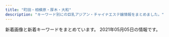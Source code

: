 ```yaml
---
title: "町田・相模原・厚木・大和"
description: "キーワード別にの巨乳アジアン・チャイナエステ嬢情報をまとめました。"
---
```


新着画像と新着キーワードをまとめています。
2021年05月05日の情報です。

<DmmAffiliateIns />
<KeywordTable
  shops={
    [
    {
        "img_links": [
            "https://relax-yuran.xyz/images/top.png",
            "https://relax-yuran.xyz/images/st/mei.jpg",
            "https://relax-yuran.xyz/images/nbj2.png",
            "https://relax-yuran.xyz/images/s_link.png",
            "https://relax-yuran.xyz/images/st/shizuka.jpg",
            "https://relax-yuran.xyz/images/mobile.jpg",
            "https://relax-yuran.xyz/images/room2.jpg",
            "https://relax-yuran.xyz/images/st/momo.jpg",
            "http://6navi.info/link/esthelove88-31.jpg",
            "https://relax-yuran.xyz/images/st/momo2.jpg",
            "https://relax-yuran.xyz/images/pick.jpg",
            "https://relax-yuran.xyz/images/st/kiki.jpg",
            "https://relax-yuran.xyz/images/girl-z2.jpg",
            "http://menlog.net/link/menlog8831.jpg",
            "https://relax-yuran.xyz/images/st/kiki2.jpg",
            "https://relax-yuran.xyz/images/s_staff.png",
            "https://relax-yuran.xyz/images/movie.jpg",
            "http://6navi.info/link/walker88.jpg",
            "https://relax-yuran.xyz/images/st/sakura.jpg",
            "https://relax-yuran.xyz/images/room1.jpg",
            "https://relax-yuran.xyz/images/girl-z1.jpg",
            "https://relax-yuran.xyz/images/room3.jpg",
            "https://relax-yuran.xyz/images/st/mimi.jpg",
            "https://relax-yuran.xyz/images/st/yuyu.jpg",
            "https://relax-yuran.xyz/images/st/st_.jpg"
        ],
        "url": "https://relax-yuran.xyz/",
        "station": "\u5357\u6797\u9593\u99c5\u897f\u53e3",
        "name": "Rose \uff5e\u30ed\u30fc\u30ba\uff5e",
        "keywords": {
            "\u30bb\u30af\u30b7\u30fc": 17,
            "C": 16
        }
    },
    {
        "keywords": {
            "C": 31
        },
        "name": "MINA",
        "img_links": [
            "http://es-mina.com/img/access/roada4.jpg",
            "http://es-mina.com/img/access/roadb4.jpg",
            "http://es-mina.com/img/access/roadb2.jpg",
            "http://es-mina.com/img/mainft.jpg",
            "http://es-mina.com/img/access/roadb3.jpg",
            "http://es-mina.com/img/access/roadsp.png",
            "http://es-mina.com/staff/nanami/01mb.jpg",
            "http://es-mina.com/pic/topimg2.jpg",
            "http://es-mina.com/staff/haru/01mb.jpg",
            "http://es-mina.com/staff/ririka/01mb.jpg",
            "http://es-mina.com/img/access/roadb1.jpg",
            "http://es-mina.com/staff/sakura/01mb.jpg",
            "http://es-mina.com/img/access/roada1.jpg",
            "http://es-mina.com/img/access/roada3.jpg",
            "http://es-mina.com/staff/haruka/01mb.jpg",
            "http://es-mina.com/pic/topimg3.jpg",
            "http://es-mina.com/staff/momoko/01mb.jpg",
            "http://es-mina.com/staff/ai/01mb.jpg",
            "http://es-mina.com/staff/ran/01mb.jpg",
            "http://es-mina.com/staff/nana/01mb.jpg",
            "http://es-mina.com/staff/mana/01mb.jpg",
            "http://es-mina.com/staff/aya/01mb.jpg",
            "http://es-mina.com/staff/yuki/01mb.jpg",
            "http://es-mina.com/staff/hana/01mb.jpg",
            "http://es-mina.com/staff/miki/01mb.jpg",
            "http://es-mina.com/img/conmsg.png",
            "http://es-mina.com/img/foot.jpg",
            "http://es-mina.com/staff/midori/01mb.jpg",
            "http://es-mina.com/pic/topimg1.jpg",
            "http://es-mina.com/staff/minami/01mb.jpg",
            "http://es-mina.com/img/ttl_concept.png",
            "http://es-mina.com/img/access/roada2.jpg",
            "http://es-mina.com/staff/kana/01mb.jpg",
            "http://es-mina.com/img/ttl_staff.png",
            "http://es-mina.com/staff/runa/01mb.jpg",
            "http://es-mina.com/staff/rei/01mb.jpg",
            "http://es-mina.com/staff/nene/01mb.jpg",
            "http://es-mina.com/staff/yuina/01mb.jpg",
            "http://es-mina.com/staff/tina/01mb.jpg",
            "http://es-mina.com/staff/izumi/01mb.jpg",
            "http://es-mina.com/staff/rie/01mb.jpg",
            "http://es-mina.com/pic/head.jpg"
        ],
        "station": "\u753a\u7530\u99c5\u6771\u53e3",
        "url": "http://es-mina.com/"
    },
    {
        "url": "http://ikoi.jpn.vin/",
        "keywords": {},
        "name": "\u61a9\u3044",
        "img_links": [],
        "station": "JR\u76f8\u6a21\u539f\u99c5\u5357\u53e3"
    },
    {
        "keywords": {
            "86": 2,
            "85": 4,
            "D": 6,
            "E": 4,
            "91": 2,
            "C": 4,
            "F": 2,
            "87": 8,
            "89": 4,
            "G": 4
        },
        "station": "\u4e2d\u592e\u6797\u9593\u99c5\u5317\u53e3",
        "name": "\u6c34\u306e\u8272",
        "url": "http://www.mizuiro.mensest.com/",
        "img_links": [
            "http://www.mizuiro.mensest.com/files/006.jpg",
            "http://www.mizuiro.mensest.com/img/call.png",
            "http://www.mizuiro.mensest.com/files/005-02.jpg",
            "http://www.mizuiro.mensest.com/files/002.jpg",
            "http://www.mizuiro.mensest.com/files/003-02.jpg",
            "http://www.mizuiro.mensest.com/img/top-img02.png",
            "http://www.mizuiro.mensest.com/img/tel.png",
            "http://www.mizuiro.mensest.com/files/005.jpg",
            "http://www.mizuiro.mensest.com/files/004.jpg",
            "http://www.mizuiro.mensest.com/img/top-img01.png",
            "http://www.mizuiro.mensest.com/files/001-02.jpg",
            "http://www.mizuiro.mensest.com/files/003.jpg",
            "http://www.mizuiro.mensest.com/files/002-02.jpg",
            "http://www.mizuiro.mensest.com/files/006-02.jpg",
            "http://www.mizuiro.mensest.com/img/top-img03.png",
            "http://www.mizuiro.mensest.com/files/001.jpg",
            "http://www.mizuiro.mensest.com/files/004-02.jpg"
        ]
    },
    {
        "keywords": {
            "E": 4,
            "C": 14,
            "86": 10,
            "87": 2,
            "D": 8
        },
        "url": "http://www.iyashihonpo.iesjp.com/",
        "station": "\u76f8\u6a21\u5927\u91ce\u99c5\u5317\u53e3",
        "name": "\u7652\u3057\u672c\u8217",
        "img_links": [
            "http://www.iyashihonpo.iesjp.com/files/002.jpg",
            "http://www.iyashihonpo.iesjp.com/files/007-02.jpg",
            "http://www.iyashihonpo.iesjp.com/images/backlistbtn.png",
            "http://www.iyashihonpo.iesjp.com/files/006-03.jpg",
            "http://www.iyashihonpo.iesjp.com/files/007.jpg",
            "http://www.iyashihonpo.iesjp.com/files/004-02.jpg",
            "http://www.iyashihonpo.iesjp.com/files/005-02.jpg",
            "http://www.iyashihonpo.iesjp.com/files/005-03.jpg",
            "http://www.iyashihonpo.iesjp.com/files/004-03.jpg",
            "http://www.iyashihonpo.iesjp.com/files/001-02.jpg",
            "http://www.iyashihonpo.iesjp.com/files/001.jpg",
            "http://www.iyashihonpo.iesjp.com/files/004.jpg",
            "http://www.iyashihonpo.iesjp.com/images/attention.png",
            "http://www.iyashihonpo.iesjp.com/images/coverParts.png",
            "http://www.iyashihonpo.iesjp.com/files/006-02.jpg",
            "http://www.iyashihonpo.iesjp.com/files/005.jpg",
            "http://www.iyashihonpo.iesjp.com/files/006.jpg",
            "http://www.iyashihonpo.iesjp.com/files/002-03.jpg",
            "http://www.iyashihonpo.iesjp.com/files/001-03.jpg",
            "http://www.iyashihonpo.iesjp.com/files/007-03.jpg",
            "http://www.iyashihonpo.iesjp.com/images/infoSlide01.jpg",
            "http://www.iyashihonpo.iesjp.com/files/002-02.jpg"
        ]
    },
    {
        "keywords": {
            "87": 1,
            "E": 1,
            "D": 1,
            "89": 2,
            "C": 1
        },
        "name": "Miss Spa",
        "url": "http://koukoku.xyz/miss/",
        "station": "\u672c\u539a\u6728\u99c5\u5357\u53e3",
        "img_links": [
            "http://koukoku.xyz/miss/css/nav/nav-006.png",
            "http://koukoku.xyz/miss/css/staff/staff01-a.jpg",
            "http://koukoku.xyz/miss/css/nav/nav-002.png",
            "http://koukoku.xyz/miss/css/staff/staff03-a.jpg",
            "http://koukoku.xyz/miss/css/top01.jpg",
            "http://koukoku.xyz/miss/css/staff/staff02-a.jpg",
            "http://koukoku.xyz/miss/css/tel.png",
            "http://koukoku.xyz/miss/css/nav/nav-003.png",
            "http://koukoku.xyz/miss/css/nav/nav-001.png",
            "http://koukoku.xyz/miss/css/nav/nav-005.png",
            "http://koukoku.xyz/miss/css/nav/nav-004.png"
        ]
    },
    {
        "keywords": {
            "C": 7
        },
        "station": "\u5357\u6797\u9593\u99c5\u897f\u53e3",
        "url": "http://sakura-relax.work/",
        "img_links": [
            "http://sakura-relax.work/img/kan.jpg",
            "http://sakura-relax.work/sp/img/st11.jpg",
            "http://sakura-relax.work/sp/img/p10.jpg",
            "http://sakura-relax.work/sp/img/t-t.jpg",
            "http://sakura-relax.work/sp/img/t-o.jpg",
            "http://sakura-relax.work/img/s000.jpg",
            "http://sakura-relax.work/sp/img/add.jpg",
            "http://sakura-relax.work/sp/img/st12.jpg",
            "http://sakura-relax.work/sp/img/kan.jpg",
            "http://sakura-relax.work/sp/img/s000.jpg",
            "http://sakura-relax.work/sp/img/st10.jpg",
            "http://sakura-relax.work/sp/img/st02.jpg",
            "http://sakura-relax.work/sp/img/st002.jpg",
            "http://sakura-relax.work/sp/img/jk.jpg",
            "http://sakura-relax.work/sp/img/t-a.jpg",
            "http://sakura-relax.work/sp/img/st6.jpg",
            "http://sakura-relax.work/sp/img/tel.jpg",
            "http://sakura-relax.work/img/s00.jpg",
            "http://sakura-relax.work/sp/img/t-r.jpg",
            "http://sakura-relax.work/img/s11.jpg",
            "http://sakura-relax.work/sp/img/botton.jpg",
            "http://sakura-relax.work/sp/img/st2.jpg",
            "http://sakura-relax.work/sp/img/p6.jpg",
            "http://sakura-relax.work/sp/img/info.jpg",
            "http://sakura-relax.work/img/s10.jpg",
            "http://sakura-relax.work/sp/img/tel2.jpg",
            "http://sakura-relax.work/img/s2.jpg",
            "http://sakura-relax.work/img/xmas.png",
            "http://sakura-relax.work/img/head.png",
            "http://sakura-relax.work/img/jk.jpg",
            "http://sakura-relax.work/sp/img/time.jpg",
            "http://sakura-relax.work/img/st12.jpg",
            "http://sakura-relax.work/img/s12.jpg",
            "http://sakura-relax.work/sp/img/pic.jpg",
            "http://sakura-relax.work/sp/img/pc.jpg",
            "http://sakura-relax.work/img/st6.jpg",
            "http://sakura-relax.work/img/st10.jpg",
            "http://sakura-relax.work/img/bottom.png",
            "http://sakura-relax.work/sp/img/tit.jpg",
            "http://sakura-relax.work/sp/img/sys.jpg",
            "http://sakura-relax.work/sp/img/p12.jpg",
            "http://sakura-relax.work/sp/img/xmas.png",
            "http://sakura-relax.work/sp/img/t-s.jpg",
            "http://sakura-relax.work/img/st002.jpg",
            "http://sakura-relax.work/img/s6.jpg",
            "http://sakura-relax.work/img/mo.png",
            "http://sakura-relax.work/img/st02.jpg",
            "http://sakura-relax.work/sp/img/s00.jpg",
            "http://sakura-relax.work/img/st2.jpg"
        ],
        "name": "\u30b5\u30af\u30e9"
    },
    {
        "img_links": [
            "http://esthe-japan.work/tsubaki/staff/staff1/01.jpg",
            "http://esthe-japan.work/tsubaki/pic/campaign.jpg",
            "http://esthe-japan.work/tsubaki/staff/staff2/01.jpg",
            "http://esthe-japan.work/tsubaki/img/foot.jpg",
            "http://esthe-japan.work/tsubaki/staff/staff5/01.jpg",
            "http://esthe-japan.work/tsubaki/pic/head.png",
            "http://esthe-japan.work/tsubaki/staff/staff4/01.jpg",
            "http://esthe-japan.work/tsubaki/staff/staff3/01.jpg",
            "http://esthe-japan.work/tsubaki/img/ttl_staff.png",
            "http://esthe-japan.work/tsubaki/pic/topimg.jpg",
            "http://esthe-japan.work/tsubaki/staff/staff/01.jpg"
        ],
        "url": "http://esthe-japan.work/tsubaki/",
        "keywords": {
            "C": 12
        },
        "station": "JR\u76f8\u6a21\u539f\u99c5\u5357\u53e3",
        "name": "\u693f"
    },
    {
        "station": "\u76f8\u6a21\u5927\u91ce\u99c5\u5357\u53e3",
        "img_links": [
            "http://en-massage.work/sp/img/t-o.jpg",
            "http://en-massage.work/img/pickupsize6.jpg",
            "http://en-massage.work/sp/img/time.jpg",
            "http://en-massage.work/img/enent.jpg",
            "http://en-massage.work/sp/img/cam.jpg",
            "http://en-massage.work/sp/img/tel.jpg",
            "http://en-massage.work/sp/img/pc.jpg",
            "http://en-massage.work/img/haed.png",
            "http://en-massage.work/img/st2.jpg",
            "http://en-massage.work/img/st8.jpg",
            "http://en-massage.work/sp/img/pickupsize7.jpg",
            "http://en-massage.work/sp/img/t-t.jpg",
            "http://en-massage.work/sp/img/pickupsize6.jpg",
            "http://en-massage.work/img/nost.jpg",
            "http://en-massage.work/sp/img/sys.jpg",
            "http://en-massage.work/img/pickupsize2.jpg",
            "http://en-massage.work/img/pickupsize8.jpg",
            "http://en-massage.work/sp/img/info.jpg",
            "http://en-massage.work/sp/img/pickupsize2.jpg",
            "http://en-massage.work/sp/img/t-a.jpg",
            "http://en-massage.work/sp/img/t-r.jpg",
            "http://en-massage.work/sp/img/sta7.jpg",
            "http://en-massage.work/sp/img/add.jpg",
            "http://en-massage.work/img/bottom2.png",
            "http://en-massage.work/img/bottom.png",
            "http://en-massage.work/sp/img/pic.jpg",
            "http://en-massage.work/sp/img/pickupsize8.jpg",
            "http://en-massage.work/img/sta8.jpg",
            "http://en-massage.work/sp/img/tit.jpg",
            "http://en-massage.work/sp/img/sta2.jpg",
            "http://en-massage.work/sp/img/sta6.jpg",
            "http://en-massage.work/img/st6.jpg",
            "http://en-massage.work/img/sta6.jpg",
            "http://en-massage.work/img/pickupsize7.jpg",
            "http://en-massage.work/img/sta2.jpg",
            "http://en-massage.work/img/st7.jpg",
            "http://en-massage.work/sp/img/sta8.jpg",
            "http://en-massage.work/sp/img/t-s.jpg",
            "http://en-massage.work/img/sta7.jpg",
            "http://en-massage.work/sp/img/botton.jpg"
        ],
        "keywords": {
            "85": 3,
            "83": 3,
            "D": 6,
            "86": 6,
            "C": 17
        },
        "name": "\u7e01",
        "url": "http://en-massage.work/"
    },
    {
        "name": "\u59eb",
        "url": "http://www.hime.relaxjp.info/",
        "keywords": {
            "87": 32,
            "D": 32
        },
        "station": "\u4e2d\u592e\u6797\u9593\u99c5\u897f\u53e3",
        "img_links": [
            "http://www.hime.relaxjp.info/files/002.jpg",
            "http://www.hime.relaxjp.info/images/tel2.png",
            "http://www.hime.relaxjp.info/images/slider-img002.jpg",
            "http://www.hime.relaxjp.info/files/001.jpg",
            "http://www.hime.relaxjp.info/images/m1.jpg",
            "http://www.hime.relaxjp.info/images/m6.jpg",
            "http://www.hime.relaxjp.info/files/005-03.jpg",
            "http://www.hime.relaxjp.info/images/rsubt7.png",
            "http://www.hime.relaxjp.info/files/002-03.jpg",
            "http://www.hime.relaxjp.info/images/esthe1.jpg",
            "http://www.hime.relaxjp.info/photo_news/upimg/433955ffe94e800583_1.jpg",
            "http://www.hime.relaxjp.info/files/006-02.jpg",
            "http://www.hime.relaxjp.info/images/slider-img001.jpg",
            "http://www.hime.relaxjp.info/images/b-online.png",
            "http://www.hime.relaxjp.info/photo_news/upimg/46408607d4dc323d9c_0.jpg",
            "http://www.hime.relaxjp.info/images/esthe3.jpg",
            "http://www.hime.relaxjp.info/files/006.jpg",
            "http://www.hime.relaxjp.info/files/006-03.jpg",
            "http://www.hime.relaxjp.info/images/m2.jpg",
            "http://www.hime.relaxjp.info/images/rsubt5.png",
            "http://www.hime.relaxjp.info/files/002-02.jpg",
            "http://www.hime.relaxjp.info/files/005-02.jpg",
            "http://www.hime.relaxjp.info/images/b-tel.png",
            "http://www.hime.relaxjp.info/images/rsubt3.png",
            "http://www.hime.relaxjp.info/images/rsubt2.png",
            "http://www.hime.relaxjp.info/images/rsubt6.png",
            "http://www.hime.relaxjp.info/files/001-03.jpg",
            "http://www.hime.relaxjp.info/images/rsubt1.png",
            "http://www.hime.relaxjp.info/files/001-02.jpg",
            "http://www.hime.relaxjp.info/images/m4.jpg",
            "http://www.hime.relaxjp.info/images/rsubt4.png",
            "http://www.hime.relaxjp.info/images/m3.jpg",
            "http://www.hime.relaxjp.info/images/esthe2.jpg",
            "http://www.hime.relaxjp.info/files/005.jpg"
        ]
    },
    {
        "name": "\u767e\u5408",
        "station": "\u753a\u7530\u99c5\u5317\u53e3",
        "url": "http://www.yuri.esjoho.com/",
        "keywords": {
            "88": 2,
            "89": 2,
            "87": 4,
            "F": 2,
            "E": 2,
            "D": 4
        },
        "img_links": [
            "http://www.yuri.esjoho.com/images/s_staff.jpg",
            "http://www.yuri.esjoho.com/files/003-03.jpg",
            "http://www.yuri.esjoho.com/images/mobile.jpg",
            "http://www.yuri.esjoho.com/images/s_info.jpg",
            "http://www.yuri.esjoho.com/files/001.jpg",
            "http://www.yuri.esjoho.com/images/gallery1.jpg",
            "http://www.yuri.esjoho.com/files/004-03.jpg",
            "http://www.yuri.esjoho.com/files/004.jpg",
            "http://www.yuri.esjoho.com/files/001-03.jpg",
            "http://www.yuri.esjoho.com/files/002-02.jpg",
            "http://www.yuri.esjoho.com/files/003.jpg",
            "http://www.yuri.esjoho.com/images/s_pick.jpg",
            "http://www.yuri.esjoho.com/images/top.jpg",
            "http://www.yuri.esjoho.com/files/002.jpg",
            "http://www.yuri.esjoho.com/images/nbj3.jpg",
            "http://www.yuri.esjoho.com/files/003-02.jpg",
            "http://www.yuri.esjoho.com/images/end1.png",
            "http://www.yuri.esjoho.com/images/1.jpg",
            "http://www.yuri.esjoho.com/files/001-02.jpg",
            "http://www.yuri.esjoho.com/files/002-03.jpg",
            "http://www.yuri.esjoho.com/files/004-02.jpg",
            "http://www.yuri.esjoho.com/images/s_news.jpg"
        ]
    },
    {
        "name": "\u591c\u685c",
        "station": "\u6d77\u8001\u540d\u99c5\u6771\u53e3",
        "keywords": {},
        "img_links": [
            "http://www.yozakura-aroma.xyz/images/staff/hidomi.png",
            "http://www.yozakura-aroma.xyz/images/nav/nav-t-sys.jpg",
            "http://www.yozakura-aroma.xyz/images/index-rin_04.jpg",
            "http://www.yozakura-aroma.xyz/images/nav/nav-t-job.jpg",
            "http://www.yozakura-aroma.xyz/images/staff/ami.jpg",
            "http://www.yozakura-aroma.xyz/images/3.jpg",
            "http://www.yozakura-aroma.xyz/images/staff/meijia.jpg",
            "http://www.yozakura-aroma.xyz/images/1.jpg",
            "http://www.yozakura-aroma.xyz/images/shop/rl3.jpg",
            "http://www.yozakura-aroma.xyz/images/shop/rl1.jpg",
            "http://www.yozakura-aroma.xyz/images/sys5.jpg",
            "http://www.yozakura-aroma.xyz/images/7a.jpg",
            "http://www.yozakura-aroma.xyz/images/index-skr_16.jpg",
            "http://www.yozakura-aroma.xyz/images/rina.png",
            "http://www.yozakura-aroma.xyz/images/index-rin_02.jpg",
            "http://www.yozakura-aroma.xyz/images/13.jpg",
            "http://www.yozakura-aroma.xyz/images/527385908605281370.jpg",
            "http://www.yozakura-aroma.xyz/images/nav/nav-t-sta.jpg",
            "http://www.yozakura-aroma.xyz/images/13.png"
        ],
        "url": "http://www.yozakura-aroma.xyz/"
    },
    {
        "url": "http://momoka.est888.com/",
        "name": "\u3082\u3082\u304b\u3061\u3083\u3093",
        "keywords": {
            "92": 1,
            "E": 2,
            "89": 1,
            "D": 2,
            "85": 1,
            "91": 1,
            "C": 6
        },
        "station": "\u672c\u539a\u6728\u99c5\u6771\u53e3",
        "img_links": [
            "http://momoka.est888.com/css/head.jpg",
            "http://momoka.est888.com/css/staff/staff03.jpg",
            "http://momoka.est888.com/css/staff/staff01.jpg",
            "http://momoka.est888.com/css/staff/staff04.jpg",
            "http://momoka.est888.com/images/call.png",
            "http://momoka.est888.com/css/foot.jpg",
            "http://momoka.est888.com/css/top01.jpg",
            "http://momoka.est888.com/css/staff/staff02.jpg",
            "http://momoka.est888.com/css/staff/staff05.jpg"
        ]
    },
    {
        "img_links": [
            "http://wuraralu.xyz/static/picture/room4.jpg",
            "http://wuraralu.xyz/static/picture/room1.jpg",
            "http://wuraralu.xyz/uploads/210419/1-2104191613213I.jpg",
            "http://wuraralu.xyz/static/picture/s1.jpg",
            "http://wuraralu.xyz/static/picture/top.png",
            "http://wuraralu.xyz/static/picture/s_staff.png",
            "http://wuraralu.xyz/static/picture/mobile.jpg",
            "http://wuraralu.xyz/uploads/210419/1-210419161210I4.jpg",
            "http://wuraralu.xyz/static/picture/news.png",
            "http://wuraralu.xyz/static/picture/room3.jpg",
            "http://wuraralu.xyz/static/picture/room2.jpg",
            "http://wuraralu.xyz/static/picture/s3.jpg",
            "http://wuraralu.xyz/uploads/210419/1-210419161230J4.jpg"
        ],
        "name": "\u30e6\u30ea\u30ab",
        "url": "http://wuraralu.xyz/",
        "keywords": {},
        "station": "\u5c0f\u7530\u6025\u76f8\u6a21\u539f\u99c5\u5357\u53e3"
    },
    {
        "station": "\u5927\u548c\u99c5\u5357\u53e3",
        "url": "http://massage-est.info/",
        "name": "\u685c\u6843-\u3055\u304f\u3089\u3093\u307c-",
        "img_links": [
            "http://massage-est.info/images/line.png",
            "http://massage-est.info/images/cg07.jpg",
            "http://massage-est.info/images/tit1.jpg",
            "http://massage-est.info/images/cg10.jpg",
            "http://massage-est.info/images/cg05.jpg",
            "http://massage-est.info/images/cg091.jpg",
            "http://massage-est.info/images/head.jpg",
            "http://massage-est.info/images/cg04.jpg",
            "http://massage-est.info/images/fla.jpg",
            "http://massage-est.info/images/tit5.jpg",
            "http://massage-est.info/images/cg08.jpg",
            "http://massage-est.info/images/cg09.jpg",
            "http://massage-est.info/images/cg02.jpg",
            "http://massage-est.info/images/tit2.jpg",
            "http://massage-est.info/images/tit3.jpg",
            "http://massage-est.info/images/tit4.jpg",
            "http://massage-est.info/images/cg03.jpg",
            "http://massage-est.info/images/no.png"
        ],
        "keywords": {
            "D": 12,
            "F": 4,
            "87": 2,
            "86": 14
        }
    },
    {
        "station": "\u5927\u548c\u99c5\u5317\u53e3",
        "name": "\u9e97",
        "keywords": {
            "D": 8,
            "\u80f8": 12,
            "\u4e73": 12,
            "88": 8,
            "C": 28,
            "84": 8
        },
        "img_links": [
            "http://e-rei.info/images/top.png",
            "http://eskk.e-rei.info/uploads/2021/01/yu.jpg",
            "http://e-rei.info/images/g0.jpg",
            "http://e-rei.info/images/006.jpg",
            "http://eskk.e-rei.info/uploads/2020/01/006.jpg",
            "http://e-rei.info/images/01.jpg",
            "http://eskk.e-rei.info/uploads/2021/01/mi-1.jpg",
            "http://e-rei.info/images/s_mobile3.jpg",
            "http://e-rei.info/images/s_news.png",
            "http://e-rei.info/images/s_news.jpg",
            "http://e-rei.info/images/r2.jpg",
            "http://e-rei.info/images/003.jpg",
            "http://e-rei.info/images/x1.png",
            "http://e-rei.info/images/s_staff.png",
            "http://e-rei.info/images/s_mobile.jpg",
            "http://e-rei.info/images/r1.jpg",
            "http://e-rei.info/images/x3.png",
            "http://e-rei.info/images/top2.jpg",
            "http://e-rei.info/images/movie.jpg",
            "http://eskk.e-rei.info/uploads/2020/06/001-3.jpg",
            "http://e-rei.info/images/002.jpg",
            "http://eskk.e-rei.info/uploads/2020/01/004.jpg",
            "http://e-rei.info/images/s_service.png",
            "http://e-rei.info/images/mobile.png",
            "http://e-rei.info/images/03.jpg",
            "http://e-rei.info/images/s_mobile4.jpg",
            "http://e-rei.info/images/005.jpg",
            "http://eskk.e-rei.info/uploads/2019/12/001-2.jpg",
            "http://eskk.e-rei.info/uploads/2019/12/001-1.jpg",
            "http://e-rei.info/images/s_staff1.png",
            "http://e-rei.info/images/r3.jpg",
            "http://eskk.e-rei.info/uploads/2020/01/001-3.jpg",
            "http://eskk.e-rei.info/uploads/2020/09/111.jpg",
            "http://e-rei.info/images/s_mobile2.jpg",
            "http://e-rei.info/images/004.jpg",
            "http://e-rei.info/images/02.jpg",
            "http://e-rei.info/images/001.jpg"
        ],
        "url": "http://e-rei.info/"
    },
    {
        "url": "http://in-esthe.com/cocochi/",
        "station": "JR\u6df5\u91ce\u8fba\u99c5\u5317\u53e3",
        "name": "COCOCHI",
        "img_links": [
            "http://in-esthe.com/cocochi/imge/p-6.jpg",
            "http://in-esthe.com/cocochi/imge/p-5.jpg",
            "http://in-esthe.com/cocochi/imge/s1.png",
            "http://in-esthe.com/cocochi/imge/p-1.jpg",
            "http://in-esthe.com/cocochi/imge/p-18.jpg",
            "http://in-esthe.com/cocochi/imge/p-16.jpg",
            "http://in-esthe.com/cocochi/imge/p-13.jpg",
            "http://in-esthe.com/cocochi/imge/p-2.jpg",
            "http://in-esthe.com/cocochi/imge/int2.png",
            "http://in-esthe.com/cocochi/imge/p-9.jpg",
            "http://in-esthe.com/cocochi/imge/staff_t.jpg",
            "http://in-esthe.com/cocochi/imge/corona.png",
            "http://in-esthe.com/cocochi/imge/p-20.jpg",
            "http://in-esthe.com/cocochi/imge/ta.jpg",
            "http://in-esthe.com/cocochi/imge/p-14.jpg",
            "http://in-esthe.com/cocochi/imge/botton.jpg",
            "http://in-esthe.com/cocochi/imge/tel.jpg",
            "http://in-esthe.com/cocochi/imge/s0.png",
            "http://in-esthe.com/cocochi/imge/sys.png",
            "http://in-esthe.com/cocochi/imge/p-10.jpg",
            "http://in-esthe.com/cocochi/imge/p-3.jpg",
            "http://in-esthe.com/cocochi/imge/p-19.jpg",
            "http://in-esthe.com/cocochi/imge/p-15.jpg",
            "http://in-esthe.com/cocochi/imge/p-4.jpg",
            "http://in-esthe.com/cocochi/imge/p-12.jpg",
            "http://in-esthe.com/cocochi/imge/interior_t.jpg"
        ],
        "keywords": {
            "83": 2,
            "88": 2,
            "82": 3,
            "90": 6,
            "E": 1,
            "C": 4,
            "D": 11,
            "86": 1,
            "87": 2
        }
    },
    {
        "img_links": [
            "http://www.k-koen.work/sp/images/bg.png",
            "http://www.k-koen.work/sp/images/topgirl.jpg",
            "http://www.k-koen.work/sp/staff/kaori.jpg",
            "http://www.k-koen.work/img/kaori1.jpg",
            "http://www.k-koen.work/sp/img/maya1.jpg",
            "http://www.k-koen.work/sp/images/koko_200x40.png",
            "http://www.k-koen.work/sp/menu/staff.png",
            "http://www.k-koen.work/images/right.png",
            "http://www.k-koen.work/staff/kaori.jpg",
            "http://www.k-koen.work/img/lala2.jpg",
            "http://www.k-koen.work/sp/img/yuyu1.jpg",
            "http://www.k-koen.work/img/maya1.jpg",
            "http://www.k-koen.work/images/int2.png",
            "http://www.k-koen.work/staff/risa.jpg",
            "http://www.k-koen.work/sp/images/int1.jpg",
            "http://www.k-koen.work/staff/lala.jpg",
            "http://www.k-koen.work/images/koko_200x40.png",
            "http://www.k-koen.work/staff/yuyu.jpg",
            "http://www.k-koen.work/sp/images/interior_t.jpg",
            "http://www.k-koen.work/images/sys2.png",
            "http://www.k-koen.work/sp/images/rec.jpg",
            "http://www.k-koen.work/sp/staff/lala.jpg",
            "http://www.k-koen.work/staff/maya.jpg",
            "http://www.k-koen.work/images/staff_t.jpg",
            "http://www.k-koen.work/staff/emi.jpg",
            "http://www.k-koen.work/img/ai1.jpg",
            "http://www.k-koen.work/sp/images/footer.png",
            "http://www.k-koen.work/images/menu/top.png",
            "http://www.k-koen.work/images/tel.png",
            "http://www.k-koen.work/sp/images/sys2.jpg",
            "http://www.k-koen.work/sp/staff/ai.jpg",
            "http://www.k-koen.work/sp/staff/yuyu.jpg",
            "http://www.k-koen.work/images/tg.jpg",
            "http://www.k-koen.work/img/koko1.jpg",
            "http://www.k-koen.work/sp/img/risa1.jpg",
            "http://www.k-koen.work/img/yuyu1.jpg",
            "http://www.k-koen.work/sp/img/koko1.jpg",
            "http://www.k-koen.work/images/sm.jpg",
            "http://www.k-koen.work/sp/staff/risa.jpg",
            "http://www.k-koen.work/sp/img/lala2.jpg",
            "http://www.k-koen.work/sp/img/kaori1.jpg",
            "http://www.k-koen.work/sp/images/staff_t.jpg",
            "http://www.k-koen.work/sp/menu/top.png",
            "http://www.k-koen.work/sp/images/news.jpg",
            "http://www.k-koen.work/sp/img/ai1.jpg",
            "http://www.k-koen.work/img/risa1.jpg",
            "http://www.k-koen.work/sp/staff/koko.jpg",
            "http://www.k-koen.work/sp/staff/emi.jpg",
            "http://www.k-koen.work/staff/koko.jpg",
            "http://www.k-koen.work/img/emi1.jpg",
            "http://www.k-koen.work/sp/img/lala1.jpg",
            "http://www.k-koen.work/images/rec.jpg",
            "http://www.k-koen.work/sp/images/ac1.jpg",
            "http://www.k-koen.work/images/menu/staff.png",
            "http://www.k-koen.work/images/int1.jpg",
            "http://www.k-koen.work/sp/staff/maya.jpg",
            "http://www.k-koen.work/images/sys1.jpg",
            "http://www.k-koen.work/staff/ai.jpg",
            "http://www.k-koen.work/images/news.jpg",
            "http://www.k-koen.work/sp/images/tel.jpg",
            "http://www.k-koen.work/sp/images/int2.jpg",
            "http://www.k-koen.work/sp/img/emi1.jpg",
            "http://www.k-koen.work/sp/images/newsb.png",
            "http://www.k-koen.work/sp/images/sys1.jpg",
            "http://www.k-koen.work/images/menu/interior.png",
            "http://www.k-koen.work/images/interior_t.jpg",
            "http://www.k-koen.work/sp/menu/interior.png",
            "http://www.k-koen.work/images/time.jpg",
            "http://www.k-koen.work/sp/images/head.jpg",
            "http://www.k-koen.work/img/lala1.jpg"
        ],
        "station": "JR\u6a4b\u672c\u99c5\u5317\u53e3",
        "name": "For you",
        "url": "http://www.k-koen.work/",
        "keywords": {}
    },
    {
        "keywords": {
            "88": 2,
            "D": 10,
            "87": 8
        },
        "name": "\u770b\u8b77\u7f8e\u4eba",
        "url": "http://www.kangobijin.esturl.com/",
        "station": "\u4e2d\u592e\u6797\u9593\u99c5\u5317\u53e3",
        "img_links": [
            "http://www.kangobijin.esturl.com/images/m-top-right04.jpg",
            "http://www.kangobijin.esturl.com/images/top-left01.jpg",
            "http://www.kangobijin.esturl.com/files/002.jpg",
            "http://www.kangobijin.esturl.com/photo_news/upimg/92816607e656024bde_1.jpg",
            "http://www.kangobijin.esturl.com/files/004.jpg",
            "http://www.kangobijin.esturl.com/files/005.jpg",
            "http://www.kangobijin.esturl.com/images/m-left.jpg",
            "http://www.kangobijin.esturl.com/images/m-head.jpg",
            "http://www.kangobijin.esturl.com/images/m-top-right03.jpg",
            "http://www.kangobijin.esturl.com/photo_news/upimg/52419609354852fd79_0.jpg",
            "http://www.kangobijin.esturl.com/images/m-right.jpg",
            "http://www.kangobijin.esturl.com/images/m-top02.jpg",
            "http://www.kangobijin.esturl.com/files/001.jpg",
            "http://www.kangobijin.esturl.com/files/003.jpg",
            "http://www.kangobijin.esturl.com/images/m-yejiao.jpg",
            "http://www.kangobijin.esturl.com/images/call.png",
            "http://www.kangobijin.esturl.com/images/m-top-right01.jpg",
            "http://www.kangobijin.esturl.com/images/m-top03.jpg",
            "http://www.kangobijin.esturl.com/images/m-top-right02.jpg",
            "http://www.kangobijin.esturl.com/photo_news/upimg/52419609354852fd79_1.jpg",
            "http://www.kangobijin.esturl.com/photo_news/upimg/92816607e656024bde_0.jpg"
        ]
    },
    {
        "station": "\u76f8\u6a21\u5927\u91ce\u99c5\u6771\u53e3",
        "keywords": {
            "86": 5,
            "D": 3,
            "E": 3,
            "87": 1
        },
        "url": "http://relaxationest.xyz/",
        "img_links": [
            "http://relaxationest.xyz/images/staff_images/cg05.jpg",
            "http://relaxationest.xyz/images/an_4_02.jpg",
            "http://relaxationest.xyz/images/slider/slide2s.png",
            "http://relaxationest.xyz/images/index_01.jpg",
            "http://relaxationest.xyz/images/slider/slide3.png",
            "http://relaxationest.xyz/images/an_5_01.jpg",
            "http://relaxationest.xyz/images/an_5_02.jpg",
            "http://relaxationest.xyz/images/staff_images/cg03.jpg",
            "http://relaxationest.xyz/images/an_2_02.jpg",
            "http://relaxationest.xyz/images/slider/slide1s.png",
            "http://relaxationest.xyz/images/slider/slide2.png",
            "http://relaxationest.xyz/images/an_3_02.jpg",
            "http://relaxationest.xyz/images/staff_images/cg02.jpg",
            "http://relaxationest.xyz/images/an_6_02.jpg",
            "http://relaxationest.xyz/images/an_4_01.jpg",
            "http://relaxationest.xyz/images/staff_images/cg06.jpg",
            "http://relaxationest.xyz/images/slider/slide3s.png",
            "http://relaxationest.xyz/images/an_2_01.jpg",
            "http://relaxationest.xyz/images/ff.jpg",
            "http://relaxationest.xyz/images/an_6_01.jpg",
            "http://relaxationest.xyz/images/an_1_01.jpg",
            "http://relaxationest.xyz/images/staff_images/cg01.jpg",
            "http://relaxationest.xyz/images/staff_images/cg04.jpg",
            "http://relaxationest.xyz/images/an_3_01.jpg",
            "http://relaxationest.xyz/images/slider/slide1.png",
            "http://relaxationest.xyz/images/an_1_02.jpg",
            "http://relaxationest.xyz/images/no.png"
        ],
        "name": "\u3075\u308c\u3042\u3044"
    },
    {
        "url": "http://yikoi.work/",
        "keywords": {},
        "img_links": [
            "http://yikoi.work/sp/images/sys2.jpg",
            "http://yikoi.work/images/int1.png",
            "http://yikoi.work/sp/images/int2.jpg",
            "http://yikoi.work/sp/images/sisu.jpg",
            "http://yikoi.work/img/rika1.jpg",
            "http://yikoi.work/images/sys1.jpg",
            "http://yikoi.work/sp/images/tg.jpg",
            "http://yikoi.work/images/2.jpg",
            "http://yikoi.work/images/1.jpg",
            "http://yikoi.work/sp/images/rec2.jpg",
            "http://yikoi.work/img/sakura1.jpg",
            "http://yikoi.work/sp/img/nene1.jpg",
            "http://yikoi.work/sp/images/int3.jpg",
            "http://yikoi.work/sp/images/sys1.jpg",
            "http://yikoi.work/sp/img/mei1.jpg",
            "http://yikoi.work/sp/staff/mei.jpg",
            "http://yikoi.work/sp/img/mimi1.jpg",
            "http://yikoi.work/sp/images/int5.jpg",
            "http://yikoi.work/images/rec1.png",
            "http://yikoi.work/sp/images/head.jpg",
            "http://yikoi.work/sp/img/kana1.jpg",
            "http://yikoi.work/sp/menu/staff.jpg",
            "http://yikoi.work/images/4.jpg",
            "http://yikoi.work/images/6.jpg",
            "http://yikoi.work/img/kana1.jpg",
            "http://yikoi.work/sp/img/rika1.jpg",
            "http://yikoi.work/images/sm.jpg",
            "http://yikoi.work/images/line.png",
            "http://yikoi.work/sp/images/int4.jpg",
            "http://yikoi.work/sp/images/footer.png",
            "http://yikoi.work/sp/staff/rika.jpg",
            "http://yikoi.work/sp/images/sisu_t.jpg",
            "http://yikoi.work/sp/images/news_t.jpg",
            "http://yikoi.work/sp/staff/sakura.jpg",
            "http://yikoi.work/images/5.jpg",
            "http://yikoi.work/sp/staff/nene.jpg",
            "http://yikoi.work/images/interior_t.png",
            "http://yikoi.work/sp/images/staff_t.jpg",
            "http://yikoi.work/images/7.jpg",
            "http://yikoi.work/images/staff_t.png",
            "http://yikoi.work/sp/staff/kana.jpg",
            "http://yikoi.work/images/3.jpg",
            "http://yikoi.work/img/mei1.jpg",
            "http://yikoi.work/img/nene1.jpg",
            "http://yikoi.work/sp/images/tel.jpg",
            "http://yikoi.work/sp/staff/mimi.jpg",
            "http://yikoi.work/images/rec2.png",
            "http://yikoi.work/images/mobile.jpg",
            "http://yikoi.work/sp/staff/rao.jpg",
            "http://yikoi.work/sp/img/sakura1.jpg",
            "http://yikoi.work/sp/images/int2.png",
            "http://yikoi.work/sp/images/sys3.png",
            "http://yikoi.work/sp/images/info.jpg",
            "http://yikoi.work/sp/images/int1.png",
            "http://yikoi.work/images/sys3.png",
            "http://yikoi.work/sp/images/interior_t.jpg",
            "http://yikoi.work/sp/menu/top.jpg",
            "http://yikoi.work/img/rao1.jpg",
            "http://yikoi.work/images/sisu.png",
            "http://yikoi.work/images/sys2.jpg",
            "http://yikoi.work/images/int2.png",
            "http://yikoi.work/images/head.jpg",
            "http://yikoi.work/images/news_t.jpg",
            "http://yikoi.work/sp/images/rec1.jpg",
            "http://yikoi.work/img/mimi1.jpg",
            "http://yikoi.work/sp/img/rao1.jpg"
        ],
        "name": "\u61a9 \uff5eikoi\uff5e",
        "station": "JR\u753a\u7530\u99c5"
    },
    {
        "name": "\u3057\u305a\u304b\u3061\u3083\u3093",
        "station": "\u672c\u539a\u6728\u99c5\u5317\u53e3",
        "keywords": {
            "E": 13,
            "89": 12
        },
        "url": "http://shizukachan.work/",
        "img_links": [
            "http://shizukachan.work/picture/s_news.jpg",
            "http://shizukachan.work/uploads/210113/1-2101130Z012A0.jpg",
            "http://shizukachan.work/picture/info.jpg",
            "http://shizukachan.work/uploads/210424/1-2104241242591H.jpg",
            "http://shizukachan.work/picture/s3.jpg",
            "http://shizukachan.work/uploads/201116/1-20111613123G45.jpg",
            "http://shizukachan.work/picture/ac1.jpg",
            "http://shizukachan.work/uploads/210327/1-21032G01S6322.jpg",
            "http://shizukachan.work/uploads/201218/1-20121Q55235W4.jpg",
            "http://shizukachan.work/uploads/210424/1-21042412423RD.jpg",
            "http://shizukachan.work/uploads/201218/1-20121Q55215214.jpg",
            "http://shizukachan.work/picture/ac2.jpg",
            "http://shizukachan.work/uploads/201218/1-20121Q55311a8.jpg",
            "http://shizukachan.work/picture/s1.jpg",
            "http://shizukachan.work/picture/s_staff.png",
            "http://shizukachan.work/uploads/210113/1-2101130U955E4.jpg",
            "http://shizukachan.work/picture/news_bj3.jpg",
            "http://shizukachan.work/picture/top.jpg",
            "http://shizukachan.work/uploads/210104/1-2101041HQ5144.jpg",
            "http://shizukachan.work/picture/news_bj1.jpg",
            "http://shizukachan.work/uploads/201116/1-201116131245247.jpg",
            "http://shizukachan.work/uploads/201116/1-2011161311591A.jpg",
            "http://shizukachan.work/uploads/210424/1-21042412424Wc.jpg",
            "http://shizukachan.work/uploads/210113/1-2101130Z003120.jpg"
        ]
    },
    {
        "name": "\u30ab\u30a8\u30eb\u306e\u5bb6",
        "img_links": [
            "https://hm705.jpn.cm/images/mobile.jpg",
            "https://hm705.jpn.cm/images/top.jpg",
            "https://hm705.jpn.cm/images/s_staff.jpg",
            "https://hm705.jpn.cm/photos/sites/37/2020/01/2020012609400388.jpg",
            "https://hm705.jpn.cm/images/blogger.jpg",
            "https://hm705.jpn.cm/images/dian.jpg",
            "https://hm705.jpn.cm/photos/sites/37/2020/12/2020120203142783.jpg",
            "https://hm705.jpn.cm/images/info1.jpg",
            "https://hm705.jpn.cm/images/s_link.jpg",
            "https://hm705.jpn.cm/images/end.png",
            "https://hm705.jpn.cm/images/s.jpg",
            "https://hm705.jpn.cm/images/s_blogger.jpg",
            "https://hm705.jpn.cm/photos/sites/37/2018/06/2018061903375846.jpg"
        ],
        "station": "JR\u6a4b\u672c\u99c5\u5317\u53e3",
        "keywords": {},
        "url": "https://hm705.jpn.cm/"
    },
    {
        "station": "\u672c\u539a\u6728\u99c5\u5317\u53e3",
        "keywords": {
            "89": 1,
            "86": 2,
            "H": 1,
            "85": 3,
            "C": 2,
            "88": 1,
            "E": 1,
            "87": 1,
            "D": 3
        },
        "url": "http://ichijiku.work/",
        "img_links": [
            "http://ichijiku.work/uploads/201218/1-20121Q30630462.jpg",
            "http://ichijiku.work/uploads/200904/1-200Z410325X00.jpg",
            "http://ichijiku.work/static/picture/nav04.png",
            "http://ichijiku.work/uploads/210315/1-2103150UI2D9.jpg",
            "http://ichijiku.work/uploads/210315/1-2103150UG0114.jpg",
            "http://ichijiku.work/uploads/210424/1-210424151310C5.jpg",
            "http://ichijiku.work/static/picture/sp-qizu.png",
            "http://ichijiku.work/static/picture/nav03.png",
            "http://ichijiku.work/static/picture/nav01.png",
            "http://ichijiku.work/uploads/200912/1-200912102620419.jpg",
            "http://ichijiku.work/static/picture/sp-tel.png",
            "http://ichijiku.work/uploads/210303/1-21030312445U46.jpg",
            "http://ichijiku.work/uploads/200904/1-200Z4103035194.jpg",
            "http://ichijiku.work/static/picture/nav02.png",
            "http://ichijiku.work/static/picture/nav06.png",
            "http://ichijiku.work/static/picture/m-head03.png",
            "http://ichijiku.work/static/picture/m-top02.png",
            "http://ichijiku.work/static/picture/m-top03.png",
            "http://ichijiku.work/static/picture/m-top04.png",
            "http://ichijiku.work/static/picture/nav05.png"
        ],
        "name": "\u30ec\u30e2\u30f3"
    },
    {
        "station": "\u672c\u539a\u6728\u99c5\u5357\u53e3",
        "keywords": {
            "90": 1,
            "92": 2,
            "D": 1,
            "E": 2
        },
        "img_links": [
            "https://elina.estjp.info/css/m-top04.jpg",
            "https://elina.estjp.info/images/call.png",
            "https://elina.estjp.info/css/m-head.jpg",
            "https://elina.estjp.info/css/staff/staff03.jpg",
            "https://elina.estjp.info/css/cam01.jpg",
            "https://elina.estjp.info/css/staff/staff02.jpg",
            "https://elina.estjp.info/css/staff/staff01.jpg"
        ],
        "url": "https://elina.estjp.info/",
        "name": "Elina \uff5e\u30a8\u30ea\u30ca\uff5e"
    },
    {
        "keywords": {
            "C": 1,
            "E": 1,
            "86": 1,
            "D": 2,
            "85": 2
        },
        "name": "\u3075\u3058\u306e\u306f\u306a",
        "img_links": [
            "http://koukoku.xyz/fujihana/css/staff/staff004-a.jpg",
            "http://koukoku.xyz/fujihana/images/call.png",
            "http://koukoku.xyz/fujihana/css/staff/staff02.jpg",
            "http://koukoku.xyz/fujihana/css/staff/staff03.jpg",
            "http://koukoku.xyz/fujihana/css/001.jpg",
            "http://koukoku.xyz/fujihana/css/nav/nav-006.jpg",
            "http://koukoku.xyz/fujihana/css/m-head.jpg",
            "http://koukoku.xyz/fujihana/css/m-top03.jpg",
            "http://koukoku.xyz/fujihana/css/m-top02.jpg",
            "http://koukoku.xyz/fujihana/css/staff/staff01.jpg",
            "http://koukoku.xyz/fujihana/css/nav/nav-001.jpg",
            "http://koukoku.xyz/fujihana/css/m-top05.jpg",
            "http://koukoku.xyz/fujihana/css/m-top04.jpg",
            "http://koukoku.xyz/fujihana/css/nav/nav-003.jpg",
            "http://koukoku.xyz/fujihana/css/staff/staff01-a.jpg",
            "http://koukoku.xyz/fujihana/css/staff/staff03-a.jpg",
            "http://koukoku.xyz/fujihana/css/nav/nav-005.jpg",
            "http://koukoku.xyz/fujihana/css/staff/staff02-a.jpg",
            "http://koukoku.xyz/fujihana/css/staff/staff004.jpg",
            "http://koukoku.xyz/fujihana/css/nav/nav-004.jpg",
            "http://koukoku.xyz/fujihana/css/nav/nav-002.jpg"
        ],
        "url": "http://koukoku.xyz/fujihana/",
        "station": "JR\u76f8\u6a21\u539f\u99c5\u5357\u53e3"
    },
    {
        "url": "http://aes-mens.com/",
        "img_links": [
            "http://aes-mens.com/img/conmsg.png",
            "http://aes-mens.com/pic/topimg3.jpg",
            "http://aes-mens.com/pic/head.jpg",
            "http://aes-mens.com/scdl/staff/10101.jpg",
            "http://aes-mens.com/img/mainft.jpg",
            "http://aes-mens.com/img/paypay.png",
            "http://aes-mens.com/scdl/staff/10111.jpg",
            "http://aes-mens.com/img/foot.jpg",
            "http://aes-mens.com/img/ttl_staff.png",
            "http://aes-mens.com/img/ttl_concept.png",
            "http://aes-mens.com/pic/topimg1.jpg",
            "http://aes-mens.com/pic/topimg2.jpg",
            "http://aes-mens.com/scdl/staff/10121.jpg"
        ],
        "name": "\u5c0f\u60aa\u9b54\u30bb\u30e9\u30d4\u30fc",
        "keywords": {
            "C": 7
        },
        "station": "\u76f8\u6a21\u5927\u91ce\u99c5\u6771\u53e3"
    },
    {
        "keywords": {
            "C": 12,
            "86": 3,
            "88": 2,
            "\u4e73": 2,
            "D": 6
        },
        "url": "http://www.cianbea.xyz/",
        "station": "\u4e2d\u592e\u6797\u9593\u99c5\u5317\u53e3",
        "name": "\u30cf\u30c3\u30d4\u30fc",
        "img_links": [
            "http://www.cianbea.xyz/uploads/allimg/210312/1-210312134207.jpg",
            "http://www.cianbea.xyz/uploads/210204/1-210204161242G6.jpg",
            "http://www.cianbea.xyz/webstyle/sp_ico06.png",
            "http://www.cianbea.xyz/uploads/210205/1-210205123401O5.jpg",
            "http://www.cianbea.xyz/webstyle/sp_ico02.png",
            "http://www.cianbea.xyz/uploads/allimg/210331/1-210331131Q4.jpg",
            "http://www.cianbea.xyz/webstyle/sp_ico03.png",
            "http://www.cianbea.xyz/uploads/allimg/210204/1-210204161552349.jpg",
            "http://www.cianbea.xyz/uploads/allimg/210204/1-21020416144I40.jpg",
            "http://www.cianbea.xyz/uploads/210204/1-2102041629192D.jpg",
            "http://www.cianbea.xyz/webstyle/sp_ico05.png",
            "http://www.cianbea.xyz/uploads/210204/1-210204161346101.jpg",
            "http://www.cianbea.xyz/uploads/allimg/210205/1-210205123627.jpg",
            "http://www.cianbea.xyz/uploads/allimg/210204/1-21020416151Q43.jpg",
            "http://www.cianbea.xyz/webstyle/end.png",
            "http://www.cianbea.xyz/uploads/allimg/200704/1-200F41K637.jpg",
            "http://www.cianbea.xyz/webstyle/sp_header.png",
            "http://www.cianbea.xyz/uploads/210312/1-210312134151L3.jpg",
            "http://www.cianbea.xyz/webstyle/sp_ico01.png",
            "http://www.cianbea.xyz/webstyle/sp_ico04.png",
            "http://www.cianbea.xyz/uploads/allimg/210204/1-210204161540609.jpg",
            "http://www.cianbea.xyz/uploads/210331/1-21033113050Db.jpg",
            "http://www.cianbea.xyz/webstyle/info.jpg",
            "http://www.cianbea.xyz/uploads/allimg/210204/1-210204160F1E1.jpg",
            "http://www.cianbea.xyz/uploads/allimg/210126/1-210126140942300.png",
            "http://www.cianbea.xyz/uploads/allimg/210204/1-210204162410G3.png",
            "http://www.cianbea.xyz/uploads/allimg/210104/1-210104143G2.jpg",
            "http://www.cianbea.xyz/uploads/allimg/200513/1-2005131R509.jpg",
            "http://www.cianbea.xyz/uploads/210204/1-210204161304314.jpg"
        ]
    },
    {
        "keywords": {},
        "name": "LEO\uff5e\u30ec\u30aa\uff5e",
        "station": "\u5c0f\u7530\u6025\u76f8\u6a21\u539f\u99c5\u5357\u53e3",
        "url": "http://sh-leo.work/",
        "img_links": [
            "http://sh-leo.work/picture/att.png",
            "http://sh-leo.work/picture/fm2.png",
            "http://sh-leo.work/picture/top_pickback.png",
            "http://sh-leo.work/picture/camp20180713_2.png",
            "http://sh-leo.work/picture/s_3.jpg",
            "http://sh-leo.work/picture/s_1.jpg",
            "http://sh-leo.work/picture/top_t3.png",
            "http://sh-leo.work/picture/p6_ct1.png",
            "http://sh-leo.work/picture/age.png",
            "http://sh-leo.work/picture/s_5.jpg",
            "http://sh-leo.work/picture/top_t2.png",
            "http://sh-leo.work/picture/a.png",
            "http://sh-leo.work/picture/top_sin1.jpg",
            "http://sh-leo.work/picture/top_sin2.jpg",
            "http://sh-leo.work/picture/p4_ct1.png",
            "http://sh-leo.work/picture/p3_ct1.png",
            "http://sh-leo.work/picture/top_t8.png",
            "http://sh-leo.work/picture/faq_st1.png",
            "http://sh-leo.work/picture/optionrev1.png",
            "http://sh-leo.work/picture/fm1.png",
            "http://sh-leo.work/picture/top_sin3.jpg",
            "http://sh-leo.work/picture/top_t4.png",
            "http://sh-leo.work/picture/topimg1.jpg",
            "http://sh-leo.work/picture/fm4.png",
            "http://sh-leo.work/picture/q.png",
            "http://sh-leo.work/picture/fm6.png",
            "http://sh-leo.work/picture/shinphoto1.jpg",
            "http://sh-leo.work/picture/shinphoto3.jpg",
            "http://sh-leo.work/picture/s_2.jpg",
            "http://sh-leo.work/picture/faq_st2.png",
            "http://sh-leo.work/picture/fm3.png",
            "http://sh-leo.work/picture/frameback.png",
            "http://sh-leo.work/picture/topimg2.jpg",
            "http://sh-leo.work/picture/shinphoto4.jpg",
            "http://sh-leo.work/picture/top_t1.png",
            "http://sh-leo.work/picture/shinphoto2.jpg",
            "http://sh-leo.work/picture/s_4.jpg",
            "http://sh-leo.work/picture/p4_ct1_sub1.png",
            "http://sh-leo.work/picture/top_t5.png",
            "http://sh-leo.work/picture/fm5.png",
            "http://sh-leo.work/picture/p2_ct1.png",
            "http://sh-leo.work/picture/frames.png",
            "http://sh-leo.work/picture/topimg3.jpg"
        ]
    },
    {
        "img_links": [
            "http://sh-firstclass.work/uploads/210326/1-210326134301944.jpg",
            "http://sh-firstclass.work/templets/default/picture/home.png",
            "http://sh-firstclass.work/uploads/210326/1-210326134213528.jpg",
            "http://sh-firstclass.work/uploads/210326/1-210326134231563.jpg",
            "http://sh-firstclass.work/uploads/210326/1-21032613400NV.jpg",
            "http://sh-firstclass.work/templets/default/picture/therapis.png",
            "http://sh-firstclass.work/uploads/210326/1-210326133951633.jpg",
            "http://sh-firstclass.work/uploads/210326/1-2103261343092Q.jpg",
            "http://sh-firstclass.work/uploads/210326/1-21032613415C17.jpg",
            "http://sh-firstclass.work/uploads/210326/1-2103261343161B.jpg",
            "http://sh-firstclass.work/uploads/210326/1-21032613404NO.jpg",
            "http://sh-firstclass.work/uploads/210326/1-2103261342231O.jpg",
            "http://sh-firstclass.work/uploads/210326/1-21032613413cB.jpg",
            "http://sh-firstclass.work/uploads/210326/1-210326134104H6.jpg",
            "http://sh-firstclass.work/uploads/210326/1-210326134033351.jpg",
            "http://sh-firstclass.work/uploads/210326/1-210326134113Z6.jpg",
            "http://sh-firstclass.work/uploads/210326/1-210326134040231.jpg",
            "http://sh-firstclass.work/uploads/210326/1-210326134121J8.jpg",
            "http://sh-firstclass.work/uploads/210326/1-21032613414Q62.jpg",
            "http://sh-firstclass.work/uploads/210326/1-210326134000921.jpg"
        ],
        "url": "http://sh-firstclass.work/",
        "keywords": {
            "\u4e73": 2,
            "\u304a\u3063\u3071\u3044": 2
        },
        "station": "\u5c0f\u7530\u6025\u76f8\u6a21\u539f\u99c5\u5317\u53e3",
        "name": "FIRST CLASS"
    },
    {
        "img_links": [
            "http://biretuip.xyz/static/picture/footer-r.png",
            "http://biretuip.xyz/uploads/210430/1-21043012563KX.jpg",
            "http://biretuip.xyz/uploads/210430/1-210430125029555.jpg",
            "http://biretuip.xyz/static/picture/info_t.png",
            "http://biretuip.xyz/static/picture/ac1.jpg",
            "http://biretuip.xyz/static/picture/sys1.png",
            "http://biretuip.xyz/static/picture/staff.png",
            "http://biretuip.xyz/static/picture/main1.jpg",
            "http://biretuip.xyz/uploads/201109/1-201109134H31D.jpg",
            "http://biretuip.xyz/static/picture/esthe2.jpg",
            "http://biretuip.xyz/static/picture/esthe3.jpg",
            "http://biretuip.xyz/static/picture/home.png",
            "http://biretuip.xyz/uploads/201109/1-201109134AB46.jpg",
            "http://biretuip.xyz/static/picture/esthe1.jpg",
            "http://biretuip.xyz/static/picture/footer-l.png",
            "http://biretuip.xyz/uploads/201109/1-201109134G0153.jpg",
            "http://biretuip.xyz/static/picture/staff_t.png"
        ],
        "name": "Lucky",
        "url": "http://biretuip.xyz/",
        "station": "\u672c\u539a\u6728\u99c5\u5317\u53e3",
        "keywords": {}
    },
    {
        "keywords": {
            "E": 14,
            "D": 28
        },
        "url": "http://sweety-est.net/",
        "img_links": [
            "http://sweety-est.net/img/m2.png",
            "http://sweety-est.net/img/m1.png",
            "http://sweety-est.net/img/tit4.png",
            "http://sweety-est.net/img/cg06.jpg",
            "http://sweety-est.net/img/toph.png",
            "http://sweety-est.net/img/cp-ttl.png",
            "http://sweety-est.net/img/m3.png",
            "http://sweety-est.net/img/m6.png",
            "http://sweety-est.net/img/tit3.png",
            "http://sweety-est.net/img/cg03.jpg",
            "http://sweety-est.net/img/slide2-3.jpg",
            "http://sweety-est.net/img/cg01.jpg",
            "http://sweety-est.net/img/slide2-2.jpg",
            "http://sweety-est.net/img/slide2-1.jpg",
            "http://sweety-est.net/img/m5.png",
            "http://sweety-est.net/img/tit6.png",
            "http://sweety-est.net/img/cp-desc1.png",
            "http://sweety-est.net/img/tel2.png",
            "http://sweety-est.net/img/h1.png",
            "http://sweety-est.net/img/tit1.png",
            "http://sweety-est.net/img/open.png",
            "http://sweety-est.net/img/cp-desc1sp.png",
            "http://sweety-est.net/img/cg04.jpg",
            "http://sweety-est.net/img/slide2-4.jpg",
            "http://sweety-est.net/img/cg02.jpg",
            "http://sweety-est.net/img/m4.png",
            "http://sweety-est.net/img/tit2.png",
            "http://sweety-est.net/img/tit5.png",
            "http://sweety-est.net/img/cg05.jpg",
            "http://sweety-est.net/img/phone.png"
        ],
        "name": "Milky",
        "station": "JR\u753a\u7530\u99c5\u5357\u53e3"
    },
    {
        "keywords": {},
        "name": "\u6fc0\u5b89\u7f8e\u4eba",
        "url": "http://www.gekiyasu.relaxmens.com/",
        "img_links": [
            "http://www.gekiyasu.relaxmens.com/images/nav-004.png",
            "http://www.gekiyasu.relaxmens.com/images/nav-003.png",
            "http://www.gekiyasu.relaxmens.com/files/001.jpg",
            "http://www.gekiyasu.relaxmens.com/files/002.jpg",
            "http://www.gekiyasu.relaxmens.com/photo_news/upimg/363366087ef5bcf31d_1.jpg",
            "http://www.gekiyasu.relaxmens.com/images/nav-002.png",
            "http://www.gekiyasu.relaxmens.com/images/top02-left.png",
            "http://www.gekiyasu.relaxmens.com/images/top003.png",
            "http://www.gekiyasu.relaxmens.com/images/top01.png",
            "http://www.gekiyasu.relaxmens.com/photo_news/upimg/363366087ef5bcf31d_0.jpg",
            "http://www.gekiyasu.relaxmens.com/images/nav-005.png",
            "http://www.gekiyasu.relaxmens.com/files/003.jpg",
            "http://www.gekiyasu.relaxmens.com/images/nav-006.png",
            "http://www.gekiyasu.relaxmens.com/images/osusume01.png",
            "http://www.gekiyasu.relaxmens.com/images/nav-001.png",
            "http://www.gekiyasu.relaxmens.com/images/tel.png"
        ],
        "station": "\u76f8\u6a21\u5927\u91ce\u99c5\u5317\u53e3"
    },
    {
        "url": "http://www.crossi.xyz/",
        "keywords": {},
        "station": "\u672c\u539a\u6728\u99c5\u6771\u53e3",
        "name": "\u30d4\u30e5\u30a2\u30cf\u30fc\u30c8",
        "img_links": [
            "http://www.crossi.xyz/uploads/200907/1-200ZG41K4546.jpg",
            "http://www.crossi.xyz/uploads/200612/1-200612160S0B8.jpg",
            "http://www.crossi.xyz/uploads/200706/1-200F6134600642.jpg",
            "http://www.crossi.xyz/uploads/200907/1-200ZG41P4318.jpg",
            "http://www.crossi.xyz/uploads/190920/1-1Z920134U1939.jpg",
            "http://www.crossi.xyz/templets/default/picture/interior_t.jpg",
            "http://www.crossi.xyz/uploads/200529/1-2005291A551629.jpg",
            "http://www.crossi.xyz/uploads/180906/1-1PZ60934021N.jpg",
            "http://www.crossi.xyz/uploads/210111/1-2101111429551G.jpg",
            "http://www.crossi.xyz/uploads/201228/1-20122Q41943338.jpg",
            "http://www.crossi.xyz/uploads/200403/1-200403124524956.jpg",
            "http://www.crossi.xyz/uploads/allimg/180801/1-1PP1091925J2.jpg",
            "http://www.crossi.xyz/uploads/201102/1-201102150J3926.jpg",
            "http://www.crossi.xyz/uploads/200612/1-200612160U52W.jpg",
            "http://www.crossi.xyz/uploads/200529/1-2005291A543193.jpg",
            "http://www.crossi.xyz/templets/default/picture/news.jpg",
            "http://www.crossi.xyz/uploads/191122/1-191122162430591.jpg",
            "http://www.crossi.xyz/uploads/201102/1-201102150K9453.jpg",
            "http://www.crossi.xyz/uploads/allimg/180731/1-1PI1145244194.jpg",
            "http://www.crossi.xyz/templets/default/picture/int1.png",
            "http://www.crossi.xyz/uploads/201127/1-20112G53930U0.jpg",
            "http://www.crossi.xyz/uploads/210325/1-210325125H1R5.jpg",
            "http://www.crossi.xyz/uploads/190920/1-1Z920134SY60.jpg",
            "http://www.crossi.xyz/uploads/200403/1-200403124533327.jpg",
            "http://www.crossi.xyz/uploads/200706/1-200F613453VR.jpg",
            "http://www.crossi.xyz/uploads/190925/1-1Z925145924H3.jpg",
            "http://www.crossi.xyz/uploads/201127/1-20112G53913193.jpg",
            "http://www.crossi.xyz/uploads/191106/1-191106100051532.jpg",
            "http://www.crossi.xyz/uploads/201202/1-201202124950B1.jpg",
            "http://www.crossi.xyz/uploads/191217/1-19121F95615334.jpg",
            "http://www.crossi.xyz/uploads/191016/1-191016134K2213.jpg",
            "http://www.crossi.xyz/uploads/191217/1-19121F95I5240.jpg",
            "http://www.crossi.xyz/uploads/210111/1-210111143025433.jpg",
            "http://www.crossi.xyz/uploads/201228/1-20122Q4191LP.jpg",
            "http://www.crossi.xyz/uploads/190920/1-1Z920134ZW29.jpg",
            "http://www.crossi.xyz/templets/default/picture/staff_t.jpg",
            "http://www.crossi.xyz/templets/default/picture/rec1.png",
            "http://www.crossi.xyz/uploads/210325/1-210325125I5218.jpg",
            "http://www.crossi.xyz/templets/default/picture/tt.jpg",
            "http://www.crossi.xyz/uploads/201202/1-201202124933147.jpg",
            "http://www.crossi.xyz/uploads/190925/1-1Z9251500315P.jpg",
            "http://www.crossi.xyz/uploads/180905/1-1PZ515095RN.jpg"
        ]
    },
    {
        "img_links": [
            "https://rin-relax.com/wp-content/themes/este/img/top-img01b.png",
            "https://rin-relax.com/wp-content/uploads/2021/04/897261iyashi.jpg",
            "https://rin-relax.com/wp-content/themes/este/img/top-img01.png",
            "https://rin-relax.com/wp-content/themes/este/img/top-img03.png",
            "https://rin-relax.com/wp-content/themes/este/img/top-img02a.png",
            "https://rin-relax.com/wp-content/uploads/2021/03/897631iyashi.jpg",
            "https://rin-relax.com/wp-content/themes/este/img/call.png",
            "https://rin-relax.com/wp-content/themes/este/img/12.jpg",
            "https://rin-relax.com/wp-content/uploads/2021/02/21iyashi.jpg",
            "https://rin-relax.com/wp-content/themes/este/img/top-img01a.png",
            "https://rin-relax.com/wp-content/themes/este/img/14.jpg",
            "https://rin-relax.com/wp-content/themes/este/img/tel_header.png",
            "https://rin-relax.com/wp-content/uploads/2021/02/187654iyashi.jpg",
            "https://rin-relax.com/wp-content/themes/este/img/tel_footer.png",
            "https://rin-relax.com/wp-content/themes/este/img/11.jpg",
            "https://rin-relax.com/wp-content/uploads/2021/02/908765789iyashi.jpg",
            "https://rin-relax.com/wp-content/uploads/2021/03/8976215iyashi.jpg",
            "https://rin-relax.com/wp-content/uploads/2021/02/87654iyashi.jpg",
            "https://rin-relax.com/wp-content/themes/este/img/13.jpg"
        ],
        "station": "\u753a\u7530\u99c5",
        "keywords": {
            "D": 17,
            "E": 7
        },
        "name": "\u7652\u3057\u306e\u68ee",
        "url": "https://rin-relax.com/"
    },
    {
        "station": "\u76f8\u6a21\u5927\u91ce\u99c5\u5357\u53e3",
        "keywords": {},
        "name": "\u871c\u30fb\u307f\u3064",
        "url": "https://mitsu.iest.info/",
        "img_links": []
    },
    {
        "url": "https://tanpopopo.com/",
        "name": "\u305f\u3093\u307d\u307d",
        "station": "\u4e2d\u592e\u6797\u9593\u99c5\u897f\u53e3",
        "img_links": [
            "https://tanpopopo.com/wp-content/themes/este/img/1.jpg",
            "https://tanpopopo.com/wp-content/themes/este/img/top-img01b.png",
            "https://tanpopopo.com/wp-content/themes/este/img/call.png",
            "https://tanpopopo.com/wp-content/uploads/2019/06/87289tanpo.jpg",
            "https://tanpopopo.com/wp-content/uploads/2019/06/987654678tanpo.jpg",
            "https://tanpopopo.com/wp-content/themes/este/img/top-img02a.png",
            "https://tanpopopo.com/wp-content/themes/este/img/tel_header.png",
            "https://tanpopopo.com/wp-content/themes/este/img/2.jpg",
            "https://tanpopopo.com/wp-content/themes/este/img/3.jpg",
            "https://tanpopopo.com/wp-content/themes/este/img/top-img01a.png",
            "https://tanpopopo.com/wp-content/themes/este/img/tel_footer.png",
            "https://tanpopopo.com/wp-content/themes/este/img/5.jpg"
        ],
        "keywords": {
            "G": 4,
            "C": 4
        }
    },
    {
        "url": "http://rihanna.xyz.mn/",
        "name": "\u3071\u3044\u306a\u3063\u3077\u308b",
        "station": "\u5357\u6797\u9593\u99c5\u897f\u53e3",
        "keywords": {
            "H": 14,
            "93": 2,
            "G": 9,
            "90": 3,
            "\u30bb\u30af\u30b7\u30fc": 3,
            "95": 8,
            "C": 12,
            "94": 2,
            "92": 6
        },
        "img_links": [
            "http://rihanna.xyz.mn/images/img_service02.jpg",
            "http://rihanna.xyz.mn/images/link_nav04.png",
            "http://rihanna.xyz.mn/images/staff_line.jpg",
            "http://rihanna.xyz.mn/photos/sites/6/2021/04/2021042604231363.jpg",
            "http://rihanna.xyz.mn/photos/sites/6/2021/04/2021042614151040.jpg",
            "http://rihanna.xyz.mn/images/card.png",
            "http://rihanna.xyz.mn/images/img_service05.jpg",
            "http://rihanna.xyz.mn/images/link_nav03.png",
            "http://rihanna.xyz.mn/images/room2.jpg",
            "http://rihanna.xyz.mn/images/end.png",
            "http://rihanna.xyz.mn/images/img_service09.jpg",
            "http://rihanna.xyz.mn/images/staff01.png",
            "http://rihanna.xyz.mn/photos/sites/6/2021/04/2021042604121685.jpg",
            "http://rihanna.xyz.mn/images/img_service08.jpg",
            "http://rihanna.xyz.mn/images/tit_service.png",
            "http://rihanna.xyz.mn/images/link_nav01.png",
            "http://rihanna.xyz.mn/images/room3.jpg",
            "http://rihanna.xyz.mn/images/room6.jpg",
            "http://rihanna.xyz.mn/images/img_service03.jpg",
            "http://rihanna.xyz.mn/images/fues200.png",
            "http://rihanna.xyz.mn/photos/sites/6/2021/04/2021042604202751.jpg",
            "http://rihanna.xyz.mn/images/img_service01.jpg",
            "http://rihanna.xyz.mn/images/room1.jpg",
            "http://rihanna.xyz.mn/images/link_nav05.png",
            "http://rihanna.xyz.mn/images/img_service06.jpg",
            "http://rihanna.xyz.mn/photos/sites/6/2021/04/2021042604251485.jpg",
            "http://rihanna.xyz.mn/images/top.png",
            "http://rihanna.xyz.mn/images/room4.jpg",
            "http://rihanna.xyz.mn/photos/sites/6/2021/04/2021042904450394.jpg",
            "http://rihanna.xyz.mn/images/link_nav06.png",
            "http://rihanna.xyz.mn/images/link_nav02.png",
            "http://rihanna.xyz.mn/images/room5.jpg",
            "http://rihanna.xyz.mn/photos/sites/6/2021/04/2021042614130925.jpg",
            "http://rihanna.xyz.mn/images/img_service04.jpg",
            "http://rihanna.xyz.mn/images/tit_staff.png",
            "http://rihanna.xyz.mn/images/img_service07.jpg",
            "http://rihanna.xyz.mn/photos/sites/6/2021/05/2021050507562366.jpg"
        ]
    },
    {
        "station": "JR\u6a4b\u672c\u99c5\u5317\u53e3",
        "url": "http://kiminoharu.xyz/",
        "keywords": {
            "\u4e73": 1,
            "D": 6
        },
        "img_links": [
            "http://kiminoharu.xyz/images/g66.jpg",
            "http://kiminoharu.xyz/images/g4.jpg",
            "http://kiminoharu.xyz/images/r2.jpg",
            "http://kiminoharu.xyz/images/g0.jpg",
            "http://kiminoharu.xyz/images/g1.jpg",
            "http://kiminoharu.xyz/images/r3.jpg",
            "http://kiminoharu.xyz/images/g5.jpg",
            "http://kiminoharu.xyz/images/s2.jpg",
            "http://kiminoharu.xyz/images/s3.jpg",
            "http://kiminoharu.xyz/images/g33.jpg",
            "http://kiminoharu.xyz/images/003.jpg",
            "http://kiminoharu.xyz/images/r1.jpg",
            "http://kiminoharu.xyz/images/g45.jpg",
            "http://kiminoharu.xyz/images/r4.jpg",
            "http://kiminoharu.xyz/images/s1.jpg",
            "http://kiminoharu.xyz/images/g67.jpg",
            "http://kiminoharu.xyz/images/g3.jpg",
            "http://kiminoharu.xyz/images/0.png",
            "http://kiminoharu.xyz/images/g6.jpg",
            "http://kiminoharu.xyz/images/g44.jpg",
            "http://kiminoharu.xyz/images/g11.jpg",
            "http://kiminoharu.xyz/images/g2.jpg",
            "http://kiminoharu.xyz/images/001.jpg",
            "http://kiminoharu.xyz/images/g22.jpg",
            "http://kiminoharu.xyz/images/002.jpg",
            "http://kiminoharu.xyz/images/s4.jpg"
        ],
        "name": "\u541b\u306e\u6625"
    },
    {
        "name": "\u7e01",
        "url": "http://www.m-en.work/",
        "keywords": {
            "E": 7,
            "C": 14,
            "D": 14
        },
        "img_links": [
            "http://www.m-en.work/img/open.png",
            "http://www.m-en.work/img/tit6.png",
            "http://www.m-en.work/img/info.png",
            "http://www.m-en.work/img/cp-ttl.png",
            "http://www.m-en.work/img/tel2.png",
            "http://www.m-en.work/img/m2.png",
            "http://www.m-en.work/img/m1.png",
            "http://www.m-en.work/img/m5.png",
            "http://www.m-en.work/img/up.png",
            "http://www.m-en.work/img/tit4.png",
            "http://www.m-en.work/img/slide2-4.jpg",
            "http://www.m-en.work/img/m6.png",
            "http://www.m-en.work/img/m3.png",
            "http://www.m-en.work/staff/yuna1.jpg",
            "http://www.m-en.work/staff/yuki1.jpg",
            "http://www.m-en.work/img/slide2-1.jpg",
            "http://www.m-en.work/img/slide2-2.jpg",
            "http://www.m-en.work/img/h1.png",
            "http://www.m-en.work/img/cp-desc1sp.png",
            "http://www.m-en.work/img/tit3.png",
            "http://www.m-en.work/img/tit2.png",
            "http://www.m-en.work/staff/risa1.jpg",
            "http://www.m-en.work/staff/miho1.jpg",
            "http://www.m-en.work/img/tit5.png",
            "http://www.m-en.work/img/tit1.png",
            "http://www.m-en.work/img/phone.png",
            "http://www.m-en.work/img/slide2-3.jpg",
            "http://www.m-en.work/img/cp-desc1.png",
            "http://www.m-en.work/img/m4.png",
            "http://www.m-en.work/staff/kaori1.jpg"
        ],
        "station": "\u753a\u7530\u99c5\u6771\u53e3"
    },
    {
        "name": "MINA",
        "url": "http://mrgurokisetsu.tokyo/",
        "img_links": [
            "http://mrgurokisetsu.tokyo/uploads/200828/1-200RP92115101.jpg",
            "http://mrgurokisetsu.tokyo/uploads/200828/1-200RP9192Y24.jpg",
            "http://mrgurokisetsu.tokyo/uploads/200828/1-200RP92032509.jpg",
            "http://mrgurokisetsu.tokyo/uploads/181219/1-1Q2191A133208.jpg",
            "http://mrgurokisetsu.tokyo/uploads/181218/1-1Q21R10649544.png",
            "http://mrgurokisetsu.tokyo/uploads/181219/1-1Q219153224547.jpg",
            "http://mrgurokisetsu.tokyo/uploads/200828/1-200RP931222A.jpg",
            "http://mrgurokisetsu.tokyo/images/end.png",
            "http://mrgurokisetsu.tokyo/uploads/200828/1-200RP92314957.jpg",
            "http://mrgurokisetsu.tokyo/uploads/181219/1-1Q2191A044L9.jpg",
            "http://mrgurokisetsu.tokyo/uploads/201026/1-201026161220H2.jpg",
            "http://mrgurokisetsu.tokyo/uploads/200828/1-200RP919363I.jpg",
            "http://mrgurokisetsu.tokyo/uploads/200828/1-200RP92124K5.jpg",
            "http://mrgurokisetsu.tokyo/images/top-sp.png",
            "http://mrgurokisetsu.tokyo/uploads/200828/1-200RP92022417.jpg",
            "http://mrgurokisetsu.tokyo/uploads/181218/1-1Q21R106025N.png",
            "http://mrgurokisetsu.tokyo/uploads/200828/1-200RP93113I1.jpg",
            "http://mrgurokisetsu.tokyo/uploads/181218/1-1Q21R10626151.png",
            "http://mrgurokisetsu.tokyo/uploads/181219/1-1Q21915324H06.jpg",
            "http://mrgurokisetsu.tokyo/uploads/201114/1-201114140IG24.jpg",
            "http://mrgurokisetsu.tokyo/uploads/181218/1-1Q21R10G3C3.png",
            "http://mrgurokisetsu.tokyo/uploads/200828/1-200RP92305117.jpg"
        ],
        "station": "\u6d77\u8001\u540d\u99c5\u5357\u53e3",
        "keywords": {
            "C": 16,
            "85": 5,
            "D": 4,
            "88": 2
        }
    },
    {
        "url": "http://momimomi.me-es.com/",
        "keywords": {},
        "station": "\u685c\u30f6\u4e18\u99c5\u6771\u53e3",
        "img_links": [
            "http://momimomi.me-es.com/girl/06.jpg",
            "http://momimomi.me-es.com/images/staff_11.jpg",
            "http://momimomi.me-es.com/images/index_04.jpg",
            "http://momimomi.me-es.com/images/index_17.jpg",
            "http://momimomi.me-es.com/images/rec.jpg",
            "http://momimomi.me-es.com/images/01.jpg",
            "http://momimomi.me-es.com/images/sub_10.jpg",
            "http://momimomi.me-es.com/images/index_01.jpg",
            "http://momimomi.me-es.com/images/info_11.jpg",
            "http://momimomi.me-es.com/girl/00.jpg",
            "http://momimomi.me-es.com/images/index_19.jpg",
            "http://momimomi.me-es.com/girl/04.jpg",
            "http://momimomi.me-es.com/girl/02.jpg",
            "http://momimomi.me-es.com/images/index_12.jpg",
            "http://momimomi.me-es.com/images/index_15.jpg",
            "http://momimomi.me-es.com/images/index_18.jpg",
            "http://momimomi.me-es.com/images/index_07.jpg",
            "http://momimomi.me-es.com/images/index_10.jpg",
            "http://momimomi.me-es.com/girl/05.jpg",
            "http://momimomi.me-es.com/images/rec_11.jpg",
            "http://momimomi.me-es.com/images/index_22.jpg",
            "http://momimomi.me-es.com/images/index_02.jpg",
            "http://momimomi.me-es.com/images/sub_14.jpg",
            "http://momimomi.me-es.com/images/03.jpg",
            "http://momimomi.me-es.com/images/index_03.jpg",
            "http://momimomi.me-es.com/images/info.jpg",
            "http://momimomi.me-es.com/images/index_06.jpg",
            "http://momimomi.me-es.com/images/index_08.jpg",
            "http://momimomi.me-es.com/girl/03.jpg",
            "http://momimomi.me-es.com/images/index_05.jpg",
            "http://momimomi.me-es.com/images/index_09.jpg",
            "http://momimomi.me-es.com/girl/01.jpg",
            "http://momimomi.me-es.com/images/02.jpg"
        ],
        "name": "\u3082\u307f\u3082\u307f"
    },
    {
        "img_links": [],
        "station": "\u672c\u539a\u6728\u99c5\u5317\u53e3",
        "name": "Clivia\u30fb\u30af\u30ea\u30d3\u30a2",
        "url": "http://clivia.jpn.mn/",
        "keywords": {}
    },
    {
        "name": "\u3055\u304f\u3089",
        "station": "\u76f8\u6a21\u5927\u91ce\u99c5\u5357\u53e3",
        "keywords": {
            "84": 4,
            "86": 10,
            "E": 3,
            "D": 18,
            "83": 4,
            "C": 23,
            "85": 2
        },
        "url": "http://sakura.fan.bz/",
        "img_links": [
            "http://sakura.fan.bz/photos/sites/96/2019/09/2019090608513621.jpg",
            "http://sakura.fan.bz/photos/sites/96/2019/09/2019090609280369.jpg",
            "http://sakura.fan.bz/photos/sites/96/2019/12/2019120107502632.jpg",
            "http://sakura.fan.bz/photos/sites/96/2019/11/2019112803264378.jpg",
            "http://sakura.fan.bz/photos/sites/96/2019/10/2019100401374573.jpg",
            "http://sakura.fan.bz/photos/sites/96/2020/12/2020120203192280.jpg",
            "http://sakura.fan.bz/photos/sites/96/2019/09/2019090502332511.jpg",
            "http://sakura.fan.bz/photos/sites/96/2019/09/2019090502332622.jpg",
            "http://sakura.fan.bz/images/info.png",
            "http://sakura.fan.bz/images/end.png",
            "http://sakura.fan.bz/images/news_bj3.png",
            "http://sakura.fan.bz/images/s_staff.png",
            "http://sakura.fan.bz/photos/sites/96/2019/11/201911070206265.jpg",
            "http://sakura.fan.bz/photos/sites/96/2019/09/2019090502332739.jpg",
            "http://sakura.fan.bz/images/s_news.png",
            "http://sakura.fan.bz/images/top.jpg",
            "http://sakura.fan.bz/images/s_face.png",
            "http://sakura.fan.bz/images/news_bj1.png"
        ]
    },
    {
        "img_links": [
            "http://www.smile-es.info/staff/aya3.jpg",
            "http://www.smile-es.info/staff/nao3.jpg",
            "http://www.smile-es.info/staff/riri4.jpg",
            "http://www.smile-es.info/img/pic/int4.jpg",
            "http://www.smile-es.info/staff/mio1.jpg",
            "http://www.smile-es.info/staff/mika.jpg",
            "http://www.smile-es.info/staff/nao1.jpg",
            "http://www.smile-es.info/staff/aya1.jpg",
            "http://www.smile-es.info/staff/mio2.jpg",
            "http://www.smile-es.info/img/pic/int1.jpg",
            "http://www.smile-es.info/staff/riri.jpg",
            "http://www.smile-es.info/staff/riri3.jpg",
            "http://www.smile-es.info/staff/aya4.jpg",
            "http://www.smile-es.info/staff/nao2.jpg",
            "http://www.smile-es.info/staff/mika1.jpg",
            "http://www.smile-es.info/img/pic/rec.jpg",
            "http://www.smile-es.info/staff/aya.jpg",
            "http://www.smile-es.info/staff/riri2.jpg",
            "http://www.smile-es.info/staff/mio.jpg",
            "http://www.smile-es.info/img/pic/slide_1.jpg",
            "http://www.smile-es.info/staff/aya2.jpg",
            "http://www.smile-es.info/staff/zb.jpg",
            "http://www.smile-es.info/staff/mio4.jpg",
            "http://www.smile-es.info/staff/riri1.jpg",
            "http://www.smile-es.info/staff/nao.jpg",
            "http://www.smile-es.info/staff/mika2.jpg",
            "http://www.smile-es.info/staff/mika3.jpg",
            "http://www.smile-es.info/img/pic/int2.jpg",
            "http://www.smile-es.info/img/pic/int3.jpg",
            "http://www.smile-es.info/img/pic/slide_2.jpg",
            "http://www.smile-es.info/staff/mio3.jpg"
        ],
        "name": "\u3089\u304f\u3089\u304f",
        "keywords": {
            "86": 1,
            "88": 2,
            "E": 1,
            "D": 2,
            "C": 1,
            "87": 1,
            "84": 1
        },
        "url": "http://www.smile-es.info/",
        "station": "\u5927\u548c\u99c5\u5357\u53e3"
    },
    {
        "station": "\u5927\u548c\u99c5\u5317\u53e3",
        "name": "\u5922\u306e\u604b",
        "keywords": {
            "86": 2,
            "D": 2
        },
        "url": "http://yumenokoi.xyz.mn/",
        "img_links": [
            "http://yumenokoi.xyz.mn/images/staff_bj3.jpg",
            "http://yumenokoi.xyz.mn/images/top.jpg",
            "http://yumenokoi.xyz.mn/images/news1.jpg",
            "http://yumenokoi.xyz.mn/photos/sites/63/2020/08/2020082804381466.jpg",
            "http://yumenokoi.xyz.mn/images/s_staff.jpg",
            "http://yumenokoi.xyz.mn/images/info2.jpg",
            "http://yumenokoi.xyz.mn/images/s_link.jpg",
            "http://yumenokoi.xyz.mn/images/1.jpg",
            "http://yumenokoi.xyz.mn/images/mobile.jpg",
            "http://yumenokoi.xyz.mn/images/2.jpg",
            "http://yumenokoi.xyz.mn/photos/sites/63/2020/08/2020082804382098.jpg"
        ]
    },
    {
        "url": "http://mai.abnavi.info/",
        "keywords": {},
        "img_links": [],
        "station": "\u672c\u539a\u6728\u99c5\u6771\u53e3",
        "name": "\u30a2\u30ab\u30b9\u30ea\u30cf\u30a6\u30b9"
    },
    {
        "img_links": [
            "http://www.gekiyasu.relax-hp.com/images/bar-inte.png",
            "http://www.gekiyasu.relax-hp.com/files/001.jpg",
            "http://www.gekiyasu.relax-hp.com/images/girls-bar.png",
            "http://www.gekiyasu.relax-hp.com/images/bar-infomation.png",
            "http://www.gekiyasu.relax-hp.com/files/045.jpg",
            "http://www.gekiyasu.relax-hp.com/images/info2.jpg",
            "http://www.gekiyasu.relax-hp.com/images/info1.jpg",
            "http://www.gekiyasu.relax-hp.com/files/044.jpg",
            "http://www.gekiyasu.relax-hp.com/images/bar-news.png",
            "http://www.gekiyasu.relax-hp.com/files/002.jpg",
            "http://www.gekiyasu.relax-hp.com/files/047.jpg",
            "http://www.gekiyasu.relax-hp.com/images/info_text.jpg",
            "http://www.gekiyasu.relax-hp.com/images/bar-girls.png"
        ],
        "keywords": {
            "85": 1,
            "D": 4,
            "\u30bb\u30af\u30b7\u30fc": 1,
            "87": 3,
            "86": 1,
            "C": 1
        },
        "name": "\u6fc0\u5b89\u7f8e\u4eba",
        "station": "\u5927\u548c\u99c5\u5c0f\u7530\u6025\u53e3",
        "url": "http://www.gekiyasu.relax-hp.com/"
    },
    {
        "keywords": {},
        "station": "\u5357\u6797\u9593\u99c5\u897f\u53e3",
        "name": "\u3072\u307e\u308f\u308a",
        "url": "http://esthe-relax.info/",
        "img_links": [
            "http://esthe-relax.info/img/room/photo01.jpg",
            "http://esthe-relax.info/img/tel.png",
            "http://esthe-relax.info/img/rec_headimg.jpg",
            "http://esthe-relax.info/img/head_img01.jpg",
            "http://esthe-relax.info/girl/1.jpg",
            "http://esthe-relax.info/img/room/photo03.jpg",
            "http://esthe-relax.info/girl/4_1.jpg",
            "http://esthe-relax.info/img/room/photo02.jpg",
            "http://esthe-relax.info/topics/img/28-1.jpg",
            "http://esthe-relax.info/img/staff_headimg.jpg",
            "http://esthe-relax.info/img/footer_tel.png",
            "http://esthe-relax.info/img/faq_headimg.jpg",
            "http://esthe-relax.info/topics/img/27-1.jpg",
            "http://esthe-relax.info/girl/2.jpg",
            "http://esthe-relax.info/girl/4.jpg",
            "http://esthe-relax.info/img/link_headimg.jpg",
            "http://esthe-relax.info/girl/3.jpg",
            "http://esthe-relax.info/img/qr.png",
            "http://esthe-relax.info/img/room/photo04.jpg"
        ]
    },
    {
        "station": "\u5357\u6797\u9593\u99c5\u897f\u53e3",
        "keywords": {},
        "url": "http://relax-free.info/iyashinomori/",
        "name": "\u7652\u3057\u306e\u68ee",
        "img_links": [
            "http://relax-free.info/iyashinomori/images/c-interior.png",
            "http://relax-free.info/iyashinomori/images/b-tel.png",
            "http://relax-free.info/iyashinomori/images/bar-therapist.png",
            "http://relax-free.info/iyashinomori/images/bill.jpg",
            "http://relax-free.info/iyashinomori/images/pic2.jpg",
            "http://relax-free.info/iyashinomori/images/footter.png",
            "http://relax-free.info/iyashinomori/images/b-qr.jpg",
            "http://relax-free.info/iyashinomori/staff/staff-haru.png",
            "http://relax-free.info/iyashinomori/images/c-top.png",
            "http://relax-free.info/iyashinomori/images/bar-news.png",
            "http://relax-free.info/iyashinomori/staff/staff-mika.png",
            "http://relax-free.info/iyashinomori/images/pic1.jpg",
            "http://relax-free.info/iyashinomori/images/pic8.jpg",
            "http://relax-free.info/iyashinomori/images/bar-newface.png",
            "http://relax-free.info/iyashinomori/staff/staff-mai.png",
            "http://relax-free.info/iyashinomori/images/bar-interior.png",
            "http://relax-free.info/iyashinomori/images/index.png",
            "http://relax-free.info/iyashinomori/images/bar-cam.png",
            "http://relax-free.info/iyashinomori/images/c-therapist.png",
            "http://relax-free.info/iyashinomori/images/bar-other.png",
            "http://relax-free.info/iyashinomori/images/pic7.jpg"
        ]
    },
    {
        "img_links": [
            "http://www.kangobijo.mensest.com/images/news.png",
            "http://www.kangobijo.mensest.com/files/004.jpg",
            "http://www.kangobijo.mensest.com/images/r4.jpg",
            "http://www.kangobijo.mensest.com/files/002.jpg",
            "http://www.kangobijo.mensest.com/images/end.png",
            "http://www.kangobijo.mensest.com/images/shop/shop04.jpg",
            "http://www.kangobijo.mensest.com/images/r5.jpg",
            "http://www.kangobijo.mensest.com/images/shop/shop01.jpg",
            "http://www.kangobijo.mensest.com/images/shop/shop03.jpg",
            "http://www.kangobijo.mensest.com/images/bj2.jpg",
            "http://www.kangobijo.mensest.com/images/pick.png",
            "http://www.kangobijo.mensest.com/images/top.png",
            "http://www.kangobijo.mensest.com/images/s_staff.png",
            "http://www.kangobijo.mensest.com/images/face.png",
            "http://www.kangobijo.mensest.com/images/shop/shop02.jpg",
            "http://www.kangobijo.mensest.com/images/r2.jpg",
            "http://www.kangobijo.mensest.com/images/r1.jpg",
            "http://www.kangobijo.mensest.com/images/s_link.png",
            "http://www.kangobijo.mensest.com/files/001.jpg"
        ],
        "url": "http://www.kangobijo.mensest.com/",
        "station": "\u672c\u539a\u6728\u99c5\u5317\u53e3",
        "name": "\u770b\u8b77\u5c11\u5973",
        "keywords": {
            "87": 2,
            "86": 1,
            "C": 2,
            "D": 1
        }
    },
    {
        "img_links": [
            "http://es-flower.work/images/int2.png",
            "http://es-flower.work/images/rec1.png",
            "http://es-flower.work/images/news.jpg",
            "http://es-flower.work/staff/yuki.jpg",
            "http://es-flower.work/images/staff_t.jpg",
            "http://es-flower.work/img/yuri1.jpg",
            "http://es-flower.work/img/yumi1.jpg",
            "http://es-flower.work/images/3.jpg",
            "http://es-flower.work/images/tel.jpg",
            "http://es-flower.work/images/b3.jpg",
            "http://es-flower.work/staff/yuri.jpg",
            "http://es-flower.work/images/rec2.jpg",
            "http://es-flower.work/images/int1.png",
            "http://es-flower.work/images/b2.jpg",
            "http://es-flower.work/images/mobile.jpg",
            "http://es-flower.work/images/sys1.png",
            "http://es-flower.work/img/yuki1.jpg",
            "http://es-flower.work/staff/yumi.jpg",
            "http://es-flower.work/images/head.jpg",
            "http://es-flower.work/images/tg.jpg",
            "http://es-flower.work/images/sys2.png",
            "http://es-flower.work/images/1.jpg",
            "http://es-flower.work/images/2.jpg",
            "http://es-flower.work/images/interior_t.jpg"
        ],
        "url": "http://es-flower.work/",
        "name": "\u8594\u8587\u5712",
        "keywords": {},
        "station": "\u5927\u548c\u99c5\u5317\u53e3"
    },
    {
        "keywords": {},
        "url": "http://dorami-jp.work/",
        "name": "dorami",
        "img_links": [
            "http://dorami-jp.work/static/picture/info_t.png",
            "http://dorami-jp.work/static/picture/ac2.jpg",
            "http://dorami-jp.work/static/picture/staff.png",
            "http://dorami-jp.work/static/picture/sys1.png",
            "http://dorami-jp.work/static/picture/esthe3.jpg",
            "http://dorami-jp.work/static/picture/home.png",
            "http://dorami-jp.work/uploads/210213/1-21021312211V96.jpg",
            "http://dorami-jp.work/static/picture/footer-r.png",
            "http://dorami-jp.work/uploads/201212/1-201212100RL28.jpg",
            "http://dorami-jp.work/uploads/210329/1-21032912593a27.jpg",
            "http://dorami-jp.work/uploads/201212/1-201212100Ja10.jpg",
            "http://dorami-jp.work/static/picture/main1.jpg",
            "http://dorami-jp.work/static/picture/staff_t.png",
            "http://dorami-jp.work/uploads/210315/1-210315101326118.jpg",
            "http://dorami-jp.work/static/picture/esthe1.jpg",
            "http://dorami-jp.work/static/picture/esthe2.jpg",
            "http://dorami-jp.work/static/picture/ac1.jpg",
            "http://dorami-jp.work/uploads/201212/1-201212100Q2220.jpg",
            "http://dorami-jp.work/static/picture/footer-l.png"
        ],
        "station": "\u672c\u539a\u6728\u99c5\u5317\u53e3"
    },
    {
        "keywords": {
            "89": 2,
            "D": 3,
            "C": 5,
            "85": 4,
            "86": 2,
            "E": 2,
            "\u80f8": 2
        },
        "name": "ViVian",
        "station": "\u76f8\u6a21\u5927\u91ce\u99c5\u5317\u53e3",
        "img_links": [
            "http://www.sh-vivian.work/uploads/200727/1-200HF95956124.jpg",
            "http://www.sh-vivian.work/uploads/201123/1-20112309300B22.jpg",
            "http://www.sh-vivian.work/uploads/210420/1-210420103KS38.jpg",
            "http://www.sh-vivian.work/uploads/allimg/210420/1-210420104141.jpg",
            "http://www.sh-vivian.work/uploads/allimg/210426/1-210426151502.jpg",
            "http://www.sh-vivian.work/uploads/allimg/180820/1-1PR01K540436.jpg",
            "http://www.sh-vivian.work/uploads/190716/1-1ZG60S04R93.jpg",
            "http://www.sh-vivian.work/uploads/200703/1-200F3092311544.jpg",
            "http://www.sh-vivian.work/uploads/200401/1-2004010TH2T2.jpg",
            "http://www.sh-vivian.work/uploads/190716/1-1ZG60S2061U.jpg",
            "http://www.sh-vivian.work/uploads/190208/1-1Z20Q51240493.jpg",
            "http://www.sh-vivian.work/uploads/191214/1-191214145050357.jpg",
            "http://www.sh-vivian.work/templets/default/picture/bg_header_1.jpg",
            "http://www.sh-vivian.work/uploads/210426/1-210426151326101.jpg",
            "http://www.sh-vivian.work/uploads/210315/1-210315161Z1H1.jpg",
            "http://www.sh-vivian.work/uploads/190716/1-1ZG6135Q21N.jpg"
        ],
        "url": "http://www.sh-vivian.work/"
    },
    {
        "url": "http://shegege.site/",
        "img_links": [
            "http://shegege.site/uploads/201224/1-20122412301I25.jpg",
            "http://shegege.site/uploads/210114/1-210114150150196.jpg",
            "http://shegege.site/img/nav-005.png",
            "http://shegege.site/img/nav-004.png",
            "http://shegege.site/uploads/190909/1-1ZZ9151421512.jpg",
            "http://shegege.site/uploads/210305/1-2103051I911305.jpg",
            "http://shegege.site/uploads/200711/1-200G11036344J.jpg",
            "http://shegege.site/uploads/200619/1-200619150304G2.jpg",
            "http://shegege.site/uploads/200520/1-2005200S91a39.jpg",
            "http://shegege.site/uploads/200325/1-200325131632G7.jpg",
            "http://shegege.site/img/nav-006.png",
            "http://shegege.site/img/nav-001.png",
            "http://shegege.site/uploads/201128/1-20112Q01145319.jpg",
            "http://shegege.site/uploads/allimg/200711/1-200G1103624.jpg",
            "http://shegege.site/uploads/200602/1-20060211364K04.jpg",
            "http://shegege.site/uploads/201218/1-20121Q25123912.jpg",
            "http://shegege.site/img/nav-003.png",
            "http://shegege.site/img/tel.png",
            "http://shegege.site/uploads/210503/1-21050313454WX.jpg",
            "http://shegege.site/uploads/191107/1-19110G5523cb.jpg",
            "http://shegege.site/img/nav-002.png"
        ],
        "station": "\u672c\u539a\u6728\u99c5\u5317\u53e3",
        "keywords": {
            "88": 3,
            "86": 9,
            "G": 1,
            "D": 12,
            "89": 1
        },
        "name": "AGEHA \uff5e\u30a2\u30b2\u30cf\uff5e"
    },
    {
        "station": "JR\u753a\u7530\u99c5\u5317\u53e3",
        "keywords": {},
        "name": "HIMAWARI",
        "img_links": [
            "http://aroma-himawari.com/img/girl/list/square-2.jpg",
            "http://aroma-himawari.com/img/girl/extra/staff-3-0.jpg",
            "http://aroma-himawari.com/img/girl/extra/staff-7-3.jpg",
            "http://aroma-himawari.com/img/girl/extra/staff-2-3.jpg",
            "http://aroma-himawari.com/img/material/elegant-5.jpg",
            "http://aroma-himawari.com/img/material/elegant-6.jpg",
            "http://aroma-himawari.com/img/girl/list/staff-4.jpg",
            "http://aroma-himawari.com/img/material/elegant-13.jpg",
            "http://aroma-himawari.com/img/girl/list/square-3.jpg",
            "http://aroma-himawari.com/img/girl/list/staff-1.jpg",
            "http://aroma-himawari.com/img/material/elegant-18.jpg",
            "http://aroma-himawari.com/img/girl/extra/staff-4-0.jpg",
            "http://aroma-himawari.com/img/material/elegant-11.jpg",
            "http://aroma-himawari.com/img/girl/list/square-7.jpg",
            "http://aroma-himawari.com/img/material/elegant-19.jpg",
            "http://aroma-himawari.com/img/girl/list/square-6.jpg",
            "http://aroma-himawari.com/img/material/elegant-12.jpg",
            "http://aroma-himawari.com/img/material/arrow_prev.png",
            "http://aroma-himawari.com/img/girl/extra/staff-1-2.jpg",
            "http://aroma-himawari.com/img/girl/extra/staff-6-1.jpg",
            "http://aroma-himawari.com/img/material/elegant-2.jpg",
            "http://aroma-himawari.com/img/girl/list/square-1.jpg",
            "http://aroma-himawari.com/img/girl/pickup/pickup-4.jpg",
            "http://aroma-himawari.com/img/girl/extra/staff-3-1.jpg",
            "http://aroma-himawari.com/img/girl/extra/staff-3-3.jpg",
            "http://aroma-himawari.com/img/girl/list/square-4.jpg",
            "http://aroma-himawari.com/img/material/elegant-1.jpg",
            "http://aroma-himawari.com/img/material/elegant-8.jpg",
            "http://aroma-himawari.com/img/girl/pickup/pickup-1.jpg",
            "http://aroma-himawari.com/img/girl/extra/staff-4-1.jpg",
            "http://aroma-himawari.com/img/girl/extra/staff-4-2.jpg",
            "http://aroma-himawari.com/img/girl/list/staff-6.jpg",
            "http://aroma-himawari.com/img/girl/pickup/pickup-7.jpg",
            "http://aroma-himawari.com/img/material/elegant-9.jpg",
            "http://aroma-himawari.com/img/girl/extra/staff-2-0.jpg",
            "http://aroma-himawari.com/img/girl/extra/staff-2-2.jpg",
            "http://aroma-himawari.com/img/girl/extra/staff-1-3.jpg",
            "http://aroma-himawari.com/img/material/elegant-14.jpg",
            "http://aroma-himawari.com/img/girl/pickup/pickup-3.jpg",
            "http://aroma-himawari.com/img/girl/list/staff-3.jpg",
            "http://aroma-himawari.com/img/material/elegant-7.jpg",
            "http://aroma-himawari.com/img/material/elegant-17.jpg",
            "http://aroma-himawari.com/img/girl/extra/staff-5-2.jpg",
            "http://aroma-himawari.com/img/girl/extra/staff-1-1.jpg",
            "http://aroma-himawari.com/img/material/shiatsu-5.jpg",
            "http://aroma-himawari.com/img/girl/extra/staff-6-2.jpg",
            "http://aroma-himawari.com/img/girl/extra/staff-7-2.jpg",
            "http://aroma-himawari.com/img/material/arrow_next.png",
            "http://aroma-himawari.com/img/material/elegant-16.jpg",
            "http://aroma-himawari.com/img/material/shiatsu-1.jpg",
            "http://aroma-himawari.com/img/girl/pickup/pickup-2.jpg",
            "https://abs.twimg.com/emoji/v2/72x72/1f530.png",
            "http://aroma-himawari.com/img/material/shiatsu-6.jpg",
            "http://aroma-himawari.com/img/girl/list/square-5.jpg",
            "http://aroma-himawari.com/img/material/elegant-4.jpg",
            "http://aroma-himawari.com/img/material/elegant-15.jpg",
            "http://aroma-himawari.com/img/material/elegant-3.jpg",
            "http://aroma-himawari.com/img/girl/extra/staff-6-0.jpg",
            "http://aroma-himawari.com/img/girl/extra/staff-7-1.jpg",
            "http://aroma-himawari.com/img/girl/extra/staff-1-0.jpg",
            "http://aroma-himawari.com/img/girl/extra/staff-5-1.jpg",
            "http://aroma-himawari.com/img/girl/extra/staff-5-3.jpg",
            "http://aroma-himawari.com/img/girl/pickup/pickup-6.jpg",
            "http://aroma-himawari.com/img/girl/list/staff-5.jpg",
            "http://aroma-himawari.com/img/girl/extra/staff-2-1.jpg",
            "http://aroma-himawari.com/img/material/elegant-10.jpg",
            "http://aroma-himawari.com/img/girl/list/staff-7.jpg",
            "http://aroma-himawari.com/img/girl/extra/staff-7-0.jpg",
            "http://aroma-himawari.com/img/girl/list/staff-2.jpg",
            "http://aroma-himawari.com/img/girl/extra/staff-4-3.jpg",
            "http://aroma-himawari.com/img/girl/extra/staff-5-0.jpg",
            "http://aroma-himawari.com/img/girl/extra/staff-3-2.jpg"
        ],
        "url": "http://aroma-himawari.com/"
    },
    {
        "img_links": [
            "http://www.spun.work/images/int2.png",
            "http://www.spun.work/img/koko1.jpg",
            "http://www.spun.work/images/staff_t.jpg",
            "http://www.spun.work/images/6.jpg",
            "http://www.spun.work/images/7.jpg",
            "http://www.spun.work/images/head.jpg",
            "http://www.spun.work/images/news.png",
            "http://www.spun.work/images/1.jpg",
            "http://www.spun.work/images/interior_t.jpg",
            "http://www.spun.work/images/2.jpg",
            "http://www.spun.work/images/int1.png",
            "http://www.spun.work/images/sys2.png",
            "http://www.spun.work/images/sys1.png",
            "http://www.spun.work/images/tel.jpg",
            "http://www.spun.work/images/info.png",
            "http://www.spun.work/img/raki1.jpg",
            "http://www.spun.work/images/mobile.jpg",
            "http://www.spun.work/img/haruko1.jpg",
            "http://www.spun.work/img/maki1.jpg",
            "http://www.spun.work/img/yuki1.jpg",
            "http://www.spun.work/images/5.jpg",
            "http://www.spun.work/images/ta.jpg",
            "http://www.spun.work/img/mari1.jpg",
            "http://www.spun.work/images/line.png",
            "http://www.spun.work/images/4.jpg"
        ],
        "station": "\u76f8\u6a21\u5927\u91ce\u99c5\u5357\u53e3",
        "keywords": {},
        "name": "\u30b9\u30de\u30a4\u30eb",
        "url": "http://www.spun.work/"
    },
    {
        "url": "http://starrysky.ebb.jp/",
        "name": "\u661f\u306e\u7a7a",
        "station": "\u672c\u539a\u6728\u99c5\u5317\u53e3",
        "keywords": {
            "D": 1,
            "87": 1,
            "89": 1,
            "86": 3,
            "E": 4
        },
        "img_links": [
            "http://starrysky.ebb.jp/1-1Z22G61430623.jpg",
            "http://starrysky.ebb.jp/1.jpg",
            "http://starrysky.ebb.jp/top.jpg",
            "http://starrysky.ebb.jp/1-1Z22G61510229.jpg",
            "http://starrysky.ebb.jp/1-1Z22G6112QR.jpg",
            "http://starrysky.ebb.jp/1-1Z62614493c92.jpg",
            "http://starrysky.ebb.jp/s_news.jpg",
            "http://starrysky.ebb.jp/1-1Z22G60923956.jpg",
            "http://starrysky.ebb.jp/s_staff.png",
            "http://starrysky.ebb.jp/news_bj1.jpg",
            "http://starrysky.ebb.jp/s1.jpg",
            "http://starrysky.ebb.jp/info.jpg",
            "http://starrysky.ebb.jp/1-1Z22G6095Y93.jpg",
            "http://starrysky.ebb.jp/s3.jpg",
            "http://starrysky.ebb.jp/news_bj3.jpg",
            "http://starrysky.ebb.jp/1-1Z22G61421M9.jpg"
        ]
    },
    {
        "url": "http://sln-esthe.com/",
        "name": "nana",
        "keywords": {
            "C": 41
        },
        "img_links": [
            "http://sln-esthe.com/scdl/staff/10022.jpg",
            "http://sln-esthe.com/scdl/staff/10111.jpg",
            "http://sln-esthe.com/scdl/staff/10361mb.jpg",
            "http://sln-esthe.com/scdl/staff/10211mb.jpg",
            "http://sln-esthe.com/scdl/staff/10032.jpg",
            "http://sln-esthe.com/img/ttl_rec.png",
            "http://sln-esthe.com/scdl/staff/10021mb.jpg",
            "http://sln-esthe.com/scdl/staff/10431.jpg",
            "http://sln-esthe.com/scdl/staff/10671.jpg",
            "http://sln-esthe.com/scdl/staff/10431mb.jpg",
            "http://sln-esthe.com/scdl/staff/10281.jpg",
            "http://sln-esthe.com/scdl/staff/10121mb.jpg",
            "http://sln-esthe.com/scdl/staff/10562.jpg",
            "http://sln-esthe.com/scdl/staff/10482.jpg",
            "http://sln-esthe.com/scdl/staff/10131.jpg",
            "http://sln-esthe.com/scdl/staff/10341.jpg",
            "http://sln-esthe.com/scdl/staff/10031mb.jpg",
            "http://sln-esthe.com/scdl/staff/10511mb.jpg",
            "http://sln-esthe.com/img/access/road9.jpg",
            "http://sln-esthe.com/scdl/staff/10413.jpg",
            "http://sln-esthe.com/scdl/staff/10561mb.jpg",
            "http://sln-esthe.com/scdl/staff/10541mb.jpg",
            "http://sln-esthe.com/scdl/staff/10414.jpg",
            "http://sln-esthe.com/scdl/staff/10231mb.jpg",
            "http://sln-esthe.com/pic/head.png",
            "http://sln-esthe.com/scdl/staff/10471mb.jpg",
            "http://sln-esthe.com/scdl/staff/10141mb.jpg",
            "http://sln-esthe.com/scdl/staff/10381.jpg",
            "http://sln-esthe.com/img/ttl_mobile.png",
            "http://sln-esthe.com/scdl/staff/10411mb.jpg",
            "http://sln-esthe.com/scdl/staff/10521.jpg",
            "http://sln-esthe.com/scdl/staff/10481.jpg",
            "http://sln-esthe.com/scdl/staff/10311.jpg",
            "http://sln-esthe.com/scdl/staff/10641.jpg",
            "http://sln-esthe.com/scdl/staff/10561.jpg",
            "http://sln-esthe.com/img/access/road6.jpg",
            "http://sln-esthe.com/scdl/staff/10161mb.jpg",
            "http://sln-esthe.com/scdl/staff/10331.jpg",
            "http://sln-esthe.com/img/access/road1.jpg",
            "http://sln-esthe.com/scdl/staff/10151.jpg",
            "http://sln-esthe.com/scdl/staff/10391.jpg",
            "http://sln-esthe.com/scdl/staff/10421mb.jpg",
            "http://sln-esthe.com/scdl/staff/10122.jpg",
            "http://sln-esthe.com/scdl/staff/10042.jpg",
            "http://sln-esthe.com/scdl/staff/10271.jpg",
            "http://sln-esthe.com/scdl/staff/10121.jpg",
            "http://sln-esthe.com/scdl/staff/10161.jpg",
            "http://sln-esthe.com/scdl/staff/10461.jpg",
            "http://sln-esthe.com/scdl/staff/10101.jpg",
            "http://sln-esthe.com/scdl/staff/10111mb.jpg",
            "http://sln-esthe.com/img/access/road7.jpg",
            "http://sln-esthe.com/scdl/staff/10151mb.jpg",
            "http://sln-esthe.com/scdl/staff/10181mb.jpg",
            "http://sln-esthe.com/scdl/staff/10601.jpg",
            "http://sln-esthe.com/scdl/staff/10651.jpg",
            "http://sln-esthe.com/scdl/staff/10301.jpg",
            "http://sln-esthe.com/scdl/staff/10061mb.jpg",
            "http://sln-esthe.com/scdl/staff/10421.jpg",
            "http://sln-esthe.com/scdl/staff/10651mb.jpg",
            "http://sln-esthe.com/scdl/staff/10671mb.jpg",
            "http://sln-esthe.com/scdl/staff/10171.jpg",
            "http://sln-esthe.com/scdl/staff/10101mb.jpg",
            "http://sln-esthe.com/scdl/staff/10291.jpg",
            "http://sln-esthe.com/scdl/staff/10351.jpg",
            "http://sln-esthe.com/scdl/staff/10501mb.jpg",
            "http://sln-esthe.com/scdl/staff/10582.jpg",
            "http://sln-esthe.com/img/access/road2.jpg",
            "http://sln-esthe.com/img/access/roaddm.png",
            "http://sln-esthe.com/img/ttl_staff.png",
            "http://sln-esthe.com/scdl/staff/10382.jpg",
            "http://sln-esthe.com/scdl/staff/10631mb.jpg",
            "http://sln-esthe.com/scdl/staff/10011mb.jpg",
            "http://sln-esthe.com/scdl/staff/10401mb.jpg",
            "http://sln-esthe.com/scdl/staff/10331mb.jpg",
            "http://sln-esthe.com/scdl/staff/10142.jpg",
            "http://sln-esthe.com/scdl/staff/10281mb.jpg",
            "http://sln-esthe.com/scdl/staff/10622.jpg",
            "http://sln-esthe.com/scdl/staff/10061.jpg",
            "http://sln-esthe.com/scdl/staff/10451.jpg",
            "http://sln-esthe.com/scdl/staff/10611.jpg",
            "http://sln-esthe.com/scdl/staff/10231.jpg",
            "http://sln-esthe.com/scdl/staff/10191.jpg",
            "http://sln-esthe.com/scdl/staff/10531.jpg",
            "http://sln-esthe.com/scdl/staff/10351mb.jpg",
            "http://sln-esthe.com/scdl/staff/10621.jpg",
            "http://sln-esthe.com/scdl/staff/10701.jpg",
            "http://sln-esthe.com/scdl/staff/10131mb.jpg",
            "http://sln-esthe.com/scdl/staff/10321.jpg",
            "http://sln-esthe.com/scdl/staff/10492.jpg",
            "http://sln-esthe.com/scdl/staff/10521mb.jpg",
            "http://sln-esthe.com/scdl/staff/10241mb.jpg",
            "http://sln-esthe.com/scdl/staff/10391mb.jpg",
            "http://sln-esthe.com/scdl/staff/10071mb.jpg",
            "http://sln-esthe.com/scdl/staff/10441mb.jpg",
            "http://sln-esthe.com/scdl/staff/10701mb.jpg",
            "http://sln-esthe.com/scdl/staff/10411.jpg",
            "http://sln-esthe.com/scdl/staff/10171mb.jpg",
            "http://sln-esthe.com/scdl/staff/10011.jpg",
            "http://sln-esthe.com/scdl/staff/10721mb.jpg",
            "http://sln-esthe.com/scdl/staff/10711mb.jpg",
            "http://sln-esthe.com/scdl/staff/10261mb.jpg",
            "http://sln-esthe.com/img/access/road8.jpg",
            "http://sln-esthe.com/scdl/staff/10601mb.jpg",
            "http://sln-esthe.com/scdl/staff/10371.jpg",
            "http://sln-esthe.com/scdl/staff/10661mb.jpg",
            "http://sln-esthe.com/scdl/staff/10581.jpg",
            "http://sln-esthe.com/scdl/staff/10483.jpg",
            "http://sln-esthe.com/scdl/staff/10631.jpg",
            "http://sln-esthe.com/scdl/staff/10271mb.jpg",
            "http://sln-esthe.com/scdl/staff/10221mb.jpg",
            "http://sln-esthe.com/scdl/staff/10581mb.jpg",
            "http://sln-esthe.com/scdl/staff/10282.jpg",
            "http://sln-esthe.com/scdl/staff/10341mb.jpg",
            "http://sln-esthe.com/scdl/staff/10493.jpg",
            "http://sln-esthe.com/scdl/staff/10681.jpg",
            "http://sln-esthe.com/scdl/staff/10661.jpg",
            "http://sln-esthe.com/scdl/staff/10401.jpg",
            "http://sln-esthe.com/scdl/staff/10301mb.jpg",
            "http://sln-esthe.com/scdl/staff/10021.jpg",
            "http://sln-esthe.com/scdl/staff/10191mb.jpg",
            "http://sln-esthe.com/scdl/staff/10531mb.jpg",
            "http://sln-esthe.com/scdl/staff/10241.jpg",
            "http://sln-esthe.com/scdl/staff/10571mb.jpg",
            "http://sln-esthe.com/scdl/staff/10162.jpg",
            "http://sln-esthe.com/scdl/staff/10481mb.jpg",
            "http://sln-esthe.com/scdl/staff/10041mb.jpg",
            "http://sln-esthe.com/scdl/staff/10291mb.jpg",
            "http://sln-esthe.com/i/files/homeimg.jpg",
            "http://sln-esthe.com/scdl/staff/10172.jpg",
            "http://sln-esthe.com/scdl/staff/10491mb.jpg",
            "http://sln-esthe.com/scdl/staff/10721.jpg",
            "http://sln-esthe.com/scdl/staff/10361.jpg",
            "http://sln-esthe.com/scdl/staff/10321mb.jpg",
            "http://sln-esthe.com/scdl/staff/10071.jpg",
            "http://sln-esthe.com/scdl/staff/10691.jpg",
            "http://sln-esthe.com/scdl/staff/10311mb.jpg",
            "http://sln-esthe.com/scdl/staff/10343.jpg",
            "http://sln-esthe.com/scdl/staff/10412.jpg",
            "http://sln-esthe.com/scdl/staff/10551mb.jpg",
            "http://sln-esthe.com/img/access/road5.jpg",
            "http://sln-esthe.com/scdl/staff/10541.jpg",
            "http://sln-esthe.com/scdl/staff/10441.jpg",
            "http://sln-esthe.com/scdl/staff/10371mb.jpg",
            "http://sln-esthe.com/scdl/staff/10461mb.jpg",
            "http://sln-esthe.com/scdl/staff/10501.jpg",
            "http://sln-esthe.com/scdl/staff/10491.jpg",
            "http://sln-esthe.com/scdl/staff/10181.jpg",
            "http://sln-esthe.com/scdl/staff/10031.jpg",
            "http://sln-esthe.com/scdl/staff/10711.jpg",
            "http://sln-esthe.com/scdl/staff/10564.jpg",
            "http://sln-esthe.com/scdl/staff/10511.jpg",
            "http://sln-esthe.com/scdl/staff/10611mb.jpg",
            "http://sln-esthe.com/scdl/staff/10342.jpg",
            "http://sln-esthe.com/scdl/staff/10261.jpg",
            "http://sln-esthe.com/scdl/staff/10551.jpg",
            "http://sln-esthe.com/scdl/staff/10621mb.jpg",
            "http://sln-esthe.com/scdl/staff/10471.jpg",
            "http://sln-esthe.com/scdl/staff/10381mb.jpg",
            "http://sln-esthe.com/scdl/staff/10211.jpg",
            "http://sln-esthe.com/img/access/road3.jpg",
            "http://sln-esthe.com/scdl/staff/10451mb.jpg",
            "http://sln-esthe.com/img/access/road4.jpg",
            "http://sln-esthe.com/scdl/staff/10563.jpg",
            "http://sln-esthe.com/scdl/staff/10141.jpg",
            "http://sln-esthe.com/scdl/staff/10041.jpg",
            "http://sln-esthe.com/scdl/staff/10571.jpg",
            "http://sln-esthe.com/scdl/staff/10221.jpg",
            "http://sln-esthe.com/scdl/staff/10641mb.jpg",
            "http://sln-esthe.com/scdl/staff/10681mb.jpg",
            "http://sln-esthe.com/scdl/staff/10484.jpg",
            "http://sln-esthe.com/scdl/staff/10691mb.jpg"
        ],
        "station": "\u3055\u304c\u307f\u91ce\u99c5\u5317\u53e3"
    },
    {
        "name": "\u9999\u871c\u6e7e",
        "keywords": {},
        "url": "http://ciswand.xyz/",
        "station": "\u4e2d\u592e\u6797\u9593\u99c5\u5317\u53e3",
        "img_links": [
            "http://ciswand.xyz/static/picture/mobile.jpg",
            "http://ciswand.xyz/static/picture/room1.jpg",
            "http://ciswand.xyz/uploads/210325/1-210325150H25W.jpg",
            "http://ciswand.xyz/static/picture/room3.jpg",
            "http://ciswand.xyz/static/picture/top.png",
            "http://ciswand.xyz/static/picture/s1.jpg",
            "http://ciswand.xyz/uploads/210420/1-21042015244CI.jpg",
            "http://ciswand.xyz/uploads/210325/1-210325150PK93.jpg",
            "http://ciswand.xyz/static/picture/s3.jpg",
            "http://ciswand.xyz/static/picture/room2.jpg",
            "http://ciswand.xyz/static/picture/room4.jpg",
            "http://ciswand.xyz/static/picture/s_staff.png",
            "http://ciswand.xyz/uploads/210325/1-210325150T5951.jpg",
            "http://ciswand.xyz/uploads/210406/1-2104060U953102.jpg",
            "http://ciswand.xyz/static/picture/news.png"
        ]
    },
    {
        "station": "\u5927\u548c\u99c5",
        "img_links": [
            "http://roman-es.info/staff/miki1.jpg",
            "http://roman-es.info/img/all/loader.png",
            "http://roman-es.info/staff/miki.jpg",
            "http://roman-es.info/img/pic/slide_2.jpg",
            "http://roman-es.info/staff/yuki2.jpg",
            "http://roman-es.info/staff/yuki4.jpg",
            "http://roman-es.info/staff/riric.jpg",
            "http://roman-es.info/staff/riri1.jpg",
            "http://roman-es.info/img/pic/slide_1.jpg",
            "http://roman-es.info/staff/riri.jpg",
            "http://roman-es.info/staff/miki3.jpg",
            "http://roman-es.info/staff/miki4.jpg",
            "http://roman-es.info/staff/miki2.jpg",
            "http://roman-es.info/staff/riri3.jpg",
            "http://roman-es.info/staff/yuki.jpg",
            "http://roman-es.info/staff/yuki1.jpg",
            "http://roman-es.info/staff/riri2.jpg",
            "http://roman-es.info/staff/yuki3.jpg",
            "http://roman-es.info/staff/riri4.jpg"
        ],
        "keywords": {},
        "url": "http://roman-es.info/",
        "name": "\u4eba\u9b5a"
    },
    {
        "name": "\u30b3\u30b9\u30e2\u30b9",
        "keywords": {
            "D": 1,
            "91": 1,
            "82": 1,
            "83": 2,
            "84": 1,
            "\u30bb\u30af\u30b7\u30fc": 134,
            "92": 1,
            "90": 3,
            "88": 2
        },
        "station": "\u76f8\u6a21\u5927\u91ce\u99c5\u5317\u53e3",
        "img_links": [
            "http://sagamiono.net/images/gallery/03.jpg",
            "http://sagamiono.net/staffPhoto/b20210114023117.jpg",
            "http://sagamiono.net/staffPhoto/s20210114023117.jpg",
            "http://sagamiono.net/staffPhoto/b20210114023151.jpg",
            "http://sagamiono.net/staffPhoto/b20210114023233.jpg",
            "http://sagamiono.net/images/gallery/04.jpg",
            "http://sagamiono.net/staffPhoto/b20210114023130.jpg",
            "http://sagamiono.net/staffPhoto/b20210114023057.jpg",
            "http://sagamiono.net/images/slider/01.jpg",
            "http://sagamiono.net/staffPhoto/s20210114023244.jpg",
            "http://sagamiono.net/staffPhoto/s20210114023211.jpg",
            "http://sagamiono.net/uploadfiles/images/052.jpg",
            "http://sagamiono.net/staffPhoto/b20210114023255.jpg",
            "http://sagamiono.net/staffPhoto/s20210114023057.jpg",
            "http://sagamiono.net/staffPhoto/s20210114023130.jpg",
            "http://sagamiono.net/staffPhoto/b20210114023244.jpg",
            "http://sagamiono.net/images/slider/04.jpg",
            "http://sagamiono.net/images/mobile.jpg",
            "http://sagamiono.net/images/showFrame.png",
            "http://sagamiono.net/images/returnBtn.png",
            "http://sagamiono.net/staffPhoto/s20210114023255.jpg",
            "http://sagamiono.net/staffPhoto/s20210114023151.jpg",
            "http://sagamiono.net/images/gallery/01.jpg",
            "http://sagamiono.net/staffPhoto/b20210318163535.jpg",
            "http://sagamiono.net/uploadfiles/Image/campaignSagamionoNetHaru.jpg",
            "http://sagamiono.net/staffPhoto/s20210114023233.jpg",
            "http://sagamiono.net/uploadfiles/images/08.jpg",
            "http://sagamiono.net/staffPhoto/s20210318163535.jpg",
            "http://sagamiono.net/images/slider/03.jpg",
            "http://sagamiono.net/staffPhoto/b20210114023211.jpg",
            "http://sagamiono.net/images/gallery/02.jpg",
            "http://sagamiono.net/images/slider/02.jpg"
        ],
        "url": "http://sagamiono.net/"
    },
    {
        "keywords": {
            "86": 8,
            "C": 8,
            "87": 7,
            "D": 15
        },
        "url": "https://koi.reraku.work/",
        "img_links": [
            "https://koi.reraku.work/photos/sites/25/2020/09/2020090309224715.jpg",
            "https://koi.reraku.work/images/end.jpg",
            "https://koi.reraku.work/images/s_news.jpg",
            "https://koi.reraku.work/images/ntop3.jpg",
            "https://koi.reraku.work/images/s_face.jpg",
            "https://koi.reraku.work/images/top.jpg",
            "https://koi.reraku.work/photos/sites/25/2020/09/202009030922489.jpg",
            "https://koi.reraku.work/images/s_staff1.jpg",
            "https://koi.reraku.work/images/ntop1.jpg",
            "https://koi.reraku.work/images/ntop6.jpg",
            "https://koi.reraku.work/images/s_staff.jpg",
            "https://koi.reraku.work/photos/sites/25/2020/09/2020090309224550.jpg",
            "https://koi.reraku.work/photos/sites/25/2020/09/2020090503504425.jpg"
        ],
        "station": "JR\u76f8\u6a21\u539f\u99c5\u5357\u53e3",
        "name": "\u604b"
    },
    {
        "url": "http://dream.ebb.jp/",
        "img_links": [
            "http://dream.ebb.jp/staff_7170_1544625837499078.jpg",
            "http://dream.ebb.jp/staff_7559_1547886875744350.jpg",
            "http://dream.ebb.jp/g1.jpg",
            "http://dream.ebb.jp/fengjing3.jpg",
            "http://dream.ebb.jp/fengjing4.jpg",
            "http://dream.ebb.jp/head_2_4332_1544580584367843.jpg",
            "http://dream.ebb.jp/fengjing2.jpg",
            "http://dream.ebb.jp/head_4_4332_1544580584784110.jpg",
            "http://dream.ebb.jp/fengjing1.jpg",
            "http://dream.ebb.jp/head_1_4332_15445805847677.jpg",
            "http://dream.ebb.jp/head_3_4332_1544580584869237.jpg",
            "http://dream.ebb.jp/g2.jpg"
        ],
        "station": "JR\u753a\u7530\u99c5",
        "keywords": {
            "84": 1,
            "C": 1,
            "85": 1,
            "F": 1,
            "88": 1,
            "E": 2,
            "90": 1
        },
        "name": "\u591c\u306e\u5922"
    },
    {
        "name": "Smile -\u30b9\u30de\u30a4\u30eb-",
        "img_links": [
            "http://www.smile.esturl.com/files/005.jpg",
            "http://www.smile.esturl.com/files/009.jpg",
            "http://www.smile.esturl.com/images/icon_staff.png",
            "http://www.smile.esturl.com/files/009-02.jpg",
            "http://www.smile.esturl.com/files/008-02.jpg",
            "http://www.smile.esturl.com/files/008.jpg",
            "http://www.smile.esturl.com/images/icon_info.png",
            "http://www.smile.esturl.com/images/index_sm.png",
            "http://www.smile.esturl.com/files/005-02.jpg",
            "http://www.smile.esturl.com/images/icon_top.png",
            "http://www.smile.esturl.com/images/icon_tel.png",
            "http://www.smile.esturl.com/files/010-02.jpg",
            "http://www.smile.esturl.com/files/001.jpg",
            "http://www.smile.esturl.com/files/001-02.jpg",
            "http://www.smile.esturl.com/images/mainImg_sub.jpg",
            "http://www.smile.esturl.com/files/010.jpg",
            "http://www.smile.esturl.com/images/btn2.png",
            "http://www.smile.esturl.com/files/002.jpg",
            "http://www.smile.esturl.com/files/002-02.jpg"
        ],
        "station": "\u672c\u539a\u6728\u99c5\u5317\u53e3",
        "url": "http://www.smile.esturl.com/",
        "keywords": {
            "D": 20,
            "87": 16,
            "C": 4,
            "\u80f8": 1,
            "86": 8
        }
    },
    {
        "name": "CoCoa\u30fb\u30b3\u30b3\u30a2",
        "url": "http://cocoa.jpest.net/",
        "keywords": {},
        "station": "\u5c0f\u7530\u6025\u76f8\u6a21\u539f\u99c5\u5357\u53e3",
        "img_links": [
            "http://cocoa.jpest.net/images/pickup.png",
            "http://cocoa.jpest.net/images/r1.jpg",
            "http://cocoa.jpest.net/images/p-r.png",
            "http://cocoa.jpest.net/images/88.png",
            "http://cocoa.jpest.net/images/tit-newface.png",
            "http://cocoa.jpest.net/images/g1.jpg",
            "http://cocoa.jpest.net/images/r2.jpg",
            "http://cocoa.jpest.net/images/g6.jpg",
            "http://cocoa.jpest.net/images/r3.jpg",
            "http://cocoa.jpest.net/images/g3.jpg",
            "http://cocoa.jpest.net/images/g5.jpg",
            "http://cocoa.jpest.net/images/tite-link.png",
            "http://cocoa.jpest.net/images/tite-staff.png",
            "http://cocoa.jpest.net/images/300.png",
            "http://cocoa.jpest.net/images/r6.jpg",
            "http://cocoa.jpest.net/images/g2.jpg",
            "http://cocoa.jpest.net/images/n-03.png",
            "http://cocoa.jpest.net/images/200.png",
            "http://cocoa.jpest.net/images/tit-new.png",
            "http://cocoa.jpest.net/images/g4.jpg",
            "http://cocoa.jpest.net/images/r4.jpg",
            "http://cocoa.jpest.net/images/r5.jpg",
            "http://cocoa.jpest.net/images/g7.jpg",
            "http://cocoa.jpest.net/images/top.png",
            "http://cocoa.jpest.net/images/n-01.png",
            "http://cocoa.jpest.net/images/g0.jpg",
            "http://cocoa.jpest.net/images/mobile.png"
        ]
    },
    {
        "url": "http://tuboan.xyz/",
        "img_links": [
            "http://tuboan.xyz/_src/32794250/line1.png",
            "http://tuboan.xyz/_src/32794240/line1.png",
            "http://tuboan.xyz/_src/32794336/wechatimg116_20190529213149608.jpg",
            "http://tuboan.xyz/_src/32794342/line1.png",
            "http://tuboan.xyz/_src/32794346/line1.png",
            "http://tuboan.xyz/_src/32794205/s_news.png",
            "http://tuboan.xyz/_src/32794320/wechatimg136_20190530165104204.jpg",
            "http://tuboan.xyz/_src/32794359/wechatimg148.jpg",
            "http://tuboan.xyz/_src/39443177/wechatimg76.jpg",
            "http://tuboan.xyz/_src/35851913/wechatimg307.jpg",
            "http://tuboan.xyz/_src/32794248/wechatimg131.jpg",
            "http://tuboan.xyz/_src/32794329/3_20190531100402371.jpg",
            "http://tuboan.xyz/_src/32794324/wechatimg120.jpg",
            "http://tuboan.xyz/_src/32794348/wechatimg164.jpg",
            "http://tuboan.xyz/_src/32794350/line1.png",
            "http://tuboan.xyz/_src/32794238/zi_staff.png",
            "http://tuboan.xyz/_src/39443180/line1.png",
            "http://tuboan.xyz/_src/32794276/wechatimg177.jpg",
            "http://tuboan.xyz/_src/32794184/sign.png",
            "http://tuboan.xyz/_src/32794210/info.jpg",
            "http://tuboan.xyz/_src/32794360/wechatimg5740.jpg",
            "http://tuboan.xyz/_src/32794244/3_20190531100402371.jpg",
            "http://tuboan.xyz/_src/32794338/line1.png",
            "http://tuboan.xyz/_src/32794352/1_20190531100800502.jpg",
            "http://tuboan.xyz/_src/32794344/wechatimg120.jpg",
            "http://tuboan.xyz/_src/32794327/wechatimg134.jpg",
            "http://tuboan.xyz/_src/32794321/wechatimg164.jpg",
            "http://tuboan.xyz/_src/35851941/line1.png",
            "http://tuboan.xyz/_src/32794322/wechatimg116_20190529213149608.jpg",
            "http://tuboan.xyz/_src/32794243/wechatimg136_20190530165104204.jpg",
            "http://tuboan.xyz/_src/32794246/line1.png",
            "http://tuboan.xyz/_src/32794340/wechatimg162.jpg",
            "http://tuboan.xyz/_src/35851915/wechatimg307.jpg",
            "http://tuboan.xyz/_src/32794334/line1.png",
            "http://tuboan.xyz/_src/32794358/wechatimg148.jpg",
            "http://tuboan.xyz/_src/32794328/wechatimg131.jpg",
            "http://tuboan.xyz/_src/32794214/end.jpg",
            "http://tuboan.xyz/_src/32794278/wechatimg178.jpg",
            "http://tuboan.xyz/_src/32794332/wechatimg134.jpg",
            "http://tuboan.xyz/_src/32876943/wechatimg179.jpg",
            "http://tuboan.xyz/_src/32794361/wechatimg5740.jpg",
            "http://tuboan.xyz/_src/32794325/wechatimg162.jpg",
            "http://tuboan.xyz/_src/32846891/wechatimg134.jpg",
            "http://tuboan.xyz/_src/32794330/line1.png",
            "http://tuboan.xyz/_src/32794280/wechatimg176.jpg",
            "http://tuboan.xyz/_src/39443173/wechatimg76.jpg",
            "http://tuboan.xyz/_src/32876882/1_20190531100800502.jpg"
        ],
        "keywords": {},
        "station": "\u672c\u539a\u6728\u99c5\u5317\u53e3",
        "name": "\u307b\u307b\u3048\u307f"
    },
    {
        "img_links": [
            "http://soukai55.com/images/staff_image/staff_02.jpg",
            "http://soukai55.com/images/staff_image/staff_03.jpg",
            "http://soukai55.com/images/flash_b.jpg",
            "http://soukai55.com/images/top/top_05.jpg",
            "http://soukai55.com/images/home/indnx_qr.jpg",
            "http://soukai55.com/images/home/indnx_phone.jpg",
            "http://soukai55.com/images/top/top_04.jpg",
            "http://soukai55.com/images/gallery/gallery_a.jpg",
            "http://soukai55.com/images/home/top.jpg",
            "http://soukai55.com/images/top/top_01.jpg",
            "http://soukai55.com/images/staff_image/staff_04.jpg",
            "http://soukai55.com/images/staff_image/staff_01.jpg",
            "http://soukai55.com/images/flash_a.jpg",
            "http://soukai55.com/images/top/top_03.jpg",
            "http://soukai55.com/images/gallery/gallery_4.jpg",
            "http://soukai55.com/images/gallery/gallery_1.jpg",
            "http://soukai55.com/images/index_btm.jpg",
            "http://soukai55.com/images/gallery/gallery_3.jpg",
            "http://soukai55.com/images/top/top_02.jpg",
            "http://soukai55.com/images/gallery/gallery_d.jpg",
            "http://soukai55.com/images/top/top_08.png",
            "http://soukai55.com/images/top/top_06.jpg",
            "http://soukai55.com/images/gallery/gallery_2.jpg",
            "http://soukai55.com/images/gallery/gallery_c.jpg",
            "http://soukai55.com/images/gallery/gallery_b.jpg",
            "http://soukai55.com/images/staff_image/staff_05.jpg",
            "http://soukai55.com/images/home/indnx_sale.png",
            "http://soukai55.com/images/home/indnx_re.jpg"
        ],
        "url": "http://soukai55.com/",
        "name": "\u723d\u5feb",
        "keywords": {},
        "station": "\u5927\u548c\u99c5\u5317\u53e3"
    },
    {
        "station": "\u4e2d\u592e\u6797\u9593\u99c5\u897f\u53e3",
        "name": "\u3086\u304b",
        "img_links": [
            "http://sh-yuka.work/uploads/210417/1-21041G62U0222.jpg",
            "http://sh-yuka.work/templets/default/picture/504339_9994463d0234418bb05113314e8f9a17_mv2_d_4724_7369_s_4_2.png",
            "http://sh-yuka.work/uploads/210424/1-210424134534547.jpg",
            "http://sh-yuka.work/uploads/190929/1-1Z929192K4454.jpg",
            "http://sh-yuka.work/templets/default/picture/504339_60927e81bc2741dd89c63cce2eeb277d_mv2.png",
            "http://sh-yuka.work/uploads/200108/1-20010QQ625439.jpg",
            "http://sh-yuka.work/templets/default/picture/504339_7edd816c8a6a4b8dafc32c0979bee964_mv2_d_2480_3508_s_4_2.png",
            "http://sh-yuka.work/uploads/201008/1-20100P93R4V3.jpg",
            "http://sh-yuka.work/templets/default/picture/504339_f7143674e10f4748b569cd7df1c9af02_mv2.png",
            "http://sh-yuka.work/uploads/210424/1-21042413443T00.jpg",
            "http://sh-yuka.work/uploads/200706/1-200F614263ab.jpg",
            "http://sh-yuka.work/uploads/200629/1-200629151R5E6.jpg",
            "http://sh-yuka.work/templets/default/picture/504339_80887437d74b4abab793825cf10fcfba_mv2_d_2586_2860_s_4_2.png",
            "http://sh-yuka.work/uploads/210120/1-21012009301MY.jpg",
            "http://sh-yuka.work/uploads/200930/1-200930103059A0.jpg",
            "http://sh-yuka.work/templets/default/picture/504339_53f4914fb1244a5581c45fbe8fe05e15_mv2_d_2835_2953_s_4_2.png",
            "http://sh-yuka.work/templets/default/picture/504339_7b83b5f415b04665924c4c26f4c5cd27_mv2_d_4812_2043_s_2.png",
            "http://sh-yuka.work/uploads/200721/1-200H1105351319.jpg",
            "http://sh-yuka.work/templets/default/picture/504339_21227f8954fd409581482fb167a52224_mv2.png",
            "http://sh-yuka.work/uploads/201218/1-20121Q1033GH.jpg",
            "http://sh-yuka.work/uploads/190717/1-1ZGG5550JX.jpg",
            "http://sh-yuka.work/uploads/190717/1-1ZGG5544L32.jpg",
            "http://sh-yuka.work/templets/default/picture/504339_81364141ef784efdac0337206b586e85_mv2.png",
            "http://sh-yuka.work/uploads/200108/1-20010QQ532137.jpg",
            "http://sh-yuka.work/templets/default/picture/504339_9d7e65f16b2c4ad8932aacf9b075d81f_mv2_d_4724_7087_s_4_2.png",
            "http://sh-yuka.work/uploads/200108/1-20010QQI61H.jpg",
            "http://sh-yuka.work/templets/default/picture/close.png",
            "http://sh-yuka.work/uploads/200714/1-200G409461R02.jpg",
            "http://sh-yuka.work/templets/default/picture/504339_f7143674e10f4748b569cd7df1c9af02_mv2(1).png",
            "http://sh-yuka.work/templets/default/picture/504339_6ac3d0c415404d4caea8f7806efc469e_mv2.png",
            "http://sh-yuka.work/uploads/210417/1-21041G6224aJ.jpg",
            "http://sh-yuka.work/templets/default/picture/504339_c3603a5d59b54b2793cbf3fbd516de13_mv2.png",
            "http://sh-yuka.work/uploads/200728/1-200HQF02J29.jpg",
            "http://sh-yuka.work/templets/default/picture/504339_24789f5562fa4f088be0b1134410514e_mv2.png",
            "http://sh-yuka.work/templets/default/picture/504339_042c5bafc5f34692af2ee5e33bdba1e7_mv2.png",
            "http://sh-yuka.work/templets/default/picture/504339_7e953fa3f1dd41aea09a25d07159362b_mv2.png",
            "http://sh-yuka.work/templets/default/picture/504339_d693404efae04362b04d73de913d8851_mv2_d_2084_2084_s_2.png"
        ],
        "keywords": {
            "86": 4,
            "D": 5,
            "85": 4,
            "C": 3,
            "89": 1
        },
        "url": "http://sh-yuka.work/"
    },
    {
        "station": "\u5927\u548c\u99c5\u5357\u53e3",
        "img_links": [
            "http://www.esperana.xyz/staff/3.jpg",
            "http://www.esperana.xyz/images/index_10.png",
            "http://www.esperana.xyz/images/index_07.png",
            "http://www.esperana.xyz/images/index_04.png",
            "http://www.esperana.xyz/staff/1.jpg",
            "http://www.esperana.xyz/images/index_06.png",
            "http://www.esperana.xyz/images/index_08.png",
            "http://www.esperana.xyz/staff/junbi.jpg",
            "http://www.esperana.xyz/images/index_12.png",
            "http://www.esperana.xyz/staff/4.jpg",
            "http://www.esperana.xyz/images/index_05.png",
            "http://www.esperana.xyz/images/staff_08.png"
        ],
        "keywords": {},
        "url": "http://www.esperana.xyz/",
        "name": "\u30a8\u30b9\u30da\u30e9\u30f3\u30b5"
    },
    {
        "station": "\u4e2d\u592e\u6797\u9593\u99c5\u5357\u53e3",
        "img_links": [],
        "url": "https://urara.xyz.mn/",
        "keywords": {},
        "name": "\u9e97\u30fb\u3046\u3089\u3089"
    },
    {
        "name": "Leon",
        "url": "http://cireven.xyz/",
        "img_links": [
            "http://cireven.xyz/uploads/210503/1-210503105601221.jpg",
            "http://cireven.xyz/uploads/210129/1-210129124U0225.jpg",
            "http://cireven.xyz/uploads/210227/1-21022G10ZE32.jpg",
            "http://cireven.xyz/uploads/210412/1-210412162131A7.jpg",
            "http://cireven.xyz/uploads/allimg/210419/1-21041Z91I7.jpg",
            "http://cireven.xyz/uploads/allimg/210128/1-21012Q63642E1.jpg",
            "http://cireven.xyz/uploads/210129/1-210129130329438.jpg",
            "http://cireven.xyz/webstyle/sp_ico04.png",
            "http://cireven.xyz/webstyle/sp_ico06.png",
            "http://cireven.xyz/webstyle/sp_ico02.png",
            "http://cireven.xyz/uploads/allimg/210128/1-21012Q63611Z2.jpg",
            "http://cireven.xyz/uploads/210412/1-21041216205T51.jpg",
            "http://cireven.xyz/uploads/allimg/210129/1-210129130341.jpg",
            "http://cireven.xyz/uploads/allimg/210129/1-210129125008.jpg",
            "http://cireven.xyz/webstyle/sp_ico05.png",
            "http://cireven.xyz/uploads/210129/1-2101291252221D.jpg",
            "http://cireven.xyz/uploads/allimg/210129/1-210129130411.jpg",
            "http://cireven.xyz/uploads/allimg/210412/1-210412162230.jpg",
            "http://cireven.xyz/uploads/allimg/210128/1-21012Q63AN54.jpg",
            "http://cireven.xyz/uploads/allimg/210503/1-210503105618.jpg",
            "http://cireven.xyz/uploads/allimg/210412/1-210412162041.jpg",
            "http://cireven.xyz/uploads/210412/1-210412162209B0.jpg",
            "http://cireven.xyz/uploads/210129/1-210129130400407.jpg",
            "http://cireven.xyz/uploads/210419/1-21041Z91AN37.jpg",
            "http://cireven.xyz/uploads/allimg/210128/1-21012Q63FW16.jpg",
            "http://cireven.xyz/webstyle/end.png",
            "http://cireven.xyz/webstyle/sp_ico01.png",
            "http://cireven.xyz/uploads/210129/1-21012912493G25.jpg",
            "http://cireven.xyz/webstyle/sp_header.png",
            "http://cireven.xyz/uploads/210412/1-210412162031417.jpg",
            "http://cireven.xyz/uploads/allimg/210412/1-210412162117.jpg",
            "http://cireven.xyz/uploads/allimg/210129/1-210129125252.jpg",
            "http://cireven.xyz/webstyle/sp_ico03.png",
            "http://cireven.xyz/uploads/allimg/210129/1-210129124913.jpg",
            "http://cireven.xyz/uploads/allimg/210128/1-21012Q05455D4.jpg",
            "http://cireven.xyz/webstyle/info.jpg"
        ],
        "keywords": {
            "84": 1,
            "F": 1,
            "85": 1,
            "C": 18,
            "88": 3,
            "86": 4,
            "D": 9
        },
        "station": "JR\u76f8\u6a21\u539f\u99c5\u5357\u53e3"
    },
    {
        "url": "https://lafesta.ests.jp/",
        "name": "\u30e9\u30d5\u30a7\u30b9\u30bf",
        "keywords": {},
        "img_links": [],
        "station": "\u6d77\u8001\u540d\u99c5\u6771\u53e3"
    },
    {
        "name": "\u7652\u3057\u306e\u6cc9",
        "keywords": {},
        "station": "JR\u753a\u7530\u99c5\u5317\u53e3",
        "img_links": [
            "http://o-jp.com/yizumi/images/staff1.jpg",
            "http://o-jp.com/yizumi/images/staff01.jpg",
            "http://o-jp.com/yizumi/images/mobile.jpg",
            "http://o-jp.com/yizumi/images/hito.jpg"
        ],
        "url": "http://o-jp.com/yizumi/"
    },
    {
        "img_links": [
            "http://t-rose.work/images/rec2.png",
            "http://t-rose.work/img/ka1.jpg",
            "http://t-rose.work/images/rec1.jpg",
            "http://t-rose.work/img/nana1.jpg",
            "http://t-rose.work/staff/yuri.jpg",
            "http://t-rose.work/staff/eri.jpg",
            "http://t-rose.work/img/mimi1.jpg",
            "http://t-rose.work/images/news.jpg",
            "http://t-rose.work/img/yuri1.jpg",
            "http://t-rose.work/images/interior_t.jpg",
            "http://t-rose.work/staff/mimi.jpg",
            "http://t-rose.work/images/int1.png",
            "http://t-rose.work/staff/nana.jpg",
            "http://t-rose.work/img/eri1.jpg",
            "http://t-rose.work/images/up.png",
            "http://t-rose.work/images/staff_t.jpg",
            "http://t-rose.work/images/head.jpg",
            "http://t-rose.work/images/sys.png",
            "http://t-rose.work/images/int2.png",
            "http://t-rose.work/images/tg.jpg",
            "http://t-rose.work/staff/ka.jpg"
        ],
        "url": "http://t-rose.work/",
        "keywords": {},
        "name": "\u591c\u6765\u9999",
        "station": "\u76f8\u6a21\u5927\u91ce\u99c5\u5317\u53e3"
    },
    {
        "url": "http://massage-relax.info/",
        "station": "\u4e2d\u592e\u6797\u9593\u99c5\u5317\u53e3",
        "keywords": {
            "E": 2,
            "D": 3,
            "86": 6,
            "F": 1
        },
        "img_links": [
            "http://massage-relax.info/images/cg05.jpg",
            "http://massage-relax.info/images/cg03.jpg",
            "http://massage-relax.info/images/nav-001.png",
            "http://massage-relax.info/images/no.png",
            "http://massage-relax.info/images/tel.png",
            "http://massage-relax.info/images/top001.png",
            "http://massage-relax.info/images/cg08.jpg",
            "http://massage-relax.info/images/nav-002.png",
            "http://massage-relax.info/images/cg02.jpg",
            "http://massage-relax.info/images/nav-003.png",
            "http://massage-relax.info/images/nav-004.png",
            "http://massage-relax.info/images/cg04.jpg",
            "http://massage-relax.info/images/nav-005.png",
            "http://massage-relax.info/images/cg01.jpg",
            "http://massage-relax.info/images/nav-006.png"
        ],
        "name": "\u767d\u306e\u604b\u4eba"
    },
    {
        "img_links": [
            "http://www.luckybaby.esturl.com/files/002.jpg",
            "http://www.luckybaby.esturl.com/files/005.jpg",
            "http://www.luckybaby.esturl.com/common/img/image1.jpg",
            "http://www.luckybaby.esturl.com/common/img/top_img001.png",
            "http://www.luckybaby.esturl.com/files/003.jpg",
            "http://www.luckybaby.esturl.com/files/006.jpg",
            "http://www.luckybaby.esturl.com/common/img/image2.jpg",
            "http://www.luckybaby.esturl.com/files/001.jpg",
            "http://www.luckybaby.esturl.com/photo_news/upimg/14586606ea7516d378_0.jpg",
            "http://www.luckybaby.esturl.com/files/004.jpg",
            "http://www.luckybaby.esturl.com/common/img/image3.jpg",
            "http://www.luckybaby.esturl.com/files/007.jpg",
            "http://www.luckybaby.esturl.com/common/img/tel2.png"
        ],
        "keywords": {
            "80": 6,
            "D": 8,
            "87": 10,
            "C": 31,
            "88": 2,
            "85": 8
        },
        "name": "Lucky Baby",
        "url": "http://www.luckybaby.esturl.com/",
        "station": "\u5927\u548c\u99c5\u5317\u53e3"
    },
    {
        "url": "http://sakura.ies.fun/",
        "name": "\u3055\u304f\u3089",
        "img_links": [
            "http://sakura.ies.fun/images/room1.jpg",
            "http://sakura.ies.fun/photos/sites/12/2019/01/2019012411562997.jpg",
            "http://sakura.ies.fun/images/s1.jpg",
            "http://sakura.ies.fun/photos/sites/12/2019/01/2019012411562785.jpg",
            "http://sakura.ies.fun/photos/sites/12/2019/03/2019032203022448.jpg",
            "http://sakura.ies.fun/photos/sites/12/2019/01/2019012411562899.jpg",
            "http://sakura.ies.fun/images/room4.jpg",
            "http://sakura.ies.fun/images/pick.jpg",
            "http://sakura.ies.fun/images/top.jpg",
            "http://sakura.ies.fun/images/s_staff.jpg",
            "http://sakura.ies.fun/photos/sites/12/2019/01/2019012411562891.jpg",
            "http://sakura.ies.fun/images/mobile.jpg",
            "http://sakura.ies.fun/images/room3.jpg",
            "http://sakura.ies.fun/images/room2.jpg",
            "http://sakura.ies.fun/photos/sites/12/2019/03/2019032201283686.jpg",
            "http://sakura.ies.fun/photos/sites/12/2019/03/2019032201293340.jpg",
            "http://sakura.ies.fun/photos/sites/12/2018/05/201805301010187.jpg",
            "http://sakura.ies.fun/images/s_news.jpg",
            "http://sakura.ies.fun/photos/sites/12/2019/03/2019032203475898.jpg",
            "http://sakura.ies.fun/photos/sites/12/2018/05/2018053010101743.jpg",
            "http://sakura.ies.fun/images/s3.jpg",
            "http://sakura.ies.fun/photos/sites/12/2018/05/2018053010184960.jpg"
        ],
        "keywords": {
            "88": 7,
            "83": 7,
            "87": 28,
            "D": 63,
            "E": 14,
            "85": 7,
            "86": 28,
            "C": 12
        },
        "station": "\u672c\u539a\u6728\u99c5\u5317\u53e3"
    },
    {
        "keywords": {},
        "name": "\u521d\u306e\u8449",
        "url": "http://shonoyou.me-es.com/",
        "station": "\u5ea7\u9593\u99c5\u897f\u53e3",
        "img_links": [
            "http://shonoyou.me-es.com/images/index_25.jpg",
            "http://shonoyou.me-es.com/images/index_02.jpg",
            "http://shonoyou.me-es.com/images/top.jpg",
            "http://shonoyou.me-es.com/images/index_10.jpg",
            "http://shonoyou.me-es.com/images/index_12.jpg",
            "http://shonoyou.me-es.com/images/index_16.jpg",
            "http://shonoyou.me-es.com/images/rec_10.jpg",
            "http://shonoyou.me-es.com/girl/00.jpg",
            "http://shonoyou.me-es.com/girl/018.jpg",
            "http://shonoyou.me-es.com/girl/014.jpg",
            "http://shonoyou.me-es.com/girl/012.jpg",
            "http://shonoyou.me-es.com/girl/013.jpg",
            "http://shonoyou.me-es.com/images/index_19.jpg",
            "http://shonoyou.me-es.com/images/index_07.jpg",
            "http://shonoyou.me-es.com/images/index_03.jpg",
            "http://shonoyou.me-es.com/images/index_27.jpg",
            "http://shonoyou.me-es.com/images/info_10.jpg",
            "http://shonoyou.me-es.com/images/index_05.jpg",
            "http://shonoyou.me-es.com/girl/019a.jpg",
            "http://shonoyou.me-es.com/images/index_24.jpg",
            "http://shonoyou.me-es.com/images/top2.jpg",
            "http://shonoyou.me-es.com/girl/010.jpg",
            "http://shonoyou.me-es.com/girl/014a.jpg",
            "http://shonoyou.me-es.com/images/index_22.jpg",
            "http://shonoyou.me-es.com/images/index_14.jpg",
            "http://shonoyou.me-es.com/girl/017.jpg",
            "http://shonoyou.me-es.com/girl/016a.jpg",
            "http://shonoyou.me-es.com/images/staff_10.jpg",
            "http://shonoyou.me-es.com/images/index_04.jpg",
            "http://shonoyou.me-es.com/girl/02.jpg",
            "http://shonoyou.me-es.com/girl/010a.jpg",
            "http://shonoyou.me-es.com/images/index_20.jpg",
            "http://shonoyou.me-es.com/girl/015.jpg",
            "http://shonoyou.me-es.com/girl/016.jpg",
            "http://shonoyou.me-es.com/images/index_17.jpg",
            "http://shonoyou.me-es.com/images/index_21.jpg",
            "http://shonoyou.me-es.com/images/info.jpg",
            "http://shonoyou.me-es.com/girl/017a.jpg",
            "http://shonoyou.me-es.com/images/index_11.jpg",
            "http://shonoyou.me-es.com/girl/019.jpg",
            "http://shonoyou.me-es.com/images/index_09.jpg",
            "http://shonoyou.me-es.com/images/rec.jpg",
            "http://shonoyou.me-es.com/girl/015a.jpg",
            "http://shonoyou.me-es.com/girl/013a.jpg",
            "http://shonoyou.me-es.com/girl/02a.jpg",
            "http://shonoyou.me-es.com/images/index_06.jpg"
        ]
    },
    {
        "station": "\u672c\u539a\u6728\u99c5\u5317\u53e3",
        "name": "\u30b8\u30e3\u30b9\u30df\u30f3",
        "img_links": [
            "http://piutyor.xyz/static/picture/nav-001.png",
            "http://piutyor.xyz/images/bannar01.png",
            "http://piutyor.xyz/static/picture/baner.jpg",
            "http://piutyor.xyz/static/picture/tel.png",
            "http://piutyor.xyz/uploads/210505/1-210505144F62D.jpg",
            "http://piutyor.xyz/static/picture/nav-002.png",
            "http://piutyor.xyz/static/picture/top-right03.png",
            "http://piutyor.xyz/uploads/210417/1-21041F9425Y96.jpg",
            "http://piutyor.xyz/static/picture/cam02.jpg",
            "http://piutyor.xyz/static/picture/nav-003.png",
            "http://piutyor.xyz/static/picture/top-right001.png",
            "http://piutyor.xyz/uploads/210417/1-21041G0043bS.jpg",
            "http://piutyor.xyz/static/picture/nav-004.png",
            "http://piutyor.xyz/static/picture/nav-006.png",
            "http://piutyor.xyz/images/bannar02.png",
            "http://piutyor.xyz/static/picture/nav-005.png"
        ],
        "keywords": {
            "86": 1,
            "D": 1,
            "C": 2,
            "88": 1,
            "89": 1
        },
        "url": "http://piutyor.xyz/"
    },
    {
        "station": "\u5c0f\u7530\u6025\u7dda\u753a\u7530\u99c5\u897f\u53e3",
        "name": "\u3084\u3059\u3089\u304e",
        "img_links": [
            "http://yasuragi.tyo.ac/images/news_bj3.png",
            "http://yasuragi.tyo.ac/images/news_bj1.png",
            "http://yasuragi.tyo.ac/images/s_news.png",
            "http://yasuragi.tyo.ac/images/s_link.png",
            "http://yasuragi.tyo.ac/photos/sites/55/2021/04/2021041704374029.jpg",
            "http://yasuragi.tyo.ac/images/s3.jpg",
            "http://yasuragi.tyo.ac/images/end.jpg",
            "http://yasuragi.tyo.ac/photos/sites/55/2019/12/2019121604403829.jpg",
            "http://yasuragi.tyo.ac/images/top.jpg",
            "http://yasuragi.tyo.ac/images/mobile.jpg",
            "http://yasuragi.tyo.ac/images/s_staff.png",
            "http://yasuragi.tyo.ac/photos/sites/55/2019/12/2019121604403165.jpg",
            "http://yasuragi.tyo.ac/photos/sites/55/2019/12/2019121604403490.jpg"
        ],
        "keywords": {
            "87": 8,
            "D": 12,
            "C": 9,
            "E": 4,
            "86": 8
        },
        "url": "http://yasuragi.tyo.ac/"
    },
    {
        "img_links": [
            "https://est-fc.com/uploadfiles/Image/campaignEstFcCom.jpg",
            "https://est-fc.com/staffPhoto/s20210114223251.jpg",
            "https://est-fc.com/staffPhoto/s20210319213230.jpg",
            "https://est-fc.com/staffPhoto/s20210120200400.jpg",
            "https://est-fc.com/staffPhoto/b20210421131953.jpg",
            "https://est-fc.com/staffPhoto/b20210426155211.jpg",
            "https://est-fc.com/staffPhoto/s20210426155211.jpg",
            "https://est-fc.com/images/slider/02.jpg",
            "https://est-fc.com/js/sliderLine/slide_next.png",
            "https://est-fc.com/staffPhoto/b20201229174501.jpg",
            "https://est-fc.com/images/slider/01.jpg",
            "https://est-fc.com/staffPhoto/s20201229185637.jpg",
            "https://est-fc.com/staffPhoto/b20210114223251.jpg",
            "https://est-fc.com/staffPhoto/b20210201190332.jpg",
            "https://est-fc.com/staffPhoto/b20210120200400.jpg",
            "https://est-fc.com/js/sliderLine/slide_prev.png",
            "https://est-fc.com/staffPhoto/b20201229185637.jpg",
            "https://est-fc.com/staffPhoto/s20201229174501.jpg",
            "https://est-fc.com/staffPhoto/b20210319213230.jpg",
            "https://est-fc.com/staffPhoto/s20210201190332.jpg",
            "https://est-fc.com/staffPhoto/s20210421131953.jpg"
        ],
        "station": "JR\u753a\u7530\u99c5\u5317\u53e3",
        "url": "https://est-fc.com/",
        "name": "FIRST CLASS",
        "keywords": {
            "87": 2,
            "\u80f8": 4,
            "E": 6,
            "84": 2,
            "86": 4,
            "D": 6,
            "C": 6
        }
    },
    {
        "name": "\u82b1\u9b41\uff5e\u304a\u3044\u3089\u3093\uff5e",
        "img_links": [
            "http://www.kango.esjp.site/photo_news/upimg/35280601cc9cb87675_1.jpg",
            "http://www.kango.esjp.site/photo_news/upimg/471305ff8085124538_1.jpg",
            "http://www.kango.esjp.site/files/008.jpg",
            "http://www.kango.esjp.site/images/m1.jpg",
            "http://www.kango.esjp.site/files/007.jpg",
            "http://www.kango.esjp.site/photo_news/upimg/39554605bf529a8f24_1.jpg",
            "http://www.kango.esjp.site/images/slider-img002.jpg",
            "http://www.kango.esjp.site/files/010.jpg",
            "http://www.kango.esjp.site/photo_news/upimg/17682600e4bcd51ffa_0.jpg",
            "http://www.kango.esjp.site/photo_news/upimg/17682600e4bcd51ffa_1.jpg",
            "http://www.kango.esjp.site/images/s_news.png",
            "http://www.kango.esjp.site/photo_news/upimg/769706042112a497f7_0.jpg",
            "http://www.kango.esjp.site/photo_news/upimg/77484602b44c479ef3_1.jpg",
            "http://www.kango.esjp.site/files/009.jpg",
            "http://www.kango.esjp.site/photo_news/upimg/17584604afb82a3719_0.jpg",
            "http://www.kango.esjp.site/photo_news/upimg/77484602b44c479ef3_0.jpg",
            "http://www.kango.esjp.site/images/s_top_therapist.png",
            "http://www.kango.esjp.site/images/m3.jpg",
            "http://www.kango.esjp.site/files/001.jpg",
            "http://www.kango.esjp.site/images/m6.jpg",
            "http://www.kango.esjp.site/photo_news/upimg/89683608bbb5b74414_1.jpg",
            "http://www.kango.esjp.site/images/m4.jpg",
            "http://www.kango.esjp.site/images/m2.jpg",
            "http://www.kango.esjp.site/photo_news/upimg/132605fdafb9c74d66_0.jpg",
            "http://www.kango.esjp.site/files/005.jpg",
            "http://www.kango.esjp.site/photo_news/upimg/39554605bf529a8f24_0.jpg",
            "http://www.kango.esjp.site/images/slider-img001.jpg",
            "http://www.kango.esjp.site/photo_news/upimg/823325fc86c10c020c_0.jpg",
            "http://www.kango.esjp.site/photo_news/upimg/35280601cc9cb87675_0.jpg",
            "http://www.kango.esjp.site/images/s_pickup.png",
            "http://www.kango.esjp.site/photo_news/upimg/769706042112a497f7_1.jpg",
            "http://www.kango.esjp.site/images/s_message.png",
            "http://www.kango.esjp.site/photo_news/upimg/777656073e2e7aa1d3_1.jpg",
            "http://www.kango.esjp.site/files/006.jpg",
            "http://www.kango.esjp.site/photo_news/upimg/777656073e2e7aa1d3_0.jpg",
            "http://www.kango.esjp.site/photo_news/upimg/471305ff8085124538_0.jpg",
            "http://www.kango.esjp.site/photo_news/upimg/89683608bbb5b74414_0.jpg",
            "http://www.kango.esjp.site/photo_news/upimg/17584604afb82a3719_1.jpg",
            "http://www.kango.esjp.site/photo_news/upimg/132605fdafb9c74d66_1.jpg",
            "http://www.kango.esjp.site/photo_news/upimg/823325fc86c10c020c_1.jpg",
            "http://www.kango.esjp.site/files/011.jpg"
        ],
        "keywords": {
            "87": 48,
            "D": 56,
            "F": 8,
            "86": 8,
            "91": 8
        },
        "url": "http://www.kango.esjp.site/",
        "station": "JR\u76f8\u6a21\u539f\u99c5\u5357\u53e3"
    },
    {
        "station": "\u5927\u548c\u99c5\u5357\u53e3",
        "img_links": [
            "http://sherry.est888.com/css/head-change.jpg",
            "http://sherry.est888.com/css/nav/nav-005.png",
            "http://sherry.est888.com/css/nav/nav-006.png",
            "http://sherry.est888.com/css/nav/nav-004.png",
            "http://sherry.est888.com/css/osusume03.jpg",
            "http://sherry.est888.com/css/top03.jpg",
            "http://sherry.est888.com/css/nav/nav-001.png",
            "http://sherry.est888.com/css/staff/staff02.jpg",
            "http://sherry.est888.com/css/nav/nav-002.png",
            "http://sherry.est888.com/css/staff/staff01.jpg",
            "http://sherry.est888.com/css/staff/staff03.jpg",
            "http://sherry.est888.com/css/nav/nav-003.png",
            "http://sherry.est888.com/css/tel.png"
        ],
        "keywords": {
            "88": 1,
            "C": 1,
            "86": 1,
            "D": 2,
            "89": 1
        },
        "url": "http://sherry.est888.com/",
        "name": "Sherry \uff5e\u30b7\u30a7\u30ea\u30fc\uff5e"
    },
    {
        "keywords": {
            "D": 4,
            "86": 1,
            "87": 4,
            "C": 1
        },
        "img_links": [
            "http://www.aimu.iesjp.com/images/index_11.jpg",
            "http://www.aimu.iesjp.com/images/index_13.jpg",
            "http://www.aimu.iesjp.com/images/index_22.jpg",
            "http://www.aimu.iesjp.com/files/001.jpg",
            "http://www.aimu.iesjp.com/images/index_04.jpg",
            "http://www.aimu.iesjp.com/files/002.jpg",
            "http://www.aimu.iesjp.com/images/header.jpg",
            "http://www.aimu.iesjp.com/images/index_23.jpg",
            "http://www.aimu.iesjp.com/images/index_09.jpg",
            "http://www.aimu.iesjp.com/files/004.jpg",
            "http://www.aimu.iesjp.com/files/005-03.jpg",
            "http://www.aimu.iesjp.com/files/003.jpg",
            "http://www.aimu.iesjp.com/images/index_16.jpg",
            "http://www.aimu.iesjp.com/images/index_07.jpg",
            "http://www.aimu.iesjp.com/files/002-03.jpg",
            "http://www.aimu.iesjp.com/images/backlistbtn.png",
            "http://www.aimu.iesjp.com/images/index_18.jpg",
            "http://www.aimu.iesjp.com/images/index_03.jpg",
            "http://www.aimu.iesjp.com/files/003-03.jpg",
            "http://www.aimu.iesjp.com/files/004-03.jpg",
            "http://www.aimu.iesjp.com/images/index_12.jpg",
            "http://www.aimu.iesjp.com/images/index_21.jpg",
            "http://www.aimu.iesjp.com/files/001-03.jpg",
            "http://www.aimu.iesjp.com/files/003-02.jpg",
            "http://www.aimu.iesjp.com/images/index_06.jpg",
            "http://www.aimu.iesjp.com/files/005.jpg",
            "http://www.aimu.iesjp.com/files/002-02.jpg",
            "http://www.aimu.iesjp.com/files/004-02.jpg",
            "http://www.aimu.iesjp.com/images/index_19.jpg",
            "http://www.aimu.iesjp.com/images/index_08.jpg",
            "http://www.aimu.iesjp.com/files/005-02.jpg",
            "http://www.aimu.iesjp.com/files/001-02.jpg",
            "http://www.aimu.iesjp.com/images/index_05.jpg",
            "http://www.aimu.iesjp.com/images/footer.jpg"
        ],
        "name": "Aimu\uff5e\u30a2\u30a4\u30e0\uff5e",
        "url": "http://www.aimu.iesjp.com/",
        "station": "\u4e2d\u592e\u6797\u9593\u99c5"
    },
    {
        "url": "http://mermaidbluesea.simplesite.com/",
        "station": "JR\u76f8\u6a21\u539f\u99c5\u5357\u53e3",
        "name": "7F Mermaid \u30a8\u30b9\u30c6",
        "keywords": {},
        "img_links": [
            "http://cdn.simplesite.com/i/50/bb/282882359341136720/i282882364656090736._szw1280h1280_.jpg",
            "http://cdn.simplesite.com/i/50/bb/282882359341136720/i282882364656090739._szw1280h1280_.jpg",
            "http://cdn.simplesite.com/i/50/bb/282882359341136720/i282882364655660113._szw1280h1280_.jpg",
            "http://cdn.simplesite.com/i/50/bb/282882359341136720/i282882364654259998._szw1280h1280_.jpg",
            "http://cdn.simplesite.com/i/50/bb/282882359341136720/i282882364654610909._szw1280h1280_.jpg",
            "http://cdn.simplesite.com/i/50/bb/282882359341136720/i282882364655658897._szw1280h1280_.jpg",
            "http://cdn.simplesite.com/i/50/bb/282882359341136720/i282882364656090726._szw1280h1280_.jpg",
            "http://cdn.simplesite.com/i/50/bb/282882359341136720/i282882364656663533._szw1280h1280_.jpg",
            "http://cdn.simplesite.com/i/50/bb/282882359341136720/i282882364656784758._szw1280h1280_.jpg",
            "http://cdn.simplesite.com/i/50/bb/282882359341136720/i282882364656090730._szw1280h1280_.jpg",
            "http://cdn.simplesite.com/i/50/bb/282882359341136720/i282882364656089812._szw1280h1280_.jpg",
            "http://cdn.simplesite.com/i/50/bb/282882359341136720/i282882364654166233._szw1280h1280_.jpg",
            "http://cdn.simplesite.com/i/50/bb/282882359341136720/i282882364654262982._szw1280h1280_.jpg"
        ]
    },
    {
        "name": "\u6021\u697d-\u30a4\u30e9\u30af-",
        "url": "http://xn--cckdr4sjcn.com/",
        "img_links": [
            "http://xn--cckdr4sjcn.com/images/cg09.jpg",
            "http://xn--cckdr4sjcn.com/images/evetop.png",
            "http://xn--cckdr4sjcn.com/images/cg12.jpg",
            "http://xn--cckdr4sjcn.com/images/cg07.jpg",
            "http://xn--cckdr4sjcn.com/images/cg06.jpg",
            "http://xn--cckdr4sjcn.com/images/cg11.jpg",
            "http://xn--cckdr4sjcn.com/images/cg10.jpg",
            "http://xn--cckdr4sjcn.com/images/top.png",
            "http://xn--cckdr4sjcn.com/images/r1.jpg",
            "http://xn--cckdr4sjcn.com/images/cg05.jpg",
            "http://xn--cckdr4sjcn.com/images/news.png",
            "http://xn--cckdr4sjcn.com/images/r4.jpg",
            "http://xn--cckdr4sjcn.com/images/r2.jpg",
            "http://xn--cckdr4sjcn.com/images/cg02.jpg",
            "http://xn--cckdr4sjcn.com/images/cg13.jpg",
            "http://xn--cckdr4sjcn.com/images/cg08.jpg",
            "http://xn--cckdr4sjcn.com/images/r3.jpg",
            "http://xn--cckdr4sjcn.com/images/cg03.jpg",
            "http://xn--cckdr4sjcn.com/images/staff_s.png",
            "http://xn--cckdr4sjcn.com/images/cg01.jpg",
            "http://xn--cckdr4sjcn.com/images/kan.jpg"
        ],
        "keywords": {
            "D": 24,
            "C": 3,
            "86": 33,
            "E": 6
        },
        "station": "\u5927\u548c\u99c5\u5357\u53e3"
    },
    {
        "keywords": {},
        "station": "\u76f8\u6b66\u53f0\u524d\u99c5\u5317\u53e3",
        "img_links": [
            "http://www.pentohausu.xyz/images/staff/1/mie.png",
            "http://www.pentohausu.xyz/images/staff/1/1.jpg",
            "http://www.pentohausu.xyz/images/index-rin_20.jpg",
            "http://www.pentohausu.xyz/images/staff/1/aya.jpg",
            "http://www.pentohausu.xyz/images/shop/5.jpg",
            "http://www.pentohausu.xyz/images/shop/6.jpg",
            "http://www.pentohausu.xyz/images/staff/1/7.jpg",
            "http://www.pentohausu.xyz/images/nav/nav-t-job.jpg",
            "http://www.pentohausu.xyz/images/staff/meijia.jpg",
            "http://www.pentohausu.xyz/images/nav/nav-t-sys.jpg",
            "http://www.pentohausu.xyz/images/lanmu-t-st2.jpg",
            "http://www.pentohausu.xyz/images/staff/1/8.jpg",
            "http://www.pentohausu.xyz/images/lanmu-t-st.jpg",
            "http://www.pentohausu.xyz/images/index-rin_02.jpg",
            "http://www.pentohausu.xyz/images/staff/nana.jpg",
            "http://www.pentohausu.xyz/images/index-rin_04.jpg",
            "http://www.pentohausu.xyz/images/sys.png",
            "http://www.pentohausu.xyz/images/staff/1/sayuri.jpg",
            "http://www.yozakura-aroma.xyz/images/staff/2.jpg",
            "http://www.pentohausu.xyz/images/index-rin_14.jpg"
        ],
        "url": "http://www.pentohausu.xyz/",
        "name": "\u30da\u30f3\u30c8\u30cf\u30a6\u30b9"
    },
    {
        "img_links": [
            "http://hitlyiopm.xyz/picture/nav-005.jpg",
            "http://hitlyiopm.xyz/picture/m-head01.jpg",
            "http://hitlyiopm.xyz/uploads/210215/1-2102150AJ5306.jpg",
            "http://hitlyiopm.xyz/picture/nav-003.jpg",
            "http://hitlyiopm.xyz/uploads/201226/1-201226151234C4.jpg",
            "http://hitlyiopm.xyz/picture/c-01.jpg",
            "http://hitlyiopm.xyz/picture/m-top05.jpg",
            "http://hitlyiopm.xyz/uploads/201021/1-2010211235033D.jpg",
            "http://hitlyiopm.xyz/picture/nav-004.jpg",
            "http://hitlyiopm.xyz/uploads/201021/1-20102112344O57.jpg",
            "http://hitlyiopm.xyz/uploads/201021/1-20102112353H51.jpg",
            "http://hitlyiopm.xyz/picture/m-top02.jpg",
            "http://hitlyiopm.xyz/picture/nav-001.jpg",
            "http://hitlyiopm.xyz/picture/m-top03.jpg",
            "http://hitlyiopm.xyz/uploads/201021/1-201021123520249.jpg",
            "http://hitlyiopm.xyz/picture/nav-006.jpg",
            "http://hitlyiopm.xyz/picture/nav-002.jpg"
        ],
        "name": "Tiara",
        "url": "http://hitlyiopm.xyz/",
        "keywords": {
            "\u4e73": 1,
            "D": 6,
            "86": 1,
            "89": 5
        },
        "station": "\u5c0f\u7530\u6025\u76f8\u6a21\u539f\u99c5\u5357\u53e3"
    },
    {
        "name": "\u30c1\u30e3\u30fc\u30df\u30f3\u30b0",
        "url": "http://msg-aroma.com/",
        "keywords": {
            "C": 19
        },
        "station": "\u672c\u539a\u6728\u99c5\u5317\u53e3",
        "img_links": [
            "http://msg-aroma.com/pic/topimg4.png",
            "http://msg-aroma.com/staff/ririko/01.jpg",
            "http://msg-aroma.com/pic/head.jpg",
            "http://msg-aroma.com/staff/mio/01mb.jpg",
            "http://msg-aroma.com/staff/yuriko/01mb.jpg",
            "http://msg-aroma.com/staff/momo/01mb.jpg",
            "http://msg-aroma.com/staff/nao/01.jpg",
            "http://msg-aroma.com/staff/hina/01mb.jpg",
            "http://msg-aroma.com/staff/nao/01mb.jpg",
            "http://msg-aroma.com/img/ttl_mobile.png",
            "http://msg-aroma.com/staff/marina/01.jpg",
            "http://msg-aroma.com/staff/yuriko/01.jpg",
            "http://msg-aroma.com/img/ttl_kohkin.png",
            "http://msg-aroma.com/staff/ayumi/01mb.jpg",
            "http://msg-aroma.com/img/att.png",
            "http://msg-aroma.com/staff/ayumi/01.jpg",
            "http://msg-aroma.com/pic/topimg2.png",
            "http://msg-aroma.com/pic/topimg3.png",
            "http://msg-aroma.com/pic/topimg1.png",
            "http://msg-aroma.com/staff/mio/01.jpg",
            "http://msg-aroma.com/i/files/homeimg.jpg",
            "http://msg-aroma.com/staff/miki/01.jpg",
            "http://msg-aroma.com/staff/marina/01mb.jpg",
            "http://msg-aroma.com/img/ttl_staff.jpg",
            "http://msg-aroma.com/staff/momo/01.jpg",
            "http://msg-aroma.com/staff/nanami/01mb.jpg",
            "http://msg-aroma.com/staff/hina/01.jpg",
            "http://msg-aroma.com/pic/topimg5.png",
            "http://msg-aroma.com/staff/nanami/01.jpg",
            "http://msg-aroma.com/staff/miki/01mb.jpg",
            "http://msg-aroma.com/staff/ririko/01mb.jpg"
        ]
    },
    {
        "station": "\u76f8\u6a21\u5927\u91ce\u99c5\u5357\u53e3",
        "img_links": [
            "http://refresh.esnavi.work/ayako.jpg",
            "http://refresh.esnavi.work/acc1.jpg",
            "http://refresh.esnavi.work/1.jpg",
            "http://refresh.esnavi.work/up.jpg",
            "http://refresh.esnavi.work/acc2.jpg",
            "http://refresh.esnavi.work/koko.jpg",
            "http://refresh.esnavi.work/acc3.jpg",
            "http://refresh.esnavi.work/rec2.png",
            "http://refresh.esnavi.work/4.jpg",
            "http://refresh.esnavi.work/staff_t.jpg",
            "http://refresh.esnavi.work/misaki.jpg",
            "http://refresh.esnavi.work/interior_t.jpg",
            "http://refresh.esnavi.work/int1.png",
            "http://refresh.esnavi.work/3.jpg",
            "http://refresh.esnavi.work/head.jpg",
            "http://refresh.esnavi.work/tg.jpg",
            "http://refresh.esnavi.work/momoka.jpg",
            "http://refresh.esnavi.work/6.jpg",
            "http://refresh.esnavi.work/yuki.jpg",
            "http://refresh.esnavi.work/rec1.png",
            "http://refresh.esnavi.work/news.jpg"
        ],
        "url": "http://refresh.esnavi.work/",
        "keywords": {},
        "name": "Refresh \uff5e\u30ea\u30d5\u30ec\u30c3\u30b7\u30e5\uff5e"
    },
    {
        "url": "http://rose.este88.com/",
        "img_links": [
            "http://rose.este88.com/images/new.jpg",
            "http://rose.este88.com/images/s_news.png",
            "http://rose.este88.com/images/top.png",
            "http://rose.este88.com/images/s_staff.png",
            "http://rose.este88.com/girls/reko1.jpg",
            "http://rose.este88.com/girls/yuki1.jpg",
            "http://rose.este88.com/girls/ana1.jpg",
            "http://rose.este88.com/girls/yuyu1.jpg",
            "http://rose.este88.com/girls/momo1.jpg"
        ],
        "station": "\u672c\u539a\u6728\u99c5\u5317\u53e3",
        "keywords": {},
        "name": "\u30ed\u30fc\u30ba"
    },
    {
        "name": "\u3089\u304f\u3089\u304f",
        "keywords": {
            "84": 2,
            "88": 4,
            "86": 3,
            "89": 3
        },
        "url": "http://yobisaki.work/",
        "img_links": [
            "http://yobisaki.work/_src/18214174/index_099.png",
            "http://yobisaki.work/_src/53914389/wechatimg1025.jpg",
            "http://yobisaki.work/_src/18214389/wechatimg1026.jpg",
            "http://yobisaki.work/_src/53915423/wechatimg1028.jpg",
            "http://yobisaki.work/_src/18214307/4.jpg",
            "http://yobisaki.work/_src/53914417/wechatimg1030.jpg",
            "http://yobisaki.work/_src/53915785/20210304_164956.jpg",
            "http://yobisaki.work/_src/18214091/tall.png",
            "http://yobisaki.work/_src/18214085/sign.png",
            "http://yobisaki.work/_src/21479345/82e082e02.jpg",
            "http://yobisaki.work/_src/18214297/1.png",
            "http://yobisaki.work/_src/18214133/qr.png",
            "http://yobisaki.work/_src/18214393/wx00030303-181605%402x.png",
            "http://yobisaki.work/_src/18214293/navi_05.png",
            "http://yobisaki.work/_src/53915771/20210304_165454.jpg",
            "http://yobisaki.work/_src/18214308/7261563932146_.pic_hd.jpg",
            "http://yobisaki.work/_src/18214388/wechatimg1026.jpg",
            "http://yobisaki.work/_src/53914760/wx00030303-181542%402x.png",
            "http://yobisaki.work/_src/18214223/tall.png",
            "http://yobisaki.work/_src/18214236/index_099.png",
            "http://yobisaki.work/_src/18214222/sign.png",
            "http://yobisaki.work/_src/53915787/20210304_164800.jpg",
            "http://yobisaki.work/_src/18214160/sign.png",
            "http://yobisaki.work/_src/53915420/wechatimg1027.jpg",
            "http://yobisaki.work/_src/18214299/2.png",
            "http://yobisaki.work/_src/18214366/index_099.png",
            "http://yobisaki.work/_src/53871199/wx00030303-181827%402x.jpg",
            "http://yobisaki.work/_src/18214224/wechatimg1028.jpg",
            "http://yobisaki.work/_src/53915649/wechatimg1030.jpg",
            "http://yobisaki.work/_src/18214303/4.png",
            "http://yobisaki.work/_src/21479365/index_099.png",
            "http://yobisaki.work/_src/21626748/wechatimg1029.jpg",
            "http://yobisaki.work/_src/21479347/tall.png",
            "http://yobisaki.work/_src/18214395/wechatimg1025.jpg",
            "http://yobisaki.work/_src/21479344/sign.png",
            "http://yobisaki.work/_src/18214086/wechatimg316.jpg",
            "http://yobisaki.work/_src/53916235/20210304_164336.jpg",
            "http://yobisaki.work/_src/53915650/wechatimg1030.jpg",
            "http://yobisaki.work/_src/18214301/3.png",
            "http://yobisaki.work/_src/18214353/tall.png",
            "http://yobisaki.work/_src/18214387/wx00030303-181827%402x.jpg",
            "http://yobisaki.work/_src/18214309/1.jpg",
            "http://yobisaki.work/_src/53914410/wechatimg1028.jpg",
            "http://yobisaki.work/_src/53915421/wechatimg1027.jpg",
            "http://yobisaki.work/_src/18214148/img20210303114743763025.png",
            "http://yobisaki.work/_src/53914758/wx00030303-181542%402x.png",
            "http://yobisaki.work/_src/18214285/navi_01.png",
            "http://yobisaki.work/_src/18214305/5.png",
            "http://yobisaki.work/_src/22159990/wechatimg1028.jpg",
            "http://yobisaki.work/_src/18214396/wechatimg1025.jpg",
            "http://yobisaki.work/_src/18214287/navi_02.png",
            "http://yobisaki.work/_src/18214150/4.png",
            "http://yobisaki.work/_src/19665050/wx00030303-181621%402x.png",
            "http://yobisaki.work/_src/53915775/20210304_165155.jpg",
            "http://yobisaki.work/_src/18214291/navi_04.png",
            "http://yobisaki.work/_src/18214089/img20210303114743763025.png",
            "http://yobisaki.work/_src/18214162/82e082e02.jpg",
            "http://yobisaki.work/_src/18214132/qr.png",
            "http://yobisaki.work/_src/53888778/wechatimg316.jpg",
            "http://yobisaki.work/_src/21626747/wechatimg1029.jpg",
            "http://yobisaki.work/_src/18214352/sign.png",
            "http://yobisaki.work/_src/53930944/navi_06.png",
            "http://yobisaki.work/_src/18214153/index_09.png",
            "http://yobisaki.work/_src/22159991/wechatimg1028.jpg",
            "http://yobisaki.work/_src/53915422/wechatimg1028.jpg",
            "http://yobisaki.work/_src/18214289/navi_03.png",
            "http://yobisaki.work/_src/18214100/index_09.png",
            "http://yobisaki.work/_src/53888784/wechatimg316.jpg",
            "http://yobisaki.work/_src/53915651/wechatimg1029.jpg",
            "http://yobisaki.work/_src/22587998/wechatimg1025.jpg",
            "http://yobisaki.work/_src/22587999/wechatimg1025.jpg",
            "http://yobisaki.work/_src/18214161/tall.png",
            "http://yobisaki.work/_src/18214386/wx00030303-181542%402x.png",
            "http://yobisaki.work/_src/53915652/wechatimg1029.jpg",
            "http://yobisaki.work/_src/18214090/tall.png"
        ],
        "station": "\u5c0f\u7530\u6025\u76f8\u6a21\u539f\u99c5\u5317\u53e3"
    },
    {
        "url": "http://www.relax-fuwafuwa.cn/",
        "img_links": [
            "http://www.relax-fuwafuwa.cn/Public/Reception/picture/news.png",
            "http://www.relax-fuwafuwa.cn/Public/Reception/picture/biaoti.jpg",
            "http://www.relax-fuwafuwa.cn/Public/Reception/picture/2.png",
            "http://www.relax-fuwafuwa.cn/Public/Reception/picture/s_massage.png",
            "http://www.relax-fuwafuwa.cn/Public/Reception/picture/s_staff.png",
            "http://www.relax-fuwafuwa.cn/Public/Reception/picture/1.png",
            "http://www.relax-fuwafuwa.cn/ueditor/php/upload/image/20171213/1513161912109916.jpg",
            "http://www.relax-fuwafuwa.cn/Public/Reception/picture/nei5.jpg",
            "http://www.relax-fuwafuwa.cn/Public/Reception/picture/nei3.jpg",
            "http://www.relax-fuwafuwa.cn/Public/Reception/picture/nei_bj3.jpg",
            "http://www.relax-fuwafuwa.cn/Public/Reception/picture/massage1.png",
            "http://www.relax-fuwafuwa.cn/Public/Reception/picture/staff1.jpg",
            "http://www.relax-fuwafuwa.cn/Public/Reception/picture/top.png",
            "http://www.relax-fuwafuwa.cn/ueditor/php/upload/image/20210423/1619142075623254.jpeg"
        ],
        "station": "\u5c0f\u7530\u6025\u76f8\u6a21\u539f\u99c5\u5357\u53e3",
        "keywords": {
            "\u5de8\u4e73": 2,
            "\u4e73": 2,
            "94": 1,
            "89": 1,
            "95": 1,
            "F": 1
        },
        "name": "\u3075\u308f\u3075\u308f"
    },
    {
        "name": "\u5409\u597d",
        "url": "http://yoshiko.jpest.net/",
        "img_links": [
            "http://yoshiko.jpest.net/uploads//sites/13/2020/08/laola.jpg",
            "http://yoshiko.jpest.net/uploads//sites/13/2020/08/g6.jpg",
            "http://yoshiko.jpest.net/uploads//sites/13/2020/08/lina.jpg",
            "http://yoshiko.jpest.net/uploads//sites/13/2020/08/news03.png",
            "http://yoshiko.jpest.net/uploads//sites/13/2020/08/r3.jpg",
            "http://yoshiko.jpest.net/uploads//sites/13/2020/08/bj_03.jpg",
            "http://yoshiko.jpest.net/uploads//sites/13/2020/08/lami.jpg",
            "http://yoshiko.jpest.net/uploads//sites/13/2020/08/1604303415-top.jpg",
            "http://yoshiko.jpest.net/uploads//sites/13/2020/08/r1.jpg",
            "http://yoshiko.jpest.net/uploads//sites/13/2020/08/g1.jpg",
            "http://yoshiko.jpest.net/uploads//sites/13/2020/10/1603075746-1.jpg",
            "http://yoshiko.jpest.net/uploads//sites/13/2020/08/yuki.jpg",
            "http://yoshiko.jpest.net/uploads//sites/13/2020/08/tite-staff.jpg",
            "http://yoshiko.jpest.net/uploads//sites/13/2020/10/1602825649-g22.jpg",
            "http://yoshiko.jpest.net/uploads//sites/13/2020/08/g5.jpg",
            "http://yoshiko.jpest.net/uploads//sites/13/2020/08/news01.png",
            "http://yoshiko.jpest.net/uploads//sites/13/2020/08/r2.jpg",
            "http://yoshiko.jpest.net/uploads//sites/13/2020/08/1597221072-mobile.png",
            "http://yoshiko.jpest.net/uploads//sites/13/2020/08/r4.jpg",
            "http://yoshiko.jpest.net/uploads//sites/13/2020/10/1603068785-1.jpg",
            "http://yoshiko.jpest.net/uploads//sites/13/2020/08/1604303247-top.jpg"
        ],
        "keywords": {},
        "station": "JR\u6df5\u91ce\u8fba\u99c5\u5357\u53e3"
    },
    {
        "img_links": [
            "http://onshin.xyz/_src/39570591/img20200212123605950636.jpg",
            "http://onshin.xyz/_src/39571163/img20200212123720046544.jpg",
            "http://onshin.xyz/_src/38965769/sign.png",
            "http://onshin.xyz/_src/39571145/wechatimg269_20200209155042881.jpg",
            "http://onshin.xyz/_src/39571004/img20200212123720046544.jpg",
            "http://onshin.xyz/_src/38965843/img20200212123402999347.jpg",
            "http://onshin.xyz/_src/38965770/sign.png",
            "http://onshin.xyz/_src/39571164/img20200212123720046544.jpg",
            "http://onshin.xyz/_src/39571162/img20200212123720046544.jpg",
            "http://onshin.xyz/_src/38965798/sign.png",
            "http://onshin.xyz/_src/39571192/point_blur_jan292021_170857.jpg",
            "http://onshin.xyz/_src/38965786/sign.png",
            "http://onshin.xyz/_src/39571005/img20200212123720046544.jpg",
            "http://onshin.xyz/_src/38965853/s1.jpg",
            "http://onshin.xyz/_src/38965842/img20200212123402999347.jpg",
            "http://onshin.xyz/_src/39647637/cam2.jpg",
            "http://onshin.xyz/_src/39571220/img20200212123842969058.jpg",
            "http://onshin.xyz/_src/38965759/s2.jpg",
            "http://onshin.xyz/_src/39571218/img20200212123842969058.jpg",
            "http://onshin.xyz/_src/38965856/s4.jpg",
            "http://onshin.xyz/_src/39571116/img20200212123605950636.jpg",
            "http://onshin.xyz/_src/39571055/img20200212123918630367.jpg",
            "http://onshin.xyz/_src/38965876/wechatimg49.jpg",
            "http://onshin.xyz/_src/38965855/s3.jpg",
            "http://onshin.xyz/_src/39571026/point_blur_jan292021_170857.jpg",
            "http://onshin.xyz/_src/38965827/img20200212123452130136.jpg",
            "http://onshin.xyz/_src/39571115/img20200212123605950636.jpg",
            "http://onshin.xyz/_src/38965784/navi_09.png",
            "http://onshin.xyz/_src/39571190/point_blur_jan292021_170857.jpg",
            "http://onshin.xyz/_src/39571232/img20200212123918630367.jpg",
            "http://onshin.xyz/_src/38965804/img20200212123452130136.jpg",
            "http://onshin.xyz/_src/38965778/navi_03.png",
            "http://onshin.xyz/_src/38965766/now.jpg",
            "http://onshin.xyz/_src/39571193/point_blur_jan292021_170857.jpg",
            "http://onshin.xyz/_src/39571191/point_blur_jan292021_170857.jpg",
            "http://onshin.xyz/_src/38965767/now.jpg",
            "http://onshin.xyz/_src/38965813/staffgallery.png",
            "http://onshin.xyz/_src/39571117/img20200212123605950636.jpg",
            "http://onshin.xyz/_src/39647639/cam2.jpg",
            "http://onshin.xyz/_src/39571180/img20200212123750825675.jpg",
            "http://onshin.xyz/_src/39571179/img20200212123750825675.jpg",
            "http://onshin.xyz/_src/38965821/sign.png",
            "http://onshin.xyz/_src/38965854/s2.jpg",
            "http://onshin.xyz/_src/38965805/img20200212123452130136.jpg",
            "http://onshin.xyz/_src/39571023/img20200212123750825675.jpg",
            "http://onshin.xyz/_src/38965758/s1.jpg",
            "http://onshin.xyz/_src/38965884/wechatimg89089a3d49ce9555a298149aea23d992.jpg",
            "http://onshin.xyz/_src/39571177/img20200212123750825675.jpg",
            "http://onshin.xyz/_src/38965789/sign.png",
            "http://onshin.xyz/_src/38965818/sign.png",
            "http://onshin.xyz/_src/39571178/img20200212123750825675.jpg",
            "http://onshin.xyz/_src/39571219/img20200212123842969058.jpg",
            "http://onshin.xyz/_src/39571142/wechatimg269_20200209155042881.jpg",
            "http://onshin.xyz/_src/38965864/time.png",
            "http://onshin.xyz/_src/38965760/s3.jpg",
            "http://onshin.xyz/_src/39571114/img20200212123605950636.jpg",
            "http://onshin.xyz/_src/39648933/wechatimg270.jpg",
            "http://onshin.xyz/_src/39571056/img20200212123918630367.jpg",
            "http://onshin.xyz/_src/38965872/wechatimg51.jpg",
            "http://onshin.xyz/_src/38965868/wechatimg52.jpg",
            "http://onshin.xyz/_src/39571141/wechatimg270.jpg",
            "http://onshin.xyz/_src/38965848/img20200212123402999347.jpg",
            "http://onshin.xyz/_src/39571022/img20200212123750825675.jpg",
            "http://onshin.xyz/_src/39571027/point_blur_jan292021_170857.jpg",
            "http://onshin.xyz/_src/38965845/img20200212123402999347.jpg",
            "http://onshin.xyz/_src/39571165/img20200212123720046544.jpg",
            "http://onshin.xyz/_src/38965812/sign.png",
            "http://onshin.xyz/_src/38965826/img20200212123452130136.jpg",
            "http://onshin.xyz/_src/38965809/sign.png",
            "http://onshin.xyz/_src/39648932/wechatimg269_20200209155042881.jpg",
            "http://onshin.xyz/_src/39571051/img20200212123842969058.jpg",
            "http://onshin.xyz/_src/39570590/img20200212123605950636.jpg",
            "http://onshin.xyz/_src/38965837/sign.png",
            "http://onshin.xyz/_src/38965850/img20200212123452130136.jpg",
            "http://onshin.xyz/_src/38965849/img20200212123452130136.jpg",
            "http://onshin.xyz/_src/38965780/navi_05.png",
            "http://onshin.xyz/_src/38965874/wechatimg48.jpg",
            "http://onshin.xyz/_src/38965771/conbaner.png",
            "http://onshin.xyz/_src/39571217/img20200212123842969058.jpg",
            "http://onshin.xyz/_src/38965886/re.png",
            "http://onshin.xyz/_src/38965844/img20200212123402999347.jpg",
            "http://onshin.xyz/_src/38965847/img20200212123402999347.jpg",
            "http://onshin.xyz/_src/39627767/wx00020211-183028%402x.png",
            "http://onshin.xyz/_src/38965857/s4.jpg",
            "http://onshin.xyz/_src/39571146/wechatimg269_20200209155042881.jpg",
            "http://onshin.xyz/_src/38965878/wechatimg47.jpg",
            "http://onshin.xyz/_src/38965782/navi_07.png",
            "http://onshin.xyz/_src/39571234/img20200212123918630367.jpg",
            "http://onshin.xyz/_src/38965795/sign.png",
            "http://onshin.xyz/_src/38965834/sign.png",
            "http://onshin.xyz/_src/38965860/conbaner.png",
            "http://onshin.xyz/_src/39571233/img20200212123918630367.jpg",
            "http://onshin.xyz/_src/39571231/img20200212123918630367.jpg",
            "http://onshin.xyz/_src/38965870/wechatimg46.jpg",
            "http://onshin.xyz/_src/39571052/img20200212123842969058.jpg"
        ],
        "keywords": {},
        "station": "\u672c\u539a\u6728\u99c5\u5317\u53e3",
        "url": "http://onshin.xyz/",
        "name": "\u695a\u3005"
    },
    {
        "name": "Tiara\uff5e\u30c6\u30a3\u30a2\u30e9\uff5e",
        "station": "\u5357\u6797\u9593\u99c5\u897f\u53e3",
        "keywords": {
            "85": 4,
            "86": 2,
            "D": 4,
            "C": 2
        },
        "url": "http://soapaqzmn.xyz/",
        "img_links": [
            "http://soapaqzmn.xyz/picture/evetop.png",
            "http://soapaqzmn.xyz/uploads/210428/1-21042QK42K06.jpg",
            "http://soapaqzmn.xyz/picture/news.png",
            "http://soapaqzmn.xyz/uploads/210428/1-21042QK35b45.jpg",
            "http://soapaqzmn.xyz/uploads/210201/1-210201103Q0523.jpg",
            "http://soapaqzmn.xyz/uploads/201222/1-201222103513628.jpg",
            "http://soapaqzmn.xyz/uploads/210201/1-21020110542c38.jpg",
            "http://soapaqzmn.xyz/picture/staff_s.png",
            "http://soapaqzmn.xyz/uploads/201222/1-20122210352a24.jpg",
            "http://soapaqzmn.xyz/picture/top.png"
        ]
    },
    {
        "name": "\u3075\u308c\u3042\u3044",
        "url": "http://a-relax.info",
        "keywords": {
            "88": 1,
            "90": 1,
            "E": 1,
            "D": 6,
            "80": 1,
            "85": 3,
            "89": 2,
            "C": 8,
            "86": 5,
            "F": 1,
            "87": 3,
            "92": 1
        },
        "img_links": [
            "http://a-relax.info/images/index_06.jpg",
            "http://a-relax.info/girl/011.jpg",
            "http://a-relax.info/images/index_24.jpg",
            "http://a-relax.info/images/index_02.jpg",
            "http://a-relax.info/images/index_31.jpg",
            "http://a-relax.info/images/index_04.jpg",
            "http://a-relax.info/images/02.jpg",
            "http://a-relax.info/images/index_35.jpg",
            "http://a-relax.info/images/index_01.jpg",
            "http://a-relax.info/girl/013.jpg",
            "http://a-relax.info/girl/02.jpg",
            "http://a-relax.info/images/index_16.jpg",
            "http://a-relax.info/girl/019.jpg",
            "http://a-relax.info/images/index_37.jpg",
            "http://a-relax.info/images/r02.jpg",
            "http://a-relax.info/images/r05.jpg",
            "http://a-relax.info/images/index_18.jpg",
            "http://a-relax.info/images/index_32.jpg",
            "http://a-relax.info/images/index_14.jpg",
            "http://a-relax.info/images/index_13.jpg",
            "http://a-relax.info/girl/00.jpg",
            "http://a-relax.info/images/r01.jpg",
            "http://a-relax.info/images/index_40.jpg",
            "http://a-relax.info/images/info_01.jpg",
            "http://a-relax.info/images/index_03.jpg",
            "http://a-relax.info/images/index_20.jpg",
            "http://a-relax.info/girl/025.jpg",
            "http://a-relax.info/images/index_09.jpg",
            "http://a-relax.info/images/index_15.jpg",
            "http://a-relax.info/images/info_19.jpg",
            "http://a-relax.info/images/index_22.jpg",
            "http://a-relax.info/girl/023.jpg",
            "http://a-relax.info/images/index_38.jpg",
            "http://a-relax.info/images/index_34.jpg",
            "http://a-relax.info/images/index_28.jpg",
            "http://a-relax.info/images/r03.jpg",
            "http://a-relax.info/images/rec.jpg",
            "http://a-relax.info/girl/022.jpg",
            "http://a-relax.info/images/staff_19.jpg",
            "http://a-relax.info/girl/021.jpg",
            "http://a-relax.info/images/index_29.jpg",
            "http://a-relax.info/images/r04.jpg",
            "http://a-relax.info/images/index_27.jpg",
            "http://a-relax.info/images/rec_19.jpg",
            "http://a-relax.info/girl/01.jpg",
            "http://a-relax.info/images/index_08.jpg",
            "http://a-relax.info/images/index_17.jpg",
            "http://a-relax.info/girl/026.jpg",
            "http://a-relax.info/girl/024.jpg",
            "http://a-relax.info/images/index_07.jpg",
            "http://a-relax.info/images/index_12.jpg",
            "http://a-relax.info/images/sub_23.jpg",
            "http://a-relax.info/girl/017.jpg",
            "http://a-relax.info/girl/04.jpg",
            "http://a-relax.info/girl/018.jpg",
            "http://a-relax.info/girl/05.jpg",
            "http://a-relax.info/images/index_36.jpg",
            "http://a-relax.info/images/index_23.jpg",
            "http://a-relax.info/images/index_11.jpg",
            "http://a-relax.info/girl/03.jpg",
            "http://a-relax.info/images/01.jpg",
            "http://a-relax.info/images/index_10.jpg",
            "http://a-relax.info/images/staff_01.jpg",
            "http://a-relax.info/images/index_25.jpg",
            "http://a-relax.info/girl/014.jpg",
            "http://a-relax.info/girl/016.jpg"
        ],
        "station": "\u5357\u6797\u9593\u99c5\u897f\u53e3"
    },
    {
        "name": "\u611b\u306e\u5929\u4f7f",
        "keywords": {
            "87": 24,
            "85": 4,
            "D": 28,
            "C": 4,
            "88": 4
        },
        "station": "\u672c\u539a\u6728\u99c5\u5317\u53e3",
        "img_links": [
            "http://www.ainotenshi.esturl.com/files/002.jpg",
            "http://www.ainotenshi.esturl.com/files/003.jpg",
            "http://www.ainotenshi.esturl.com/files/006-03.jpg",
            "http://www.ainotenshi.esturl.com/images/barLink.png",
            "http://www.ainotenshi.esturl.com/files/001.jpg",
            "http://www.ainotenshi.esturl.com/files/005-02.jpg",
            "http://www.ainotenshi.esturl.com/files/008-02.jpg",
            "http://www.ainotenshi.esturl.com/files/008.jpg",
            "http://www.ainotenshi.esturl.com/files/006-02.jpg",
            "http://www.ainotenshi.esturl.com/files/005-03.jpg",
            "http://www.ainotenshi.esturl.com/images/backBtn.png",
            "http://www.ainotenshi.esturl.com/images/barProfileSche.png",
            "http://www.ainotenshi.esturl.com/images/barRecruit.png",
            "http://www.ainotenshi.esturl.com/images/barSchedule.png",
            "http://www.ainotenshi.esturl.com/images/concept.png",
            "http://www.ainotenshi.esturl.com/files/002-03.jpg",
            "http://www.ainotenshi.esturl.com/files/005.jpg",
            "http://www.ainotenshi.esturl.com/images/btnTop.png",
            "http://www.ainotenshi.esturl.com/files/006.jpg",
            "http://www.ainotenshi.esturl.com/files/002-02.jpg",
            "http://www.ainotenshi.esturl.com/images/contentBottom.jpg",
            "http://www.ainotenshi.esturl.com/images/barAccess.png",
            "http://www.ainotenshi.esturl.com/files/003-02.jpg",
            "http://www.ainotenshi.esturl.com/files/001-03.jpg",
            "http://www.ainotenshi.esturl.com/images/header.png",
            "http://www.ainotenshi.esturl.com/images/time.png",
            "http://www.ainotenshi.esturl.com/images/barTherapist.png",
            "http://www.ainotenshi.esturl.com/files/007.jpg",
            "http://www.ainotenshi.esturl.com/files/001-02.jpg",
            "http://www.ainotenshi.esturl.com/images/barSystem.png",
            "http://www.ainotenshi.esturl.com/files/007-03.jpg",
            "http://www.ainotenshi.esturl.com/files/003-03.jpg",
            "http://www.ainotenshi.esturl.com/files/008-03.jpg",
            "http://www.ainotenshi.esturl.com/files/004-03.jpg",
            "http://www.ainotenshi.esturl.com/files/004.jpg",
            "http://www.ainotenshi.esturl.com/files/004-02.jpg",
            "http://www.ainotenshi.esturl.com/files/007-02.jpg",
            "http://www.ainotenshi.esturl.com/images/barProfile.png"
        ],
        "url": "http://www.ainotenshi.esturl.com/"
    },
    {
        "keywords": {
            "90": 1,
            "\u5de8\u4e73": 1,
            "E": 1,
            "87": 5,
            "\u4e73": 1,
            "D": 9,
            "86": 4
        },
        "url": "http://www.baby.esjp.info/",
        "name": "\u30d9\u30d3\u30fc",
        "img_links": [
            "http://www.baby.esjp.info/files/053-02.jpg",
            "http://www.baby.esjp.info/files/047-02.jpg",
            "http://www.baby.esjp.info/images/shop/shop03.jpg",
            "http://www.baby.esjp.info/files/050.jpg",
            "http://www.baby.esjp.info/files/052.jpg",
            "http://www.baby.esjp.info/images/link_line.png",
            "http://www.baby.esjp.info/files/049-02.jpg",
            "http://www.baby.esjp.info/files/051.jpg",
            "http://www.baby.esjp.info/files/051-02.jpg",
            "http://www.baby.esjp.info/images/girl-z2.jpg",
            "http://www.baby.esjp.info/files/045-02.jpg",
            "http://www.baby.esjp.info/images/mobile.png",
            "http://www.baby.esjp.info/images/shop/shop04.jpg",
            "http://www.baby.esjp.info/files/048.jpg",
            "http://www.baby.esjp.info/images/top.png",
            "http://www.baby.esjp.info/files/038-02.jpg",
            "http://www.baby.esjp.info/images/staff_line.png",
            "http://www.baby.esjp.info/files/050-02.jpg",
            "http://www.baby.esjp.info/images/bj3.png",
            "http://www.baby.esjp.info/images/shop/shop02.jpg",
            "http://www.baby.esjp.info/images/infor.png",
            "http://www.baby.esjp.info/files/047.jpg",
            "http://www.baby.esjp.info/files/052-02.jpg",
            "http://www.baby.esjp.info/files/038.jpg",
            "http://www.baby.esjp.info/files/054-02.jpg",
            "http://www.baby.esjp.info/files/053.jpg",
            "http://www.baby.esjp.info/files/048-02.jpg",
            "http://www.baby.esjp.info/files/049.jpg",
            "http://www.baby.esjp.info/files/045.jpg",
            "http://www.baby.esjp.info/images/top_sche.png",
            "http://www.baby.esjp.info/images/girl-z1.jpg",
            "http://www.baby.esjp.info/files/054.jpg",
            "http://www.baby.esjp.info/images/tit-infor.png",
            "http://www.baby.esjp.info/images/shop/shop01.jpg"
        ],
        "station": "\u76f8\u6a21\u5927\u91ce\u99c5\u5357\u53e3"
    }
]
}
/>
<DmmAffiliateScript />
